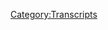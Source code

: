 {{DEFAULTSORT:
    #_TRANSCRIPT_0307:February 3-5, 2013
}}{{Transcript
    | title         = [[307: February 3-5, 2013]]
    | caption       = [https://knowledgefight.libsyn.com/knowledge-fight-february-3-5-2013 Listen to this episode on Libsyn]
    | episodeNumber = [[307: February 3-5, 2013|307]]
    | length        = 01:07:34
}}

{{MessageBox
    | header     = Warning: Bot Generated Content
    | text       = This transcript was automatically generated by transcription software and likely contains many mistakes and misattributions. Please check the audio for definitive quotes, attribution, and context.
    | image      = N3yvass4myg91.webp
    | imagewidth = 50px
    | id         = warning
}}

{{TranscriptBlock
    | name      = Unknown Speaker
    | timestamp = 00:00:00.000
    | text      = Andy in Kansas. You're on the air. Thanks for holding.
}}

{{TranscriptBlock
    | name      = Unknown Speaker
    | timestamp = 00:00:04.000
    | text      = Hello Alex. I'm a first time caller. I'm a huge fan. I love your work.
}}

{{TranscriptBlock
    | name      = Unknown Speaker
    | timestamp = 00:00:07.200
    | text      = I love you. Hey everybody. Welcome back to Knowledge Fight. I'm Dan.
}}

{{TranscriptBlock
    | name      = Unknown Speaker
    | timestamp = 00:00:09.599
    | text      = I'm Jordan. We're couple dudes. Like to sit around, drink novelty beverages,
}}

{{TranscriptBlock
    | name      = Unknown Speaker
    | timestamp = 00:00:12.320
    | text      = and talk a little bit about Alex Jones. Indeed we are, Dan.
}}

{{TranscriptBlock
    | name      = Unknown Speaker
    | timestamp = 00:00:16.079
    | text      = Jordan. Dan!
}}

{{TranscriptBlock
    | name      = Unknown Speaker
    | timestamp = 00:00:16.879
    | text      = Jordan. Who has won 12 French Open titles?
}}

{{TranscriptBlock
    | name      = Unknown Speaker
    | timestamp = 00:00:21.839
    | text      = Okay, I know, I know nothing about the sport. Today who has won his 12th French Open title,
}}

{{TranscriptBlock
    | name      = Unknown Speaker
    | timestamp = 00:00:28.079
    | text      = Dan? I know nothing about anything you're talking about, but I know that it's Rafa,
}}

{{TranscriptBlock
    | name      = Unknown Speaker
    | timestamp = 00:00:31.199
    | text      = since you're talking about it. Rafa!
}}

{{TranscriptBlock
    | name      = Unknown Speaker
    | timestamp = 00:00:32.880
    | text      = Yeah. Everyone out there who doesn't know, Jordan's an insane fan of tennis,
}}

{{TranscriptBlock
    | name      = Unknown Speaker
    | timestamp = 00:00:39.759
    | text      = and specifically Rafa. And I'm happy for you, man. I didn't know that. Congratulations.
}}

{{TranscriptBlock
    | name      = Unknown Speaker
    | timestamp = 00:00:44.320
    | text      = It was amazing. It was amazing. It was a great morning.
}}

{{TranscriptBlock
    | name      = Unknown Speaker
    | timestamp = 00:00:46.399
    | text      = It was a good day for fandom. Yeah, it was fantastic. It was a tight match
}}

{{TranscriptBlock
    | name      = Unknown Speaker
    | timestamp = 00:00:51.280
    | text      = up tight, and then Rafa just murdered him 6-1, 6-1 in the final two sets.
}}

{{TranscriptBlock
    | name      = Unknown Speaker
    | timestamp = 00:00:55.679
    | text      = Great. Incredible. He's got a perfect forehand,
}}

{{TranscriptBlock
    | name      = Unknown Speaker
    | timestamp = 00:00:58.240
    | text      = Dan. He's looping around. So glad you asked me this question.
}}

{{TranscriptBlock
    | name      = Unknown Speaker
    | timestamp = 00:01:02.880
    | text      = Look, you always get your response. That's fair enough. I don't know anything
}}

{{TranscriptBlock
    | name      = Unknown Speaker
    | timestamp = 00:01:06.799
    | text      = about tennis, but I do know a lot about Alex Jones.
}}

{{TranscriptBlock
    | name      = Unknown Speaker
    | timestamp = 00:01:08.879
    | text      = And I have the reverse situation. Indeed. Today, Jordan, we've got an interesting
}}

{{TranscriptBlock
    | name      = Unknown Speaker
    | timestamp = 00:01:13.040
    | text      = episode. We're going back to the past, to 2013, to check in about Alex's path in his
}}

{{TranscriptBlock
    | name      = Unknown Speaker
    | timestamp = 00:01:19.280
    | text      = coverage of stuff after Sandy Hook. We are currently, today, covering February
}}

{{TranscriptBlock
    | name      = Unknown Speaker
    | timestamp = 00:01:24.719
    | text      = 3rd through 5th. A very interesting stretch of time where nothing
}}

{{TranscriptBlock
    | name      = Unknown Speaker
    | timestamp = 00:01:30.000
    | text      = groundbreaking happens. So an interesting, uninteresting stretch
}}

{{TranscriptBlock
    | name      = Unknown Speaker
    | timestamp = 00:01:33.599
    | text      = of time. No, I find it very interesting, but just
}}

{{TranscriptBlock
    | name      = Unknown Speaker
    | timestamp = 00:01:35.920
    | text      = not for any big picture reasons. Maybe outside of this podcast, what happens
}}

{{TranscriptBlock
    | name      = Unknown Speaker
    | timestamp = 00:01:41.040
    | text      = is not interesting at all. But for our interests, very interesting.
}}

{{TranscriptBlock
    | name      = Unknown Speaker
    | timestamp = 00:01:45.120
    | text      = I like it. And very excited. But before we get to it,
}}

{{TranscriptBlock
    | name      = Unknown Speaker
    | timestamp = 00:01:48.640
    | text      = I'd like to take a little time to say thank you to the people who have signed up and are
}}

{{TranscriptBlock
    | name      = Unknown Speaker
    | timestamp = 00:01:52.000
    | text      = supporting the show. We really appreciate it. So first of all, John
}}

{{TranscriptBlock
    | name      = Unknown Speaker
    | timestamp = 00:01:55.040
    | text      = Pants, thank you so much. You're now policy wonk.
}}

{{TranscriptBlock
    | name      = Unknown Speaker
    | timestamp = 00:01:57.760
    | text      = I'm a policy wonk. Thank you, John.
}}

{{TranscriptBlock
    | name      = Unknown Speaker
    | timestamp = 00:01:59.439
    | text      = Thank you, John Pants. Next to Nikolai, thank you so much.
}}

{{TranscriptBlock
    | name      = Unknown Speaker
    | timestamp = 00:02:02.319
    | text      = You're now policy wonk. I'm a policy wonk.
}}

{{TranscriptBlock
    | name      = Unknown Speaker
    | timestamp = 00:02:04.959
    | text      = Thank you, Nikolai. Not Ceausescu?
}}

{{TranscriptBlock
    | name      = Unknown Speaker
    | timestamp = 00:02:07.680
    | text      = No. Certainly not Ceausescu.
}}

{{TranscriptBlock
    | name      = Unknown Speaker
    | timestamp = 00:02:09.599
    | text      = We wouldn't accept that. If I were you.
}}

{{TranscriptBlock
    | name      = Unknown Speaker
    | timestamp = 00:02:12.240
    | text      = Next, Skylar. Thank you so much. You are now a policy wonk.
}}

{{TranscriptBlock
    | name      = Unknown Speaker
    | timestamp = 00:02:15.039
    | text      = I'm a policy wonk. Thank you Skylar.
}}

{{TranscriptBlock
    | name      = Unknown Speaker
    | timestamp = 00:02:17.439
    | text      = Next, Jeff. Thank you so much. You're now
}}

{{TranscriptBlock
    | name      = Unknown Speaker
    | timestamp = 00:02:19.599
    | text      = Policy wonk. I'm a policy wonk. Thanks Jeff. Finally. I'd like to say thank you to somebody who donated on an elevated level
}}

{{TranscriptBlock
    | name      = Unknown Speaker
    | timestamp = 00:02:25.599
    | text      = We appreciate very much. So I regret this but
}}

{{TranscriptBlock
    | name      = Unknown Speaker
    | timestamp = 00:02:29.360
    | text      = Penisaurus dicks you are now a technocrat. I'm a policy wonk crikey mate. That's fantastic. Have yourself a brew
}}

{{TranscriptBlock
    | name      = Unknown Speaker
    | timestamp = 00:02:36.819
    | text      = How's your 401k doing bro? We got to go full tilt boogie on this Watson. All right, let's just get down to business
}}

{{TranscriptBlock
    | name      = Unknown Speaker
    | timestamp = 00:02:42.280
    | text      = We ain't making that money off that heroin
}}

{{TranscriptBlock
    | name      = Unknown Speaker
    | timestamp = 00:02:44.280
    | text      = Why you pimps so good? My neck is freakishly large. I declare info war on you. Thank you so much
}}

{{TranscriptBlock
    | name      = Unknown Speaker
    | timestamp = 00:02:51.680
    | text      = Thank you. Penisaurus dicks. I feel like that's extortion. I feel like that's extortion
}}

{{TranscriptBlock
    | name      = Unknown Speaker
    | timestamp = 00:02:56.400
    | text      = You gave us money in order to elicit some terrible reaction. Yeah
}}

{{TranscriptBlock
    | name      = Unknown Speaker
    | timestamp = 00:03:01.719
    | text      = But thank you very much. Absolutely
}}

{{TranscriptBlock
    | name      = Unknown Speaker
    | timestamp = 00:03:03.719
    | text      = And if you're out there listening and you're thinking hey
}}

{{TranscriptBlock
    | name      = Unknown Speaker
    | timestamp = 00:03:05.639
    | text      = I like this show I'd like to support what these guys do you can do that by going to our website knowledge fight calm clicking
}}

{{TranscriptBlock
    | name      = Unknown Speaker
    | timestamp = 00:03:09.719
    | text      = The button that says support the show. We would appreciate it. Yes, we would so Jordan
}}

{{TranscriptBlock
    | name      = Unknown Speaker
    | timestamp = 00:03:14.199
    | text      = I don't know if you know this but February 3rd
}}

{{TranscriptBlock
    | name      = Unknown Speaker
    | timestamp = 00:03:17.280
    | text      = 2013 was a special day. It was a Sunday. It was okay Super Bowl Sunday. Oh, it was Super Bowl Sunday
}}

{{TranscriptBlock
    | name      = Unknown Speaker
    | timestamp = 00:03:24.560
    | text      = So we've got some bitching to do about stuff that has nothing to do with the real world sublimation
}}

{{TranscriptBlock
    | name      = Unknown Speaker
    | timestamp = 00:03:32.000
    | text      = Perfect war ritual. Yes, absolutely. It's there's a lot of bullshit on on that day about how like I'm not into football
}}

{{TranscriptBlock
    | name      = Unknown Speaker
    | timestamp = 00:03:39.080
    | text      = I'm in the arena of the real world great Alex. Thank you very much
}}

{{TranscriptBlock
    | name      = Unknown Speaker
    | timestamp = 00:03:44.520
    | text      = Does he do does he just do the same episode every Super Bowl Sunday?
}}

{{TranscriptBlock
    | name      = Unknown Speaker
    | timestamp = 00:03:48.759
    | text      = I feel like I've heard him say that he's not into football every single time
}}

{{TranscriptBlock
    | name      = Unknown Speaker
    | timestamp = 00:03:52.360
    | text      = We've covered one of those as somebody who's heard a number of them. There are differences. Okay, but it's very close
}}

{{TranscriptBlock
    | name      = Unknown Speaker
    | timestamp = 00:03:58.159
    | text      = Okay, they're very similar shows
}}

{{TranscriptBlock
    | name      = Unknown Speaker
    | timestamp = 00:04:01.159
    | text      = Just like he uses the Super Bowl existing as a reason to just punch football
}}

{{TranscriptBlock
    | name      = Unknown Speaker
    | timestamp = 00:04:05.919
    | text      = Yeah, I'm like like it imply that he's more of a man than sports fan. Right? Right, which is cool
}}

{{TranscriptBlock
    | name      = Unknown Speaker
    | timestamp = 00:04:13.280
    | text      = It's a great use of time
}}

{{TranscriptBlock
    | name      = Unknown Speaker
    | timestamp = 00:04:15.759
    | text      = He seems a little bit upset about the commercials and he seems upset about
}}

{{TranscriptBlock
    | name      = Unknown Speaker
    | timestamp = 00:04:20.720
    | text      = Sandy Hook choir performing and the halftime show
}}

{{TranscriptBlock
    | name      = Unknown Speaker
    | timestamp = 00:04:23.680
    | text      = But he's not really that upset about it outside of being like they just want to turn everyone against guns. Right? Right, right
}}

{{TranscriptBlock
    | name      = Unknown Speaker
    | timestamp = 00:04:30.639
    | text      = It's not it's not really that to that offensive. It's not really that crazy. That's because they're probably
}}

{{TranscriptBlock
    | name      = Unknown Speaker
    | timestamp = 00:04:37.399
    | text      = They were their props to him. So why would he continue attacking them from that point of view?
}}

{{TranscriptBlock
    | name      = Unknown Speaker
    | timestamp = 00:04:43.800
    | text      = Because he stopped caring about them. Yeah. Yeah, so the show itself is not really all that interesting
}}

{{TranscriptBlock
    | name      = Unknown Speaker
    | timestamp = 00:04:51.160
    | text      = But he does take calls in the second hour and he gets a call that is very important stuff
}}

{{TranscriptBlock
    | name      = Unknown Speaker
    | timestamp = 00:04:57.759
    | text      = this caller is nice to Alex and then flips it on him and
}}

{{TranscriptBlock
    | name      = Unknown Speaker
    | timestamp = 00:05:02.560
    | text      = Drops a reference that Alex knows what it means and anybody who studies Alex knows what it means
}}

{{TranscriptBlock
    | name      = Unknown Speaker
    | timestamp = 00:05:09.199
    | text      = But might confuse the uninitiated. I have a question for you Alex. Yes
}}

{{TranscriptBlock
    | name      = Unknown Speaker
    | timestamp = 00:05:14.800
    | text      = Who's Mallory Mahoney?
}}

{{TranscriptBlock
    | name      = Unknown Speaker
    | timestamp = 00:05:18.680
    | text      = Mallory Mahoney is one of our graphics people that works here at the office
}}

{{TranscriptBlock
    | name      = Unknown Speaker
    | timestamp = 00:05:22.519
    | text      = Wouldn't she formerly with Stoppard?
}}

{{TranscriptBlock
    | name      = Unknown Speaker
    | timestamp = 00:05:24.519
    | text      = You know, you guys are mentally ill and I appreciate your call, you know
}}

{{TranscriptBlock
    | name      = Unknown Speaker
    | timestamp = 00:05:29.240
    | text      = Six graphics people for the magazine and for working in here and the University of Texas is here in Austin Stratford is like
}}

{{TranscriptBlock
    | name      = Unknown Speaker
    | timestamp = 00:05:38.560
    | text      = Private intelligence gathering firm that in my opinion puts out propaganda
}}

{{TranscriptBlock
    | name      = Unknown Speaker
    | timestamp = 00:05:42.680
    | text      = It's like a feedback loop to like agree with the Pentagon's they could say look this private group said somebody worked there for a month
}}

{{TranscriptBlock
    | name      = Unknown Speaker
    | timestamp = 00:05:49.040
    | text      = And a half as a unpaid intern and helped write a paper on China
}}

{{TranscriptBlock
    | name      = Unknown Speaker
    | timestamp = 00:05:52.680
    | text      = And and and I mean what am I gonna do if somebody was ever in the military or somebody ever?
}}

{{TranscriptBlock
    | name      = Unknown Speaker
    | timestamp = 00:05:56.920
    | text      = In you how many people you know about a third of the UT journalism people?
}}

{{TranscriptBlock
    | name      = Unknown Speaker
    | timestamp = 00:06:01.839
    | text      = That we bring in here for interviews because we heard a couple from UT actually three of them from UT
}}

{{TranscriptBlock
    | name      = Unknown Speaker
    | timestamp = 00:06:06.319
    | text      = Did you know about half of them or more out now had an internship so much more?
}}

{{TranscriptBlock
    | name      = Unknown Speaker
    | timestamp = 00:06:10.600
    | text      = There's not many places to get a media internship the Austin American Statesman
}}

{{TranscriptBlock
    | name      = Unknown Speaker
    | timestamp = 00:06:15.079
    | text      = The Austin Chronicle this is for print the Houston
}}

{{TranscriptBlock
    | name      = Unknown Speaker
    | timestamp = 00:06:19.100
    | text      = or the Texas Observer or whatever it's called that's small and then Stratford because it's mainly writing thousands of things a day that is
}}

{{TranscriptBlock
    | name      = Unknown Speaker
    | timestamp = 00:06:26.540
    | text      = mental illness so this caller is
}}

{{TranscriptBlock
    | name      = Unknown Speaker
    | timestamp = 00:06:30.540
    | text      = Lay laying a criticism on Alex. Yeah, that is
}}

{{TranscriptBlock
    | name      = Unknown Speaker
    | timestamp = 00:06:34.699
    | text      = Around and circling the idea that Alex is controlled opposition, right?
}}

{{TranscriptBlock
    | name      = Unknown Speaker
    | timestamp = 00:06:38.740
    | text      = This is what this is big about so Mallory Mahoney has become a code word in these conspiracy worlds these conspiracy circles
}}

{{TranscriptBlock
    | name      = Unknown Speaker
    | timestamp = 00:06:46.019
    | text      = When someone uses her name what they're trying to signal is they believe that Alex is controlled opposition
}}

{{TranscriptBlock
    | name      = Unknown Speaker
    | timestamp = 00:06:50.779
    | text      = Which is proven by the fact that he employed a woman named Molly Molly Maroney who whose name?
}}

{{TranscriptBlock
    | name      = Unknown Speaker
    | timestamp = 00:06:56.819
    | text      = This guy is getting wrong who had previously worked as an intern at Stratford
}}

{{TranscriptBlock
    | name      = Unknown Speaker
    | timestamp = 00:07:00.899
    | text      = After Alex didn't pay him enough to write some of his books or to sell some of the books that he was putting on his
}}

{{TranscriptBlock
    | name      = Unknown Speaker
    | timestamp = 00:07:07.639
    | text      = Website mark dice turned on Alex Jones and started making videos about how Alex was full of shit during that period he would often bring
}}

{{TranscriptBlock
    | name      = Unknown Speaker
    | timestamp = 00:07:14.060
    | text      = Up Molly as evidence that Alex was controlled opposition those videos mysteriously all disappeared when mark and Alex made up and mark changed his tune
}}

{{TranscriptBlock
    | name      = Unknown Speaker
    | timestamp = 00:07:21.240
    | text      = Real fast surprised some might say that that's an example of Alex paying off mark to shut him up
}}

{{TranscriptBlock
    | name      = Unknown Speaker
    | timestamp = 00:07:27.100
    | text      = But an equally likely possibility is that mark was mad that Alex stiffed him
}}

{{TranscriptBlock
    | name      = Unknown Speaker
    | timestamp = 00:07:30.540
    | text      = So he started making shit up and then once Alex paid him he got back to being friends again
}}

{{TranscriptBlock
    | name      = Unknown Speaker
    | timestamp = 00:07:35.379
    | text      = Yeah, that's an easy way to retain friendship whenever your friendship is based on a transaction
}}

{{TranscriptBlock
    | name      = Unknown Speaker
    | timestamp = 00:07:40.939
    | text      = Anyways, yeah, either way as a non insane human. I definitely respect Alex's response to that caller
}}

{{TranscriptBlock
    | name      = Unknown Speaker
    | timestamp = 00:07:46.939
    | text      = He's clearly a bit frustrated by these accusations, but he doesn't seem like he's responding with the kind of blind rage
}}

{{TranscriptBlock
    | name      = Unknown Speaker
    | timestamp = 00:07:52.060
    | text      = He usually uses to deflect from valid criticisms
}}

{{TranscriptBlock
    | name      = Unknown Speaker
    | timestamp = 00:07:55.300
    | text      = His explanation for why someone who used to be an intern at Stratford might end up working at info wars makes total sense
}}

{{TranscriptBlock
    | name      = Unknown Speaker
    | timestamp = 00:08:00.899
    | text      = So in order for someone to make this look suspicious
}}

{{TranscriptBlock
    | name      = Unknown Speaker
    | timestamp = 00:08:03.500
    | text      = I'm going to need something a little bit more damning in order for this like oh, she was at Stratford
}}

{{TranscriptBlock
    | name      = Unknown Speaker
    | timestamp = 00:08:09.259
    | text      = She now works at info wars. It's a clear
}}

{{TranscriptBlock
    | name      = Unknown Speaker
    | timestamp = 00:08:12.300
    | text      = It's proof. Yeah, so I need more and before I get into any of this
}}

{{TranscriptBlock
    | name      = Unknown Speaker
    | timestamp = 00:08:17.019
    | text      = Let me be clear. None of this should be interpreted as me saying that Stratford is not a shady and suspicious entity
}}

{{TranscriptBlock
    | name      = Unknown Speaker
    | timestamp = 00:08:22.939
    | text      = That's a matter that other outlets will probably cover way more competently that I can I am only
}}

{{TranscriptBlock
    | name      = Unknown Speaker
    | timestamp = 00:08:27.379
    | text      = Concerned with checking in on the arguments that people make that try and connect Alex to Stratford
}}

{{TranscriptBlock
    | name      = Unknown Speaker
    | timestamp = 00:08:32.059
    | text      = That is my only interest gotcha
}}

{{TranscriptBlock
    | name      = Unknown Speaker
    | timestamp = 00:08:34.539
    | text      = A lot of the belief that Alex Jones is an agent of Stratford traces back to a February 12th
}}

{{TranscriptBlock
    | name      = Unknown Speaker
    | timestamp = 00:08:39.740
    | text      = 2012 article written by a guy named David Chase Taylor on his website truther.org
}}

{{TranscriptBlock
    | name      = Unknown Speaker
    | timestamp = 00:08:45.700
    | text      = Before addressing his specific points. It's worth noting that a related article link on this article is quote ten reasons
}}

{{TranscriptBlock
    | name      = Unknown Speaker
    | timestamp = 00:08:52.700
    | text      = Why Alex Jones is the biological son or grandson of one Adolf Hitler?
}}

{{TranscriptBlock
    | name      = Unknown Speaker
    | timestamp = 00:08:56.940
    | text      = Okay, so we know we're dealing with some well-sourced calm headed shit. Yeah, I was gonna say I don't think there's anything
}}

{{TranscriptBlock
    | name      = Unknown Speaker
    | timestamp = 00:09:03.299
    | text      = I would believe less than something that came from truther.org like if you just name your website
}}

{{TranscriptBlock
    | name      = Unknown Speaker
    | timestamp = 00:09:09.220
    | text      = Yes, you know that that's why I'm sure that's why I don't trust you
}}

{{TranscriptBlock
    | name      = Unknown Speaker
    | timestamp = 00:09:13.259
    | text      = Also before we accidentally take too much of what this guy says seriously
}}

{{TranscriptBlock
    | name      = Unknown Speaker
    | timestamp = 00:09:16.740
    | text      = It's important to know what he's up to in the more recent days in 2017
}}

{{TranscriptBlock
    | name      = Unknown Speaker
    | timestamp = 00:09:21.580
    | text      = He put out a press release saying quote after months of deliberation and with great trepidation
}}

{{TranscriptBlock
    | name      = Unknown Speaker
    | timestamp = 00:09:25.620
    | text      = I begrudgingly announced that I am the so-called Messiah. Took a turn, didn't it. You know what, I appreciate that he's willing to admit it is a begrudging responsibility. It's so calm. You know what, you don't want to be the Messiah, Dan. I believe that wholeheartedly.
}}

{{TranscriptBlock
    | name      = Unknown Speaker
    | timestamp = 00:09:47.620
    | text      = Yeah, the the the king should not want to be king. Yeah, and it's just so much work
}}

{{TranscriptBlock
    | name      = Unknown Speaker
    | timestamp = 00:09:52.019
    | text      = Yeah, I do not reveal this for fame or gain but rather out of self-preservation
}}

{{TranscriptBlock
    | name      = Unknown Speaker
    | timestamp = 00:09:56.460
    | text      = For it's far less likely that the Geneva-based CIA will assassinate me prior to the end of the Maya calendar
}}

{{TranscriptBlock
    | name      = Unknown Speaker
    | timestamp = 00:10:02.220
    | text      = That sounds right. Once I announce that I am the Messiah. The last thing the CIA wants to do is martyr the whistleblower
}}

{{TranscriptBlock
    | name      = Unknown Speaker
    | timestamp = 00:10:08.220
    | text      = journalist who exposed CIA headquarters beneath Lake Geneva right after he declares he is the so-called chosen one. Right, right, right, right. That's
}}

{{TranscriptBlock
    | name      = Unknown Speaker
    | timestamp = 00:10:16.059
    | text      = That's like mailing something to yourself because you can't afford the copyright. Is that what we're doing?
}}

{{TranscriptBlock
    | name      = Unknown Speaker
    | timestamp = 00:10:23.059
    | text      = It's a little nutty. So here he goes on to say quote, although Jesus Christ allegedly existed 2,000 plus years ago, he holds the title of Messiah and has been deemed the savior of mankind.
}}

{{TranscriptBlock
    | name      = Unknown Speaker
    | timestamp = 00:10:35.059
    | text      = The reality is that mankind didn't need a savior back then like they do now. Therefore the story of Jesus depicted in the Holy Bible is the story of the future Messiah
}}

{{TranscriptBlock
    | name      = Unknown Speaker
    | timestamp = 00:10:44.059
    | text      = which has now been identified as David Chase Taylor. Aside from all the physical traits and similarities, the trials and tribulations suffered by Jesus are reflected in the life of David Chase Taylor.
}}

{{TranscriptBlock
    | name      = Unknown Speaker
    | timestamp = 00:10:53.059
    | text      = Hold on, hold on. He looks like Jesus?
}}

{{TranscriptBlock
    | name      = Unknown Speaker
    | timestamp = 00:10:55.059
    | text      = According to him, yeah. I can't vouch for that. That is to say the persecution allegedly suffered by Jesus has been inflicted upon Taylor tenfold.
}}

{{TranscriptBlock
    | name      = Unknown Speaker
    | timestamp = 00:11:06.059
    | text      = He has been subjected to unspeakable tortures and persecution over the last seven years with his quest to save humanity from extinction.
}}

{{TranscriptBlock
    | name      = Unknown Speaker
    | timestamp = 00:11:14.059
    | text      = I have ten times as many holes in my hands and feet. How dare you?
}}

{{TranscriptBlock
    | name      = Unknown Speaker
    | timestamp = 00:11:18.059
    | text      = Yeah, that's a cool dude. A real good source of information, guys. Winners.
}}

{{TranscriptBlock
    | name      = Unknown Speaker
    | timestamp = 00:11:25.059
    | text      = I'm liking him, I'm liking him. How's he doing? Like where is he in 2019? Because we still need a Messiah, buddy.
}}

{{TranscriptBlock
    | name      = Unknown Speaker
    | timestamp = 00:11:32.059
    | text      = From what I can tell from his website, he's mostly posting open letters to journalists every few days that are basically on his website.
}}

{{TranscriptBlock
    | name      = Unknown Speaker
    | timestamp = 00:11:43.059
    | text      = In case I get killed in the next few days, here's who did it. Just over and over and over again. And he never gets killed.
}}

{{TranscriptBlock
    | name      = Unknown Speaker
    | timestamp = 00:11:53.059
    | text      = There's a purity of that that I just can't get. It's so pure. It's an insanely high level paranoia. But you're right. Pure.
}}

{{TranscriptBlock
    | name      = Unknown Speaker
    | timestamp = 00:12:03.059
    | text      = So when we talk about the accusations that Alex works for Stratfor, consider that the source of those conspiracies trace back to an article written by that dude.
}}

{{TranscriptBlock
    | name      = Unknown Speaker
    | timestamp = 00:12:10.059
    | text      = I went through the original article and here are the basic claims that he makes. Alex is in Austin and Stratfor is headquartered in Austin. So there's a geographic connection.
}}

{{TranscriptBlock
    | name      = Unknown Speaker
    | timestamp = 00:12:19.059
    | text      = Don, you've already solved that conundrum. I believe him wholeheartedly.
}}

{{TranscriptBlock
    | name      = Unknown Speaker
    | timestamp = 00:12:24.059
    | text      = Well, I mean, Boeing is run out of Chicago, so are we connected to them?
}}

{{TranscriptBlock
    | name      = Unknown Speaker
    | timestamp = 00:12:28.059
    | text      = Oh shit, we are.
}}

{{TranscriptBlock
    | name      = Unknown Speaker
    | timestamp = 00:12:30.059
    | text      = Oh no. All state and state farm are both based here, but I don't have private insurance. Let alone does our show have any connection to the insurance industry.
}}

{{TranscriptBlock
    | name      = Unknown Speaker
    | timestamp = 00:12:38.059
    | text      = Geography is nothing. That means zero. The second piece of information that connects them.
}}

{{TranscriptBlock
    | name      = Unknown Speaker
    | timestamp = 00:12:44.059
    | text      = Stratfor was founded in 1996, and according to Taylor, Alex's career began in 1996.
}}

{{TranscriptBlock
    | name      = Unknown Speaker
    | timestamp = 00:12:50.059
    | text      = While it is true that Alex began his run on KJFK in 1996, his public access show predates that.
}}

{{TranscriptBlock
    | name      = Unknown Speaker
    | timestamp = 00:12:56.059
    | text      = Also, Infowars itself wouldn't actually be founded until 1999, so I don't really think there's even a chronological connection here. He's just throwing spaghetti.
}}

{{TranscriptBlock
    | name      = Unknown Speaker
    | timestamp = 00:13:05.059
    | text      = Yeah, I like to entertain it for humor, but this is just nothing.
}}

{{TranscriptBlock
    | name      = Unknown Speaker
    | timestamp = 00:13:10.059
    | text      = Three, both Stratfor and Infowars use intelligence employees to create analysis that they disseminate.
}}

{{TranscriptBlock
    | name      = Unknown Speaker
    | timestamp = 00:13:16.059
    | text      = That's barely even worthwhile as a connection.
}}

{{TranscriptBlock
    | name      = Unknown Speaker
    | timestamp = 00:13:19.059
    | text      = That's a two-bit... They both use pizza ovens to make pizza at Papa John's and at Denny's.
}}

{{TranscriptBlock
    | name      = Unknown Speaker
    | timestamp = 00:13:26.059
    | text      = Connected.
}}

{{TranscriptBlock
    | name      = Unknown Speaker
    | timestamp = 00:13:27.059
    | text      = Exactly.
}}

{{TranscriptBlock
    | name      = Unknown Speaker
    | timestamp = 00:13:28.059
    | text      = Connected.
}}

{{TranscriptBlock
    | name      = Unknown Speaker
    | timestamp = 00:13:29.059
    | text      = The fourth, Alex Jones is supposedly a conspiracy theorist and outsider, yet he's friends with celebrities like Jesse Ventura and Joe Rogan.
}}

{{TranscriptBlock
    | name      = Unknown Speaker
    | timestamp = 00:13:36.059
    | text      = Is celebrity...
}}

{{TranscriptBlock
    | name      = Unknown Speaker
    | timestamp = 00:13:38.059
    | text      = Stuckers!
}}

{{TranscriptBlock
    | name      = Unknown Speaker
    | timestamp = 00:13:41.059
    | text      = That's not suspicious!
}}

{{TranscriptBlock
    | name      = Unknown Speaker
    | timestamp = 00:13:43.059
    | text      = Then the fifth one, both Alex Jones and Stratfor released intelligence predicting 9-11, but so did a whole lot of people.
}}

{{TranscriptBlock
    | name      = Unknown Speaker
    | timestamp = 00:13:50.059
    | text      = So did Bill Cooper.
}}

{{TranscriptBlock
    | name      = Unknown Speaker
    | timestamp = 00:13:52.059
    | text      = That doesn't mean anything.
}}

{{TranscriptBlock
    | name      = Unknown Speaker
    | timestamp = 00:13:54.059
    | text      = This is just selectively using a couple pieces of information to create a false connection that you want to appear in the world.
}}

{{TranscriptBlock
    | name      = Unknown Speaker
    | timestamp = 00:14:00.059
    | text      = And so David Chase Taylor took all this information and made his argument that Alex is working for Stratfor and is a shill.
}}

{{TranscriptBlock
    | name      = Unknown Speaker
    | timestamp = 00:14:08.059
    | text      = Yeah, I think he probably was up until about 2012, and then they just let him go.
}}

{{TranscriptBlock
    | name      = Unknown Speaker
    | timestamp = 00:14:13.059
    | text      = That's what makes the most sense to me.
}}

{{TranscriptBlock
    | name      = Unknown Speaker
    | timestamp = 00:14:15.059
    | text      = You think that David Chase Taylor was right?
}}

{{TranscriptBlock
    | name      = Unknown Speaker
    | timestamp = 00:14:17.059
    | text      = Yeah, based on this information.
}}

{{TranscriptBlock
    | name      = Unknown Speaker
    | timestamp = 00:14:18.059
    | text      = Man, there's one other piece of his argument, though, and that is that David Taylor says that Stratfor is a Zionist Mossad Front, and Alex is married to a Jewish woman, so you do the math.
}}

{{TranscriptBlock
    | name      = Unknown Speaker
    | timestamp = 00:14:31.059
    | text      = That's a big part of the E.
}}

{{TranscriptBlock
    | name      = Unknown Speaker
    | timestamp = 00:14:34.059
    | text      = Okay, I was wondering if the...
}}

{{TranscriptBlock
    | name      = Unknown Speaker
    | timestamp = 00:14:36.059
    | text      = Yeah.
}}

{{TranscriptBlock
    | name      = Unknown Speaker
    | timestamp = 00:14:37.059
    | text      = Yeah, it was gonna come in.
}}

{{TranscriptBlock
    | name      = Unknown Speaker
    | timestamp = 00:14:39.059
    | text      = That is what's really behind all of these people.
}}

{{TranscriptBlock
    | name      = Unknown Speaker
    | timestamp = 00:14:41.059
    | text      = Yeah, yeah, yeah.
}}

{{TranscriptBlock
    | name      = Unknown Speaker
    | timestamp = 00:14:42.059
    | text      = So the people who push the Alex Jones works for Stratfor narrative that's based on the incredibly inconclusive blog post by David Chase Taylor, they aren't doing so because they're worried about Alex secretly working for the feds.
}}

{{TranscriptBlock
    | name      = Unknown Speaker
    | timestamp = 00:14:52.059
    | text      = It's all about the idea of Alex working for Stratfor as an explanation for why he won't come out and admit what they think is an obvious truth, and that is that the NWO and all the world banking system are a big Jewish conspiracy.
}}

{{TranscriptBlock
    | name      = Unknown Speaker
    | timestamp = 00:15:05.059
    | text      = I've reviewed a ton of conspiracies that have spun out of David Chase Taylor's blog post attempting to... they're just attempting to expand on the theory and make more connections between Alex and Stratfor, and they're all super weak, and they all come back to people who are mad that Alex won't publicly say that the real enemy is the Jews.
}}

{{TranscriptBlock
    | name      = Unknown Speaker
    | timestamp = 00:15:21.059
    | text      = Yeah.
}}

{{TranscriptBlock
    | name      = Unknown Speaker
    | timestamp = 00:15:22.059
    | text      = One thing that I've always considered and kept in the back of my mind is how valuable having enemies like that is.
}}

{{TranscriptBlock
    | name      = Unknown Speaker
    | timestamp = 00:15:29.059
    | text      = Yeah.
}}

{{TranscriptBlock
    | name      = Unknown Speaker
    | timestamp = 00:15:30.059
    | text      = And unlike Alex, who's vulnerable to accusations of antisemitism based on his antisemitic worldview, it's almost a get-out-of-jail-free card to have a loud group of people who are way more antisemitic than you attacking you for not being antisemitic enough.
}}

{{TranscriptBlock
    | name      = Unknown Speaker
    | timestamp = 00:15:43.059
    | text      = Yeah.
}}

{{TranscriptBlock
    | name      = Unknown Speaker
    | timestamp = 00:15:44.059
    | text      = It's a really valuable thing.
}}

{{TranscriptBlock
    | name      = Unknown Speaker
    | timestamp = 00:15:45.059
    | text      = It turns out that semitism and antisemitism are a spectrum, and that's what makes it so difficult.
}}

{{TranscriptBlock
    | name      = Unknown Speaker
    | timestamp = 00:15:50.059
    | text      = Yeah.
}}

{{TranscriptBlock
    | name      = Unknown Speaker
    | timestamp = 00:15:51.059
    | text      = Also, if Molly Moroney was some kind of deeply embedded intelligence agent working for Infowars under the cover of being a graphic designer and editorial staff member for Infowars, it makes no sense that they would credit her under her real name.
}}

{{TranscriptBlock
    | name      = Unknown Speaker
    | timestamp = 00:16:05.059
    | text      = Or why would they credit her at all for being a graphic designer on the Infowars magazine?
}}

{{TranscriptBlock
    | name      = Unknown Speaker
    | timestamp = 00:16:11.059
    | text      = I mean, look, hey, just because you're a secret operative doesn't mean you don't want to see your name in the credits.
}}

{{TranscriptBlock
    | name      = Unknown Speaker
    | timestamp = 00:16:18.059
    | text      = You do the work, you get the credit.
}}

{{TranscriptBlock
    | name      = Unknown Speaker
    | timestamp = 00:16:20.059
    | text      = No.
}}

{{TranscriptBlock
    | name      = Unknown Speaker
    | timestamp = 00:16:21.059
    | text      = Yeah, come on.
}}

{{TranscriptBlock
    | name      = Unknown Speaker
    | timestamp = 00:16:22.059
    | text      = No.
}}

{{TranscriptBlock
    | name      = Unknown Speaker
    | timestamp = 00:16:23.059
    | text      = The government always gives those secret operatives credit.
}}

{{TranscriptBlock
    | name      = Unknown Speaker
    | timestamp = 00:16:24.059
    | text      = I think the fact that she's listed in the credits is almost an indication that this is not suspicious at all.
}}

{{TranscriptBlock
    | name      = Unknown Speaker
    | timestamp = 00:16:31.059
    | text      = Something that makes me even less suspicious is that Molly seems to have gone on to have a career in visual arts as opposed to in propaganda.
}}

{{TranscriptBlock
    | name      = Unknown Speaker
    | timestamp = 00:16:39.059
    | text      = In 2013, after she ended her very short time at Infowars, Molly started an art collective called Spratix, SPRATX, Austin, Texas.
}}

{{TranscriptBlock
    | name      = Unknown Speaker
    | timestamp = 00:16:49.059
    | text      = Yeah, they do this really cool thing called Free Art Friday.
}}

{{TranscriptBlock
    | name      = Unknown Speaker
    | timestamp = 00:16:51.059
    | text      = I'm not sure if they still do, but they did this thing where artists would hide pieces of art they'd created around the city for people to find and take home.
}}

{{TranscriptBlock
    | name      = Unknown Speaker
    | timestamp = 00:16:58.059
    | text      = They'd post clues on Instagram as to where the pieces were hidden, so everybody got to play a big city-wide game of hide-and-seek.
}}

{{TranscriptBlock
    | name      = Unknown Speaker
    | timestamp = 00:17:04.059
    | text      = That is the most fun.
}}

{{TranscriptBlock
    | name      = Unknown Speaker
    | timestamp = 00:17:06.059
    | text      = Yeah.
}}

{{TranscriptBlock
    | name      = Unknown Speaker
    | timestamp = 00:17:07.059
    | text      = I probably don't have the energy to partake in something like that, but I am also not so jaded that I think it's not cool.
}}

{{TranscriptBlock
    | name      = Unknown Speaker
    | timestamp = 00:17:13.059
    | text      = No, especially if you... Come on. A former Infowars employee goes out and goes,
}}

{{TranscriptBlock
    | name      = Unknown Speaker
    | timestamp = 00:17:19.059
    | text      = Fuck that entire world. We're gonna play hide-and-seek with art. That's beauty.
}}

{{TranscriptBlock
    | name      = Unknown Speaker
    | timestamp = 00:17:24.059
    | text      = Because she's just an artist.
}}

{{TranscriptBlock
    | name      = Unknown Speaker
    | timestamp = 00:17:25.059
    | text      = Yeah, she's just an artist.
}}

{{TranscriptBlock
    | name      = Unknown Speaker
    | timestamp = 00:17:26.059
    | text      = Since then, Spratix has grown into a full-fledged artist-oriented agency.
}}

{{TranscriptBlock
    | name      = Unknown Speaker
    | timestamp = 00:17:31.059
    | text      = I was waiting for you to say cult.
}}

{{TranscriptBlock
    | name      = Unknown Speaker
    | timestamp = 00:17:32.059
    | text      = No.
}}

{{TranscriptBlock
    | name      = Unknown Speaker
    | timestamp = 00:17:33.059
    | text      = They connect people who need art services with providers and have all sorts of other art-related business wings.
}}

{{TranscriptBlock
    | name      = Unknown Speaker
    | timestamp = 00:17:38.059
    | text      = I've never met her, but from everything I can tell, Molly Moroney seems really cool.
}}

{{TranscriptBlock
    | name      = Unknown Speaker
    | timestamp = 00:17:42.059
    | text      = In fact, the only negative thing I could really find about her is that she worked at Infowars,
}}

{{TranscriptBlock
    | name      = Unknown Speaker
    | timestamp = 00:17:45.059
    | text      = which totally is understandable given that coming out of college...
}}

{{TranscriptBlock
    | name      = Unknown Speaker
    | timestamp = 00:17:51.059
    | text      = No, Alex's explanation for why somebody would take that position at Infowars makes perfect sense.
}}

{{TranscriptBlock
    | name      = Unknown Speaker
    | timestamp = 00:17:57.059
    | text      = No, his explanation for why someone would have an internship at Stratford.
}}

{{TranscriptBlock
    | name      = Unknown Speaker
    | timestamp = 00:18:01.059
    | text      = Oh, yeah.
}}

{{TranscriptBlock
    | name      = Unknown Speaker
    | timestamp = 00:18:02.059
    | text      = But it still works as to why...
}}

{{TranscriptBlock
    | name      = Unknown Speaker
    | timestamp = 00:18:03.059
    | text      = It's why she worked at Infowars, yeah.
}}

{{TranscriptBlock
    | name      = Unknown Speaker
    | timestamp = 00:18:05.059
    | text      = And understandably, she leaves Infowars off her resume nowadays.
}}

{{TranscriptBlock
    | name      = Unknown Speaker
    | timestamp = 00:18:09.059
    | text      = Surprise.
}}

{{TranscriptBlock
    | name      = Unknown Speaker
    | timestamp = 00:18:10.059
    | text      = So I don't know, I think this is a load of bullshit, but it's a big important piece of the anti-Alex Jones world.
}}

{{TranscriptBlock
    | name      = Unknown Speaker
    | timestamp = 00:18:16.059
    | text      = A lot of the people who are critical of him to the level that you and I are,
}}

{{TranscriptBlock
    | name      = Unknown Speaker
    | timestamp = 00:18:21.059
    | text      = a lot of them get really sidetracked into that sort of Molly Moroney world.
}}

{{TranscriptBlock
    | name      = Unknown Speaker
    | timestamp = 00:18:26.059
    | text      = He works for Stratford.
}}

{{TranscriptBlock
    | name      = Unknown Speaker
    | timestamp = 00:18:30.059
    | text      = Boo.
}}

{{TranscriptBlock
    | name      = Unknown Speaker
    | timestamp = 00:18:31.059
    | text      = Yeah, absolutely.
}}

{{TranscriptBlock
    | name      = Unknown Speaker
    | timestamp = 00:18:32.059
    | text      = Lame.
}}

{{TranscriptBlock
    | name      = Unknown Speaker
    | timestamp = 00:18:33.059
    | text      = Get a better conspiracy theory.
}}

{{TranscriptBlock
    | name      = Unknown Speaker
    | timestamp = 00:18:35.059
    | text      = So in this next clip from the third, Alex says something that seems to imply
}}

{{TranscriptBlock
    | name      = Unknown Speaker
    | timestamp = 00:18:40.059
    | text      = that he does believe that there were actors at Sandy Hook, which is not good.
}}

{{TranscriptBlock
    | name      = Unknown Speaker
    | timestamp = 00:18:45.059
    | text      = But it's clear that that's at least in the background and kind of what he believes.
}}

{{TranscriptBlock
    | name      = Unknown Speaker
    | timestamp = 00:18:49.059
    | text      = See, what's happened is the public has lost faith in the mainstream media and the government,
}}

{{TranscriptBlock
    | name      = Unknown Speaker
    | timestamp = 00:18:53.059
    | text      = which overall is a healthy thing.
}}

{{TranscriptBlock
    | name      = Unknown Speaker
    | timestamp = 00:18:55.059
    | text      = The founding fathers stated that, history shows that.
}}

{{TranscriptBlock
    | name      = Unknown Speaker
    | timestamp = 00:18:57.059
    | text      = But they had judgment.
}}

{{TranscriptBlock
    | name      = Unknown Speaker
    | timestamp = 00:18:59.059
    | text      = It doesn't mean that then everything is fake.
}}

{{TranscriptBlock
    | name      = Unknown Speaker
    | timestamp = 00:19:03.059
    | text      = It doesn't mean that I'm Bill Hicks or that I'm really an actor
}}

{{TranscriptBlock
    | name      = Unknown Speaker
    | timestamp = 00:19:09.059
    | text      = and the professor in Florida who says that Sandy Hook may have been staged with crisis actors,
}}

{{TranscriptBlock
    | name      = Unknown Speaker
    | timestamp = 00:19:14.059
    | text      = which they really have, that I'm him.
}}

{{TranscriptBlock
    | name      = Unknown Speaker
    | timestamp = 00:19:16.059
    | text      = I mean, mental illness.
}}

{{TranscriptBlock
    | name      = Unknown Speaker
    | timestamp = 00:19:18.059
    | text      = Mental illness.
}}

{{TranscriptBlock
    | name      = Unknown Speaker
    | timestamp = 00:19:20.059
    | text      = I think that what he's saying is that crisis actors do exist, but it's so muddy,
}}

{{TranscriptBlock
    | name      = Unknown Speaker
    | timestamp = 00:19:28.059
    | text      = like what he's expressing, that it could easily be interpreted as him saying that this professor from Florida
}}

{{TranscriptBlock
    | name      = Unknown Speaker
    | timestamp = 00:19:35.059
    | text      = says that there were crisis actors at Sandy Hook and there were.
}}

{{TranscriptBlock
    | name      = Unknown Speaker
    | timestamp = 00:19:38.059
    | text      = Right.
}}

{{TranscriptBlock
    | name      = Unknown Speaker
    | timestamp = 00:19:39.059
    | text      = It's a reasonable mishearing of that, I think.
}}

{{TranscriptBlock
    | name      = Unknown Speaker
    | timestamp = 00:19:42.059
    | text      = Yeah, I think I agree with you.
}}

{{TranscriptBlock
    | name      = Unknown Speaker
    | timestamp = 00:19:44.059
    | text      = His meaning was, and that has happened.
}}

{{TranscriptBlock
    | name      = Unknown Speaker
    | timestamp = 00:19:47.059
    | text      = There have been crisis actors.
}}

{{TranscriptBlock
    | name      = Unknown Speaker
    | timestamp = 00:19:49.059
    | text      = He is not necessarily confirming Sandy Hook in specific.
}}

{{TranscriptBlock
    | name      = Unknown Speaker
    | timestamp = 00:19:53.059
    | text      = But it's close.
}}

{{TranscriptBlock
    | name      = Unknown Speaker
    | timestamp = 00:19:54.059
    | text      = It is real close.
}}

{{TranscriptBlock
    | name      = Unknown Speaker
    | timestamp = 00:19:55.059
    | text      = So that's about it for the third.
}}

{{TranscriptBlock
    | name      = Unknown Speaker
    | timestamp = 00:19:57.059
    | text      = There's really not a whole lot going on.
}}

{{TranscriptBlock
    | name      = Unknown Speaker
    | timestamp = 00:19:59.059
    | text      = It's a pretty boring show, because I think Alex wants to go watch the Super Bowl.
}}

{{TranscriptBlock
    | name      = Unknown Speaker
    | timestamp = 00:20:02.059
    | text      = Yeah.
}}

{{TranscriptBlock
    | name      = Unknown Speaker
    | timestamp = 00:20:04.059
    | text      = So I think he's-
}}

{{TranscriptBlock
    | name      = Unknown Speaker
    | timestamp = 00:20:06.059
    | text      = I got him at minus three.
}}

{{TranscriptBlock
    | name      = Unknown Speaker
    | timestamp = 00:20:08.059
    | text      = Yeah, I think he's probably concerned about his bets, so he doesn't put in the best show ever.
}}

{{TranscriptBlock
    | name      = Unknown Speaker
    | timestamp = 00:20:14.059
    | text      = So we get to the fourth, get into Monday, and Alex has a big fucking bone to pick with the President of the United States.
}}

{{TranscriptBlock
    | name      = Unknown Speaker
    | timestamp = 00:20:22.059
    | text      = Oh, yeah? Which one?
}}

{{TranscriptBlock
    | name      = Unknown Speaker
    | timestamp = 00:20:23.059
    | text      = Barack Obama.
}}

{{TranscriptBlock
    | name      = Unknown Speaker
    | timestamp = 00:20:24.059
    | text      = Oh, okay.
}}

{{TranscriptBlock
    | name      = Unknown Speaker
    | timestamp = 00:20:25.059
    | text      = Barack Obama has put out a picture of himself skeet shooting at Camp David.
}}

{{TranscriptBlock
    | name      = Unknown Speaker
    | timestamp = 00:20:29.059
    | text      = Oh, no.
}}

{{TranscriptBlock
    | name      = Unknown Speaker
    | timestamp = 00:20:30.059
    | text      = And how dare-
}}

{{TranscriptBlock
    | name      = Unknown Speaker
    | timestamp = 00:20:31.059
    | text      = Oh, no.
}}

{{TranscriptBlock
    | name      = Unknown Speaker
    | timestamp = 00:20:32.059
    | text      = How dare this man be pictured with a gun?
}}

{{TranscriptBlock
    | name      = Unknown Speaker
    | timestamp = 00:20:34.059
    | text      = I don't understand. What are you talking about?
}}

{{TranscriptBlock
    | name      = Unknown Speaker
    | timestamp = 00:20:36.059
    | text      = Well, you got to get them coming. You got to get them going.
}}

{{TranscriptBlock
    | name      = Unknown Speaker
    | timestamp = 00:20:38.059
    | text      = That's a good point.
}}

{{TranscriptBlock
    | name      = Unknown Speaker
    | timestamp = 00:20:39.059
    | text      = There's nothing you can do that's right.
}}

{{TranscriptBlock
    | name      = Unknown Speaker
    | timestamp = 00:20:41.059
    | text      = Yeah, yeah, yeah, yeah.
}}

{{TranscriptBlock
    | name      = Unknown Speaker
    | timestamp = 00:20:43.059
    | text      = I know shotguns, and I have photographed and videotaped, even as a novice before I had a TV show, firing shotguns and firing rifles and firing handguns over and over again.
}}

{{TranscriptBlock
    | name      = Unknown Speaker
    | timestamp = 00:21:01.059
    | text      = And I can tell you right now, that looks like a fake photo to me.
}}

{{TranscriptBlock
    | name      = Unknown Speaker
    | timestamp = 00:21:08.059
    | text      = And I actually noticed that first there's a controversy that, oh, he doesn't really skeet shoot or like guns, which they kind of stirred up.
}}

{{TranscriptBlock
    | name      = Unknown Speaker
    | timestamp = 00:21:18.059
    | text      = And then the White House over the weekend, and I'm going to cover this, I have it here on the stack once we get over some of the top news.
}}

{{TranscriptBlock
    | name      = Unknown Speaker
    | timestamp = 00:21:26.059
    | text      = The White House comes out and says, don't you claim this isn't real?
}}

{{TranscriptBlock
    | name      = Unknown Speaker
    | timestamp = 00:21:31.059
    | text      = And then another little comment, they say, by the way, this is copyright, no one is allowed to Photoshop this.
}}

{{TranscriptBlock
    | name      = Unknown Speaker
    | timestamp = 00:21:37.059
    | text      = This is only for media.
}}

{{TranscriptBlock
    | name      = Unknown Speaker
    | timestamp = 00:21:39.059
    | text      = So first things first, there is nothing suspicious about the White House saying that people can't Photoshop or use the image without permission.
}}

{{TranscriptBlock
    | name      = Unknown Speaker
    | timestamp = 00:21:46.059
    | text      = That's a boilerplate disclaimer that's literally applied to every picture on the White House that they release.
}}

{{TranscriptBlock
    | name      = Unknown Speaker
    | timestamp = 00:21:51.059
    | text      = No one ever enforces it, but it's a universal thing that Alex is making a big deal out of because the Daily Caller, the conservative trash rag run by Tucker Carlson, made a big deal out of that.
}}

{{TranscriptBlock
    | name      = Unknown Speaker
    | timestamp = 00:22:03.059
    | text      = The idea that you can't Photoshop it.
}}

{{TranscriptBlock
    | name      = Unknown Speaker
    | timestamp = 00:22:05.059
    | text      = They pretended that it was a suspicious detail only relevant to this image, which isn't true.
}}

{{TranscriptBlock
    | name      = Unknown Speaker
    | timestamp = 00:22:10.059
    | text      = The Daily Caller article was then boosted by Drudge, which Alex picks up.
}}

{{TranscriptBlock
    | name      = Unknown Speaker
    | timestamp = 00:22:14.059
    | text      = And now we've got a conspiracy that Alex says you can't Photoshop a picture of him with a gun.
}}

{{TranscriptBlock
    | name      = Unknown Speaker
    | timestamp = 00:22:18.059
    | text      = Dan, I will tell you this right now.
}}

{{TranscriptBlock
    | name      = Unknown Speaker
    | timestamp = 00:22:20.059
    | text      = The Cubs won last night, but I can't tell you anything further without the express written consent of Major League Baseball.
}}

{{TranscriptBlock
    | name      = Unknown Speaker
    | timestamp = 00:22:27.059
    | text      = Right. And it's only that game.
}}

{{TranscriptBlock
    | name      = Unknown Speaker
    | timestamp = 00:22:29.059
    | text      = And it's only that game.
}}

{{TranscriptBlock
    | name      = Unknown Speaker
    | timestamp = 00:22:30.059
    | text      = Because something happened that game.
}}

{{TranscriptBlock
    | name      = Unknown Speaker
    | timestamp = 00:22:32.059
    | text      = Yeah, it's just a completely manufactured pile of bullshit.
}}

{{TranscriptBlock
    | name      = Unknown Speaker
    | timestamp = 00:22:36.059
    | text      = So, I'll tell you this too. The fourth, not much going on.
}}

{{TranscriptBlock
    | name      = Unknown Speaker
    | timestamp = 00:22:41.059
    | text      = Not a very exciting, vibrant show.
}}

{{TranscriptBlock
    | name      = Unknown Speaker
    | timestamp = 00:22:44.059
    | text      = But one thing important does happen.
}}

{{TranscriptBlock
    | name      = Unknown Speaker
    | timestamp = 00:22:46.059
    | text      = And it's not that Lord Monckton shows up.
}}

{{TranscriptBlock
    | name      = Unknown Speaker
    | timestamp = 00:22:49.059
    | text      = Though he does.
}}

{{TranscriptBlock
    | name      = Unknown Speaker
    | timestamp = 00:22:50.059
    | text      = Okay, of course he does.
}}

{{TranscriptBlock
    | name      = Unknown Speaker
    | timestamp = 00:22:51.059
    | text      = That is not what's important.
}}

{{TranscriptBlock
    | name      = Unknown Speaker
    | timestamp = 00:22:52.059
    | text      = What's important is that Alex gets a call that tips him off that certain somebody is coming to Texas and Alex is not happy about this.
}}

{{TranscriptBlock
    | name      = Unknown Speaker
    | timestamp = 00:23:02.059
    | text      = Ladies and gentlemen, there is no rest for people that want to fight tyranny.
}}

{{TranscriptBlock
    | name      = Unknown Speaker
    | timestamp = 00:23:07.059
    | text      = I can't help it.
}}

{{TranscriptBlock
    | name      = Unknown Speaker
    | timestamp = 00:23:09.059
    | text      = Piers Morgan is coming to Texas.
}}

{{TranscriptBlock
    | name      = Unknown Speaker
    | timestamp = 00:23:11.059
    | text      = He's going to Katy, Texas.
}}

{{TranscriptBlock
    | name      = Unknown Speaker
    | timestamp = 00:23:12.059
    | text      = That's west of Houston.
}}

{{TranscriptBlock
    | name      = Unknown Speaker
    | timestamp = 00:23:14.059
    | text      = It'll take me about two hours to go there when this radio show ends.
}}

{{TranscriptBlock
    | name      = Unknown Speaker
    | timestamp = 00:23:18.059
    | text      = You know, I've got a chiropractor appointment.
}}

{{TranscriptBlock
    | name      = Unknown Speaker
    | timestamp = 00:23:21.059
    | text      = My shoulder, I've got to reschedule that.
}}

{{TranscriptBlock
    | name      = Unknown Speaker
    | timestamp = 00:23:25.059
    | text      = Anyways, I've never even been to a chiropractor but my shoulder is real tight and I'm in front of those lights again.
}}

{{TranscriptBlock
    | name      = Unknown Speaker
    | timestamp = 00:23:30.059
    | text      = What are you talking about?
}}

{{TranscriptBlock
    | name      = Unknown Speaker
    | timestamp = 00:23:32.059
    | text      = Yeah, I'm going. That's it.
}}

{{TranscriptBlock
    | name      = Unknown Speaker
    | timestamp = 00:23:34.059
    | text      = I'm going to Katy, Texas because he's coming into our territory.
}}

{{TranscriptBlock
    | name      = Unknown Speaker
    | timestamp = 00:23:41.059
    | text      = So Alex has heard that Piers Morgan is going to a gun shop in Katy, Texas.
}}

{{TranscriptBlock
    | name      = Unknown Speaker
    | timestamp = 00:23:46.059
    | text      = And he is going to fucking finish the show and run to Katy.
}}

{{TranscriptBlock
    | name      = Unknown Speaker
    | timestamp = 00:23:51.059
    | text      = What is this round? This is the Thrilla in Manila.
}}

{{TranscriptBlock
    | name      = Unknown Speaker
    | timestamp = 00:23:54.059
    | text      = This is what's going on. This is the third matchup between the two of them.
}}

{{TranscriptBlock
    | name      = Unknown Speaker
    | timestamp = 00:23:57.059
    | text      = That's what Alex thinks this is.
}}

{{TranscriptBlock
    | name      = Unknown Speaker
    | timestamp = 00:23:58.059
    | text      = It's the rubber match, man.
}}

{{TranscriptBlock
    | name      = Unknown Speaker
    | timestamp = 00:23:59.059
    | text      = God.
}}

{{TranscriptBlock
    | name      = Unknown Speaker
    | timestamp = 00:24:00.059
    | text      = Yeah, it's very exciting.
}}

{{TranscriptBlock
    | name      = Unknown Speaker
    | timestamp = 00:24:01.059
    | text      = So Alex kind of, as the show is coming to an end, as he's getting towards the end of the show, he's struggling with this idea.
}}

{{TranscriptBlock
    | name      = Unknown Speaker
    | timestamp = 00:24:10.059
    | text      = Because he's like, it's a long trip to Katy, Texas.
}}

{{TranscriptBlock
    | name      = Unknown Speaker
    | timestamp = 00:24:13.059
    | text      = This is almost by Houston. Like, I got to, I don't know, is Piers Morgan actually even going to come?
}}

{{TranscriptBlock
    | name      = Unknown Speaker
    | timestamp = 00:24:19.059
    | text      = He's really, he's like, I'm going to do this. He's amping himself up.
}}

{{TranscriptBlock
    | name      = Unknown Speaker
    | timestamp = 00:24:23.059
    | text      = But at the same time, he has doubts.
}}

{{TranscriptBlock
    | name      = Unknown Speaker
    | timestamp = 00:24:25.059
    | text      = And then those doubts go away.
}}

{{TranscriptBlock
    | name      = Unknown Speaker
    | timestamp = 00:24:27.059
    | text      = I mean, this is an anti-gun gun shop that is groveling up to Piers Morgan, it looks like.
}}

{{TranscriptBlock
    | name      = Unknown Speaker
    | timestamp = 00:24:35.059
    | text      = And they're located on 1200 S. Mason Road in Katy, Texas.
}}

{{TranscriptBlock
    | name      = Unknown Speaker
    | timestamp = 00:24:41.059
    | text      = Our store and range hours are Monday through Friday, 10 a.m. to 7 p.m.
}}

{{TranscriptBlock
    | name      = Unknown Speaker
    | timestamp = 00:24:46.059
    | text      = But they said February 4th, 2013, 6 p.m., that they're going to be closing early for a special event.
}}

{{TranscriptBlock
    | name      = Unknown Speaker
    | timestamp = 00:24:57.059
    | text      = And what, how, what, how cowardly.
}}

{{TranscriptBlock
    | name      = Unknown Speaker
    | timestamp = 00:25:01.059
    | text      = I'll guarantee you, when they hear I'm coming, they're going to have police out there, they're going to be freaking out in fear.
}}

{{TranscriptBlock
    | name      = Unknown Speaker
    | timestamp = 00:25:08.059
    | text      = And all I'm doing, by the way, I've got all his producer's phone numbers, I need it all, okay?
}}

{{TranscriptBlock
    | name      = Unknown Speaker
    | timestamp = 00:25:15.059
    | text      = And by the way, I got to get on the horn.
}}

{{TranscriptBlock
    | name      = Unknown Speaker
    | timestamp = 00:25:17.059
    | text      = I want to get some of the retired cops I know that every once in a while do bodyguard work.
}}

{{TranscriptBlock
    | name      = Unknown Speaker
    | timestamp = 00:25:20.059
    | text      = I got to get one of them to go with me.
}}

{{TranscriptBlock
    | name      = Unknown Speaker
    | timestamp = 00:25:21.059
    | text      = Just because no telling what the other side will try.
}}

{{TranscriptBlock
    | name      = Unknown Speaker
    | timestamp = 00:25:23.059
    | text      = Anyways, the whole point is this is just amazing, ladies and gentlemen.
}}

{{TranscriptBlock
    | name      = Unknown Speaker
    | timestamp = 00:25:28.059
    | text      = Absolutely amazing that all of this is happening, all of this is unfolding right now.
}}

{{TranscriptBlock
    | name      = Unknown Speaker
    | timestamp = 00:25:35.059
    | text      = I mean, this just makes my head spin.
}}

{{TranscriptBlock
    | name      = Unknown Speaker
    | timestamp = 00:25:37.059
    | text      = I'm going.
}}

{{TranscriptBlock
    | name      = Unknown Speaker
    | timestamp = 00:25:38.059
    | text      = In fact, when this show ends, I'm saddling up, I'm going to Katy, Texas, and I want to see you there.
}}

{{TranscriptBlock
    | name      = Unknown Speaker
    | timestamp = 00:25:44.059
    | text      = So Alex is trying to get his audience to come, too.
}}

{{TranscriptBlock
    | name      = Unknown Speaker
    | timestamp = 00:25:47.059
    | text      = He's trying to turn this into a, like a big meetup.
}}

{{TranscriptBlock
    | name      = Unknown Speaker
    | timestamp = 00:25:50.059
    | text      = A mess, yeah.
}}

{{TranscriptBlock
    | name      = Unknown Speaker
    | timestamp = 00:25:51.059
    | text      = So this is exciting to me.
}}

{{TranscriptBlock
    | name      = Unknown Speaker
    | timestamp = 00:25:53.059
    | text      = My favorite part is anytime he has a surprise like, oh, I've got to go here, he always tells us what he was going to be doing.
}}

{{TranscriptBlock
    | name      = Unknown Speaker
    | timestamp = 00:26:02.059
    | text      = The chiropractor.
}}

{{TranscriptBlock
    | name      = Unknown Speaker
    | timestamp = 00:26:03.059
    | text      = I know, I've never been to the chiropractor.
}}

{{TranscriptBlock
    | name      = Unknown Speaker
    | timestamp = 00:26:07.059
    | text      = I've got to go to the chiropractor, I've never been to the chiropractor, I've got a bum shoulder going on anyways.
}}

{{TranscriptBlock
    | name      = Unknown Speaker
    | timestamp = 00:26:10.059
    | text      = I hear it's great to go to a chiropractor.
}}

{{TranscriptBlock
    | name      = Unknown Speaker
    | timestamp = 00:26:12.059
    | text      = I digress.
}}

{{TranscriptBlock
    | name      = Unknown Speaker
    | timestamp = 00:26:13.059
    | text      = So this is like, I was listening to these episodes and I'm like, there is very little to talk about here.
}}

{{TranscriptBlock
    | name      = Unknown Speaker
    | timestamp = 00:26:21.059
    | text      = Very little that interests me.
}}

{{TranscriptBlock
    | name      = Unknown Speaker
    | timestamp = 00:26:23.059
    | text      = Like, he's spinning this whole bullshit about the Super Bowl because there's the power outage during the Super Bowl.
}}

{{TranscriptBlock
    | name      = Unknown Speaker
    | timestamp = 00:26:28.059
    | text      = Yeah, it was that one.
}}

{{TranscriptBlock
    | name      = Unknown Speaker
    | timestamp = 00:26:29.059
    | text      = He's going on about how, like, it was 33 minutes long, the outage, because of the Illuminati signaling that the globalists want you to get used to power going out.
}}

{{TranscriptBlock
    | name      = Unknown Speaker
    | timestamp = 00:26:39.059
    | text      = I'm just sitting there like, oh my God, this is so bad.
}}

{{TranscriptBlock
    | name      = Unknown Speaker
    | timestamp = 00:26:44.059
    | text      = I just listen to it like, I don't, I can't, I cannot interest myself in researching that.
}}

{{TranscriptBlock
    | name      = Unknown Speaker
    | timestamp = 00:26:49.059
    | text      = I just cannot.
}}

{{TranscriptBlock
    | name      = Unknown Speaker
    | timestamp = 00:26:50.059
    | text      = You don't want to research why 33 minutes is the exact amount that the globalists would require or take.
}}

{{TranscriptBlock
    | name      = Unknown Speaker
    | timestamp = 00:26:55.059
    | text      = Because the Masons love that number.
}}

{{TranscriptBlock
    | name      = Unknown Speaker
    | timestamp = 00:26:57.059
    | text      = Right, see, there you go.
}}

{{TranscriptBlock
    | name      = Unknown Speaker
    | timestamp = 00:26:58.059
    | text      = You already did research it.
}}

{{TranscriptBlock
    | name      = Unknown Speaker
    | timestamp = 00:27:00.059
    | text      = I think it's implied.
}}

{{TranscriptBlock
    | name      = Unknown Speaker
    | timestamp = 00:27:01.059
    | text      = What's implied, sure.
}}

{{TranscriptBlock
    | name      = Unknown Speaker
    | timestamp = 00:27:03.059
    | text      = I mean, I did look into the power outage and like, what caused it.
}}

{{TranscriptBlock
    | name      = Unknown Speaker
    | timestamp = 00:27:07.059
    | text      = No, what fucking wasn't the Illuminati.
}}

{{TranscriptBlock
    | name      = Unknown Speaker
    | timestamp = 00:27:09.059
    | text      = No, no.
}}

{{TranscriptBlock
    | name      = Unknown Speaker
    | timestamp = 00:27:10.059
    | text      = But, so, I just like, I was so desperate for something.
}}

{{TranscriptBlock
    | name      = Unknown Speaker
    | timestamp = 00:27:14.059
    | text      = I needed, I needed a taste.
}}

{{TranscriptBlock
    | name      = Unknown Speaker
    | timestamp = 00:27:16.059
    | text      = And Piers Morgan coming to fucking Texas is exactly what I needed.
}}

{{TranscriptBlock
    | name      = Unknown Speaker
    | timestamp = 00:27:21.059
    | text      = The idea that Alex is like, he hears that Piers Morgan's coming and he's like, oh my God, the last time I fucked with that dude, I got so many ratings.
}}

{{TranscriptBlock
    | name      = Unknown Speaker
    | timestamp = 00:27:29.059
    | text      = Huge ratings.
}}

{{TranscriptBlock
    | name      = Unknown Speaker
    | timestamp = 00:27:30.059
    | text      = I was so popular.
}}

{{TranscriptBlock
    | name      = Unknown Speaker
    | timestamp = 00:27:32.059
    | text      = King shit, yeah.
}}

{{TranscriptBlock
    | name      = Unknown Speaker
    | timestamp = 00:27:33.059
    | text      = I talked about it for weeks.
}}

{{TranscriptBlock
    | name      = Unknown Speaker
    | timestamp = 00:27:35.059
    | text      = Ever.
}}

{{TranscriptBlock
    | name      = Unknown Speaker
    | timestamp = 00:27:36.059
    | text      = I sold so many pills.
}}

{{TranscriptBlock
    | name      = Unknown Speaker
    | timestamp = 00:27:37.059
    | text      = It was great.
}}

{{TranscriptBlock
    | name      = Unknown Speaker
    | timestamp = 00:27:38.059
    | text      = I gotta do it again.
}}

{{TranscriptBlock
    | name      = Unknown Speaker
    | timestamp = 00:27:40.059
    | text      = I have to.
}}

{{TranscriptBlock
    | name      = Unknown Speaker
    | timestamp = 00:27:41.059
    | text      = So, here is Alex Jones confronting Piers Morgan.
}}

{{TranscriptBlock
    | name      = Unknown Speaker
    | timestamp = 00:27:47.059
    | text      = He shot video of this.
}}

{{TranscriptBlock
    | name      = Unknown Speaker
    | timestamp = 00:27:49.059
    | text      = He shot video of this?
}}

{{TranscriptBlock
    | name      = Unknown Speaker
    | timestamp = 00:27:50.059
    | text      = There's a video.
}}

{{TranscriptBlock
    | name      = Unknown Speaker
    | timestamp = 00:27:51.059
    | text      = This actually happened?
}}

{{TranscriptBlock
    | name      = Unknown Speaker
    | timestamp = 00:27:52.059
    | text      = Yes.
}}

{{TranscriptBlock
    | name      = Unknown Speaker
    | timestamp = 00:27:53.059
    | text      = Oh, boy.
}}

{{TranscriptBlock
    | name      = Unknown Speaker
    | timestamp = 00:27:54.059
    | text      = Now, pay very close attention to how sad Alex sounds in his quote unquote confrontation.
}}

{{TranscriptBlock
    | name      = Unknown Speaker
    | timestamp = 00:28:00.059
    | text      = Good to see you, man.
}}

{{TranscriptBlock
    | name      = Unknown Speaker
    | timestamp = 00:28:01.059
    | text      = Good to see you.
}}

{{TranscriptBlock
    | name      = Unknown Speaker
    | timestamp = 00:28:02.059
    | text      = You good?
}}

{{TranscriptBlock
    | name      = Unknown Speaker
    | timestamp = 00:28:03.059
    | text      = Yeah, I hope you have me back on.
}}

{{TranscriptBlock
    | name      = Unknown Speaker
    | timestamp = 00:28:04.059
    | text      = I hear you're a big customer here.
}}

{{TranscriptBlock
    | name      = Unknown Speaker
    | timestamp = 00:28:05.059
    | text      = Oh, no, but I, some of my listeners already say it's the best around here.
}}

{{TranscriptBlock
    | name      = Unknown Speaker
    | timestamp = 00:28:09.059
    | text      = Yeah.
}}

{{TranscriptBlock
    | name      = Unknown Speaker
    | timestamp = 00:28:10.059
    | text      = You good at enjoying global fame?
}}

{{TranscriptBlock
    | name      = Unknown Speaker
    | timestamp = 00:28:12.059
    | text      = Oh, well, I already had quite a few listeners, but no, it certainly went viral.
}}

{{TranscriptBlock
    | name      = Unknown Speaker
    | timestamp = 00:28:15.059
    | text      = Yeah, yeah.
}}

{{TranscriptBlock
    | name      = Unknown Speaker
    | timestamp = 00:28:16.059
    | text      = That's why we should do another interview.
}}

{{TranscriptBlock
    | name      = Unknown Speaker
    | timestamp = 00:28:17.059
    | text      = We would do.
}}

{{TranscriptBlock
    | name      = Unknown Speaker
    | timestamp = 00:28:19.059
    | text      = My ears haven't recovered yet.
}}

{{TranscriptBlock
    | name      = Unknown Speaker
    | timestamp = 00:28:21.059
    | text      = They what?
}}

{{TranscriptBlock
    | name      = Unknown Speaker
    | timestamp = 00:28:22.059
    | text      = My ears haven't recovered.
}}

{{TranscriptBlock
    | name      = Unknown Speaker
    | timestamp = 00:28:23.059
    | text      = Well, it was good that I had a fever and was actually sick.
}}

{{TranscriptBlock
    | name      = Unknown Speaker
    | timestamp = 00:28:26.059
    | text      = That's why I was sweating.
}}

{{TranscriptBlock
    | name      = Unknown Speaker
    | timestamp = 00:28:27.059
    | text      = I mean, I almost didn't come because of that, but I said I'd do it.
}}

{{TranscriptBlock
    | name      = Unknown Speaker
    | timestamp = 00:28:31.059
    | text      = That's kind of why I got, I didn't blow up on purpose, but I thought it turned out as
}}

{{TranscriptBlock
    | name      = Unknown Speaker
    | timestamp = 00:28:35.059
    | text      = good for people thinking about the debate.
}}

{{TranscriptBlock
    | name      = Unknown Speaker
    | timestamp = 00:28:38.059
    | text      = So, in 30 seconds, Alex multiple times asks to be back on his show and not in a you're
}}

{{TranscriptBlock
    | name      = Unknown Speaker
    | timestamp = 00:28:46.059
    | text      = afraid of me kind of way.
}}

{{TranscriptBlock
    | name      = Unknown Speaker
    | timestamp = 00:28:47.059
    | text      = No.
}}

{{TranscriptBlock
    | name      = Unknown Speaker
    | timestamp = 00:28:48.059
    | text      = No.
}}

{{TranscriptBlock
    | name      = Unknown Speaker
    | timestamp = 00:28:49.059
    | text      = Groffily kind of way.
}}

{{TranscriptBlock
    | name      = Unknown Speaker
    | timestamp = 00:28:50.059
    | text      = Oh, yeah.
}}

{{TranscriptBlock
    | name      = Unknown Speaker
    | timestamp = 00:28:51.059
    | text      = And I like, well, I mean, like, oh, it went viral.
}}

{{TranscriptBlock
    | name      = Unknown Speaker
    | timestamp = 00:28:52.059
    | text      = Like a lot of people, you know, like, you should have me back on.
}}

{{TranscriptBlock
    | name      = Unknown Speaker
    | timestamp = 00:28:55.059
    | text      = Right.
}}

{{TranscriptBlock
    | name      = Unknown Speaker
    | timestamp = 00:28:56.059
    | text      = It's, it is not the Alex that he likes to present himself as.
}}

{{TranscriptBlock
    | name      = Unknown Speaker
    | timestamp = 00:28:59.859
    | text      = That is an Alex.
}}

{{TranscriptBlock
    | name      = Unknown Speaker
    | timestamp = 00:29:00.859
    | text      = That is.
}}

{{TranscriptBlock
    | name      = Unknown Speaker
    | timestamp = 00:29:01.859
    | text      = Where he's like, I, if I can pull this off, I will get back on CNN.
}}

{{TranscriptBlock
    | name      = Unknown Speaker
    | timestamp = 00:29:06.059
    | text      = My reach will expand even further.
}}

{{TranscriptBlock
    | name      = Unknown Speaker
    | timestamp = 00:29:07.900
    | text      = That is, that is literally like a first time screenwriter walking up to Spielberg and being
}}

{{TranscriptBlock
    | name      = Unknown Speaker
    | timestamp = 00:29:13.380
    | text      = like, hey, you know, if you want to take a look at this, you know, it's no big deal.
}}

{{TranscriptBlock
    | name      = Unknown Speaker
    | timestamp = 00:29:17.339
    | text      = I wrote it.
}}

{{TranscriptBlock
    | name      = Unknown Speaker
    | timestamp = 00:29:18.339
    | text      = It was, it's, I think it's pretty good.
}}

{{TranscriptBlock
    | name      = Unknown Speaker
    | timestamp = 00:29:19.339
    | text      = And I have my friend read it and yeah, you just, you just take a, you know, send it back
}}

{{TranscriptBlock
    | name      = Unknown Speaker
    | timestamp = 00:29:23.180
    | text      = to me, whatever you need.
}}

{{TranscriptBlock
    | name      = Unknown Speaker
    | timestamp = 00:29:24.339
    | text      = So in this next clip, Alex goes even further and asks again to be back on the show.
}}

{{TranscriptBlock
    | name      = Unknown Speaker
    | timestamp = 00:29:29.420
    | text      = Are you going to have me back on?
}}

{{TranscriptBlock
    | name      = Unknown Speaker
    | timestamp = 00:29:30.420
    | text      = I don't want to promote you that much, Alex.
}}

{{TranscriptBlock
    | name      = Unknown Speaker
    | timestamp = 00:29:33.420
    | text      = I know, exactly.
}}

{{TranscriptBlock
    | name      = Unknown Speaker
    | timestamp = 00:29:34.420
    | text      = But I thought you won the debate though.
}}

{{TranscriptBlock
    | name      = Unknown Speaker
    | timestamp = 00:29:36.059
    | text      = You were saying it was the best interview ever.
}}

{{TranscriptBlock
    | name      = Unknown Speaker
    | timestamp = 00:29:37.319
    | text      = You said on your Twitter, you wanted to shake my hand and have a civilized conversation.
}}

{{TranscriptBlock
    | name      = Unknown Speaker
    | timestamp = 00:29:40.660
    | text      = Here we are.
}}

{{TranscriptBlock
    | name      = Unknown Speaker
    | timestamp = 00:29:41.660
    | text      = All right.
}}

{{TranscriptBlock
    | name      = Unknown Speaker
    | timestamp = 00:29:42.660
    | text      = Good to see you again.
}}

{{TranscriptBlock
    | name      = Unknown Speaker
    | timestamp = 00:29:43.660
    | text      = You just had a civilized conversation.
}}

{{TranscriptBlock
    | name      = Unknown Speaker
    | timestamp = 00:29:44.660
    | text      = I've had very civilized conversations in Texas since I've been here.
}}

{{TranscriptBlock
    | name      = Unknown Speaker
    | timestamp = 00:29:46.859
    | text      = All right.
}}

{{TranscriptBlock
    | name      = Unknown Speaker
    | timestamp = 00:29:47.859
    | text      = Well, good.
}}

{{TranscriptBlock
    | name      = Unknown Speaker
    | timestamp = 00:29:48.859
    | text      = We'll see.
}}

{{TranscriptBlock
    | name      = Unknown Speaker
    | timestamp = 00:29:49.859
    | text      = We just had a friendly talk right there.
}}

{{TranscriptBlock
    | name      = Unknown Speaker
    | timestamp = 00:29:50.859
    | text      = Good to see you again.
}}

{{TranscriptBlock
    | name      = Unknown Speaker
    | timestamp = 00:29:51.859
    | text      = All right.
}}

{{TranscriptBlock
    | name      = Unknown Speaker
    | timestamp = 00:29:52.859
    | text      = Good seeing you.
}}

{{TranscriptBlock
    | name      = Unknown Speaker
    | timestamp = 00:29:53.859
    | text      = Good luck with the show.
}}

{{TranscriptBlock
    | name      = Unknown Speaker
    | timestamp = 00:29:54.859
    | text      = Good to see you guys.
}}

{{TranscriptBlock
    | name      = Unknown Speaker
    | timestamp = 00:29:55.859
    | text      = Then he gets kicked out.
}}

{{TranscriptBlock
    | name      = Unknown Speaker
    | timestamp = 00:29:56.859
    | text      = That was lame.
}}

{{TranscriptBlock
    | name      = Unknown Speaker
    | timestamp = 00:29:57.859
    | text      = Then Alex gets kicked out by the CNN producers who are like, you can't be, we're filming.
}}

{{TranscriptBlock
    | name      = Unknown Speaker
    | timestamp = 00:29:58.859
    | text      = Yeah.
}}

{{TranscriptBlock
    | name      = Unknown Speaker
    | timestamp = 00:29:59.859
    | text      = And Alex is like, I talked to the owner.
}}

{{TranscriptBlock
    | name      = Unknown Speaker
    | timestamp = 00:30:00.859
    | text      = Where is he?
}}

{{TranscriptBlock
    | name      = Unknown Speaker
    | timestamp = 00:30:01.859
    | text      = He's like, he's right there.
}}

{{TranscriptBlock
    | name      = Unknown Speaker
    | timestamp = 00:30:02.859
    | text      = You have to go.
}}

{{TranscriptBlock
    | name      = Unknown Speaker
    | timestamp = 00:30:05.859
    | text      = So Alex gets kicked out.
}}

{{TranscriptBlock
    | name      = Unknown Speaker
    | timestamp = 00:30:07.220
    | text      = Poor Alex.
}}

{{TranscriptBlock
    | name      = Unknown Speaker
    | timestamp = 00:30:08.220
    | text      = There's a clip of him talking to one of the producers and it's like, it's, it's presented
}}

{{TranscriptBlock
    | name      = Unknown Speaker
    | timestamp = 00:30:12.140
    | text      = like a sort of stealth footage.
}}

{{TranscriptBlock
    | name      = Unknown Speaker
    | timestamp = 00:30:14.579
    | text      = And it's again, it's her being like super polite to him and being like, I should come
}}

{{TranscriptBlock
    | name      = Unknown Speaker
    | timestamp = 00:30:18.420
    | text      = back on.
}}

{{TranscriptBlock
    | name      = Unknown Speaker
    | timestamp = 00:30:19.420
    | text      = And they're like, oh yeah, great.
}}

{{TranscriptBlock
    | name      = Unknown Speaker
    | timestamp = 00:30:21.420
    | text      = Great.
}}

{{TranscriptBlock
    | name      = Unknown Speaker
    | timestamp = 00:30:22.420
    | text      = Now that was very sycophantic, very weaselly, very, very, you hate to see a guy brought
}}

{{TranscriptBlock
    | name      = Unknown Speaker
    | timestamp = 00:30:29.819
    | text      = that low.
}}

{{TranscriptBlock
    | name      = Unknown Speaker
    | timestamp = 00:30:30.819
    | text      = It's really not how I wanted to see Alex.
}}

{{TranscriptBlock
    | name      = Unknown Speaker
    | timestamp = 00:30:32.259
    | text      = Now how you would like to see him and how he would like you to see him is how he sounds
}}

{{TranscriptBlock
    | name      = Unknown Speaker
    | timestamp = 00:30:37.339
    | text      = once he gets outside and he has his rally in front of him and all of his fans, he sounds
}}

{{TranscriptBlock
    | name      = Unknown Speaker
    | timestamp = 00:30:43.380
    | text      = very different.
}}

{{TranscriptBlock
    | name      = Unknown Speaker
    | timestamp = 00:30:45.339
    | text      = We're here saying we don't agree with what you're doing coming to Texas to quite frankly
}}

{{TranscriptBlock
    | name      = Unknown Speaker
    | timestamp = 00:30:50.539
    | text      = piss on us.
}}

{{TranscriptBlock
    | name      = Unknown Speaker
    | timestamp = 00:30:51.539
    | text      = All right.
}}

{{TranscriptBlock
    | name      = Unknown Speaker
    | timestamp = 00:30:52.539
    | text      = That's what's going on here.
}}

{{TranscriptBlock
    | name      = Unknown Speaker
    | timestamp = 00:30:53.920
    | text      = And listen, Piers Morgan, Obama's out there with a shotgun shooting it right now.
}}

{{TranscriptBlock
    | name      = Unknown Speaker
    | timestamp = 00:30:58.619
    | text      = Oh, I don't want your guns and you're here shooting guns.
}}

{{TranscriptBlock
    | name      = Unknown Speaker
    | timestamp = 00:31:01.660
    | text      = You know, you've lost this round.
}}

{{TranscriptBlock
    | name      = Unknown Speaker
    | timestamp = 00:31:03.539
    | text      = So now you want to play possum and go back to the old thing of Obama saying, I'm not
}}

{{TranscriptBlock
    | name      = Unknown Speaker
    | timestamp = 00:31:07.059
    | text      = going to take anybody's guns.
}}

{{TranscriptBlock
    | name      = Unknown Speaker
    | timestamp = 00:31:08.059
    | text      = I promise.
}}

{{TranscriptBlock
    | name      = Unknown Speaker
    | timestamp = 00:31:09.059
    | text      = And Biden, that's what you're doing.
}}

{{TranscriptBlock
    | name      = Unknown Speaker
    | timestamp = 00:31:11.900
    | text      = That's what you're doing.
}}

{{TranscriptBlock
    | name      = Unknown Speaker
    | timestamp = 00:31:12.900
    | text      = Okay.
}}

{{TranscriptBlock
    | name      = Unknown Speaker
    | timestamp = 00:31:13.900
    | text      = And then implying that, oh, we're not going to have you back on right now because we don't
}}

{{TranscriptBlock
    | name      = Unknown Speaker
    | timestamp = 00:31:16.619
    | text      = want to give you too much attention.
}}

{{TranscriptBlock
    | name      = Unknown Speaker
    | timestamp = 00:31:18.420
    | text      = That's cause I kicked your butt.
}}

{{TranscriptBlock
    | name      = Unknown Speaker
    | timestamp = 00:31:20.339
    | text      = Your show got attention from me.
}}

{{TranscriptBlock
    | name      = Unknown Speaker
    | timestamp = 00:31:22.059
    | text      = You have a half million viewers.
}}

{{TranscriptBlock
    | name      = Unknown Speaker
    | timestamp = 00:31:23.319
    | text      = I have 3 million a day.
}}

{{TranscriptBlock
    | name      = Unknown Speaker
    | timestamp = 00:31:24.759
    | text      = CNN's crumbling.
}}

{{TranscriptBlock
    | name      = Unknown Speaker
    | timestamp = 00:31:25.759
    | text      = It's all over the news.
}}

{{TranscriptBlock
    | name      = Unknown Speaker
    | timestamp = 00:31:26.759
    | text      = Yeah.
}}

{{TranscriptBlock
    | name      = Unknown Speaker
    | timestamp = 00:31:27.759
    | text      = Mainstream media is a joke.
}}

{{TranscriptBlock
    | name      = Unknown Speaker
    | timestamp = 00:31:28.759
    | text      = You're here because you're a red coat in our country saying, take our rights opportunistically
}}

{{TranscriptBlock
    | name      = Unknown Speaker
    | timestamp = 00:31:34.140
    | text      = that brags you stand on the graves of children.
}}

{{TranscriptBlock
    | name      = Unknown Speaker
    | timestamp = 00:31:36.940
    | text      = You're the worst gun control salesman ever.
}}

{{TranscriptBlock
    | name      = Unknown Speaker
    | timestamp = 00:31:39.099
    | text      = So we're exploiting your red coat treason for the whole world.
}}

{{TranscriptBlock
    | name      = Unknown Speaker
    | timestamp = 00:31:43.180
    | text      = We're showing everybody what a globalist collaborator scum you are.
}}

{{TranscriptBlock
    | name      = Unknown Speaker
    | timestamp = 00:31:47.640
    | text      = So that's how he wants to present himself as opposed to the guy who goes into the green
}}

{{TranscriptBlock
    | name      = Unknown Speaker
    | timestamp = 00:31:52.059
    | text      = room is like, Hey man, can I come back on your show?
}}

{{TranscriptBlock
    | name      = Unknown Speaker
    | timestamp = 00:31:54.579
    | text      = Uh, no, Alex, if, if you wanted to make the claim of, uh, like in court, if they want
}}

{{TranscriptBlock
    | name      = Unknown Speaker
    | timestamp = 00:32:01.099
    | text      = to do like, Hey, this is all an act.
}}

{{TranscriptBlock
    | name      = Unknown Speaker
    | timestamp = 00:32:03.339
    | text      = This is all bullshit.
}}

{{TranscriptBlock
    | name      = Unknown Speaker
    | timestamp = 00:32:04.700
    | text      = Play those two clips back to back and everybody will be like, Oh yeah, it is.
}}

{{TranscriptBlock
    | name      = Unknown Speaker
    | timestamp = 00:32:07.940
    | text      = It is an act.
}}

{{TranscriptBlock
    | name      = Unknown Speaker
    | timestamp = 00:32:08.940
    | text      = It is bullshit.
}}

{{TranscriptBlock
    | name      = Unknown Speaker
    | timestamp = 00:32:09.940
    | text      = Fine.
}}

{{TranscriptBlock
    | name      = Unknown Speaker
    | timestamp = 00:32:10.940
    | text      = And you know, what's wild to me is that Alex put out the video where he's talking to Piers
}}

{{TranscriptBlock
    | name      = Unknown Speaker
    | timestamp = 00:32:13.779
    | text      = Morgan.
}}

{{TranscriptBlock
    | name      = Unknown Speaker
    | timestamp = 00:32:14.779
    | text      = He put that out?
}}

{{TranscriptBlock
    | name      = Unknown Speaker
    | timestamp = 00:32:15.779
    | text      = Yeah.
}}

{{TranscriptBlock
    | name      = Unknown Speaker
    | timestamp = 00:32:16.779
    | text      = I didn't have to put that down.
}}

{{TranscriptBlock
    | name      = Unknown Speaker
    | timestamp = 00:32:17.779
    | text      = I thought that was the CNN.
}}

{{TranscriptBlock
    | name      = Unknown Speaker
    | timestamp = 00:32:18.779
    | text      = I thought that was somebody from CNN who was just like, look at how fake and bullshit this
}}

{{TranscriptBlock
    | name      = Unknown Speaker
    | timestamp = 00:32:22.579
    | text      = guy is.
}}

{{TranscriptBlock
    | name      = Unknown Speaker
    | timestamp = 00:32:23.579
    | text      = Alex put that out.
}}

{{TranscriptBlock
    | name      = Unknown Speaker
    | timestamp = 00:32:24.579
    | text      = He put that out.
}}

{{TranscriptBlock
    | name      = Unknown Speaker
    | timestamp = 00:32:25.579
    | text      = Yeah.
}}

{{TranscriptBlock
    | name      = Unknown Speaker
    | timestamp = 00:32:26.579
    | text      = What a fucking moron.
}}

{{TranscriptBlock
    | name      = Unknown Speaker
    | timestamp = 00:32:27.579
    | text      = Yeah.
}}

{{TranscriptBlock
    | name      = Unknown Speaker
    | timestamp = 00:32:28.579
    | text      = It's insane.
}}

{{TranscriptBlock
    | name      = Unknown Speaker
    | timestamp = 00:32:29.579
    | text      = I hate it.
}}

{{TranscriptBlock
    | name      = Unknown Speaker
    | timestamp = 00:32:30.579
    | text      = I can't imagine what would possess a person to, uh, uh, to do that, like, uh, just present
}}

{{TranscriptBlock
    | name      = Unknown Speaker
    | timestamp = 00:32:33.579
    | text      = themselves as so two faces, but whatever, man.
}}

{{TranscriptBlock
    | name      = Unknown Speaker
    | timestamp = 00:32:37.779
    | text      = So Alex has his rally, he's yelling into a bull horn and there's tyranny crusher one
}}

{{TranscriptBlock
    | name      = Unknown Speaker
    | timestamp = 00:32:42.460
    | text      = through six or something and there's tons of video of him getting interviewed by the
}}

{{TranscriptBlock
    | name      = Unknown Speaker
    | timestamp = 00:32:48.299
    | text      = local news stations and it's like he got exactly what he wanted out of this.
}}

{{TranscriptBlock
    | name      = Unknown Speaker
    | timestamp = 00:32:52.859
    | text      = He went down there to cause a scene, get a few of his listeners out in order to create
}}

{{TranscriptBlock
    | name      = Unknown Speaker
    | timestamp = 00:32:57.099
    | text      = the appearance that there's something actually going on that'll attract the local media.
}}

{{TranscriptBlock
    | name      = Unknown Speaker
    | timestamp = 00:33:01.720
    | text      = He gets some sort of footage of him with Piers Morgan, even if it is fucking embarrassing
}}

{{TranscriptBlock
    | name      = Unknown Speaker
    | timestamp = 00:33:06.940
    | text      = to him.
}}

{{TranscriptBlock
    | name      = Unknown Speaker
    | timestamp = 00:33:07.940
    | text      = And then it doesn't matter cause who he really is, is who he is outside with his fans behind
}}

{{TranscriptBlock
    | name      = Unknown Speaker
    | timestamp = 00:33:12.859
    | text      = them where he's doing a wrestling promo shooting on peers as opposed to like, Hey man, I was
}}

{{TranscriptBlock
    | name      = Unknown Speaker
    | timestamp = 00:33:17.539
    | text      = just trying to, I was just trying to be nice to him cause I didn't want to offend the gun
}}

{{TranscriptBlock
    | name      = Unknown Speaker
    | timestamp = 00:33:21.859
    | text      = store owner.
}}

{{TranscriptBlock
    | name      = Unknown Speaker
    | timestamp = 00:33:22.940
    | text      = That sort of shit.
}}

{{TranscriptBlock
    | name      = Unknown Speaker
    | timestamp = 00:33:23.940
    | text      = Right.
}}

{{TranscriptBlock
    | name      = Unknown Speaker
    | timestamp = 00:33:24.940
    | text      = Fuck off.
}}

{{TranscriptBlock
    | name      = Unknown Speaker
    | timestamp = 00:33:25.940
    | text      = That's who you are.
}}

{{TranscriptBlock
    | name      = Unknown Speaker
    | timestamp = 00:33:26.940
    | text      = You are the guy begging to get on CNN.
}}

{{TranscriptBlock
    | name      = Unknown Speaker
    | timestamp = 00:33:27.940
    | text      = Oh man.
}}

{{TranscriptBlock
    | name      = Unknown Speaker
    | timestamp = 00:33:28.940
    | text      = See now I feel like that's a good idea.
}}

{{TranscriptBlock
    | name      = Unknown Speaker
    | timestamp = 00:33:30.660
    | text      = And when we were in Austin, we should have gotten a few listeners and held a rally outside
}}

{{TranscriptBlock
    | name      = Unknown Speaker
    | timestamp = 00:33:34.539
    | text      = of his studio, tried to get the local media on there and the media will be interested.
}}

{{TranscriptBlock
    | name      = Unknown Speaker
    | timestamp = 00:33:38.299
    | text      = I think they would love it.
}}

{{TranscriptBlock
    | name      = Unknown Speaker
    | timestamp = 00:33:39.299
    | text      = I think that would be weirdos screaming about Alex Jones.
}}

{{TranscriptBlock
    | name      = Unknown Speaker
    | timestamp = 00:33:43.059
    | text      = I think the local media, I think that would be a zero for the, uh, the press, but it,
}}

{{TranscriptBlock
    | name      = Unknown Speaker
    | timestamp = 00:33:50.539
    | text      = but the 99 theses on his door and we get shot by the snipers claims he has on the roof.
}}

{{TranscriptBlock
    | name      = Unknown Speaker
    | timestamp = 00:33:56.700
    | text      = So he goes out and he does that and uh, he has a good time, obviously has a great time.
}}

{{TranscriptBlock
    | name      = Unknown Speaker
    | timestamp = 00:34:01.299
    | text      = Uh, then he comes back on the fifth and I have a strong suspicion that he might have
}}

{{TranscriptBlock
    | name      = Unknown Speaker
    | timestamp = 00:34:06.140
    | text      = partied the night after, uh, going to yell at Piers Martin.
}}

{{TranscriptBlock
    | name      = Unknown Speaker
    | timestamp = 00:34:09.860
    | text      = Surprise.
}}

{{TranscriptBlock
    | name      = Unknown Speaker
    | timestamp = 00:34:10.860
    | text      = All right folks, get ready.
}}

{{TranscriptBlock
    | name      = Unknown Speaker
    | timestamp = 00:34:12.860
    | text      = I'm running on about three hours sleep and so that should provide us with a interesting
}}

{{TranscriptBlock
    | name      = Unknown Speaker
    | timestamp = 00:34:18.659
    | text      = show.
}}

{{TranscriptBlock
    | name      = Unknown Speaker
    | timestamp = 00:34:19.659
    | text      = I've noticed some of my best broadcasts when I'm exhausted.
}}

{{TranscriptBlock
    | name      = Unknown Speaker
    | timestamp = 00:34:22.019
    | text      = This does not end up living.
}}

{{TranscriptBlock
    | name      = Unknown Speaker
    | timestamp = 00:34:23.739
    | text      = This isn't one of those?
}}

{{TranscriptBlock
    | name      = Unknown Speaker
    | timestamp = 00:34:24.739
    | text      = This doesn't, uh, no.
}}

{{TranscriptBlock
    | name      = Unknown Speaker
    | timestamp = 00:34:25.739
    | text      = That, uh, the prediction does not come true.
}}

{{TranscriptBlock
    | name      = Unknown Speaker
    | timestamp = 00:34:28.019
    | text      = Usually they're really great cause I do a lot of crank before the show, but I've heard
}}

{{TranscriptBlock
    | name      = Unknown Speaker
    | timestamp = 00:34:31.280
    | text      = out this morning, so, uh, this one's probably not gonna, not gonna be that great.
}}

{{TranscriptBlock
    | name      = Unknown Speaker
    | timestamp = 00:34:35.219
    | text      = Whatever the case, uh, whatever the reason he is, uh, on, on no sleep.
}}

{{TranscriptBlock
    | name      = Unknown Speaker
    | timestamp = 00:34:39.900
    | text      = He is on no sleep.
}}

{{TranscriptBlock
    | name      = Unknown Speaker
    | timestamp = 00:34:40.900
    | text      = Yes.
}}

{{TranscriptBlock
    | name      = Unknown Speaker
    | timestamp = 00:34:41.900
    | text      = And it's not, it just, it, I don't know.
}}

{{TranscriptBlock
    | name      = Unknown Speaker
    | timestamp = 00:34:45.019
    | text      = He, I think he made some unforced errors on this show and if that's a product of not sleeping
}}

{{TranscriptBlock
    | name      = Unknown Speaker
    | timestamp = 00:34:49.980
    | text      = then, then that's good, but, uh, it's not as crazy as you kind of want it to be.
}}

{{TranscriptBlock
    | name      = Unknown Speaker
    | timestamp = 00:34:55.780
    | text      = Yeah.
}}

{{TranscriptBlock
    | name      = Unknown Speaker
    | timestamp = 00:34:56.780
    | text      = Well, let's start off the show, uh, expressing support for violent militias and vigilantism
}}

{{TranscriptBlock
    | name      = Unknown Speaker
    | timestamp = 00:35:03.420
    | text      = against immigrants.
}}

{{TranscriptBlock
    | name      = Unknown Speaker
    | timestamp = 00:35:04.420
    | text      = Yeah.
}}

{{TranscriptBlock
    | name      = Unknown Speaker
    | timestamp = 00:35:05.420
    | text      = But why wouldn't you?
}}

{{TranscriptBlock
    | name      = Unknown Speaker
    | timestamp = 00:35:06.420
    | text      = Uh, America next, vigilante militias patrol Mexico and in the areas where they're doing
}}

{{TranscriptBlock
    | name      = Unknown Speaker
    | timestamp = 00:35:11.900
    | text      = it's the only areas that are safe.
}}

{{TranscriptBlock
    | name      = Unknown Speaker
    | timestamp = 00:35:13.539
    | text      = Yeah.
}}

{{TranscriptBlock
    | name      = Unknown Speaker
    | timestamp = 00:35:14.539
    | text      = When the government's corrupt, people take the law into their own hands.
}}

{{TranscriptBlock
    | name      = Unknown Speaker
    | timestamp = 00:35:17.739
    | text      = You cannot support that, Alex, Alex, that is not good.
}}

{{TranscriptBlock
    | name      = Unknown Speaker
    | timestamp = 00:35:24.659
    | text      = You don't want to be in the business of determining what is and what is not sincere vigilante
}}

{{TranscriptBlock
    | name      = Unknown Speaker
    | timestamp = 00:35:29.619
    | text      = is.
}}

{{TranscriptBlock
    | name      = Unknown Speaker
    | timestamp = 00:35:30.619
    | text      = All right.
}}

{{TranscriptBlock
    | name      = Unknown Speaker
    | timestamp = 00:35:31.619
    | text      = All right, Alex.
}}

{{TranscriptBlock
    | name      = Unknown Speaker
    | timestamp = 00:35:32.619
    | text      = So, uh, so the cops are killing unarmed black people.
}}

{{TranscriptBlock
    | name      = Unknown Speaker
    | timestamp = 00:35:36.380
    | text      = Government's corrupt.
}}

{{TranscriptBlock
    | name      = Unknown Speaker
    | timestamp = 00:35:37.380
    | text      = Totally.
}}

{{TranscriptBlock
    | name      = Unknown Speaker
    | timestamp = 00:35:38.380
    | text      = I assume that you want them to take justice in their own hands when those cops are, uh,
}}

{{TranscriptBlock
    | name      = Unknown Speaker
    | timestamp = 00:35:41.940
    | text      = you know, you present an interesting case study, Alex, uh, mom on that.
}}

{{TranscriptBlock
    | name      = Unknown Speaker
    | timestamp = 00:35:46.820
    | text      = Surprised?
}}

{{TranscriptBlock
    | name      = Unknown Speaker
    | timestamp = 00:35:47.820
    | text      = Yeah.
}}

{{TranscriptBlock
    | name      = Unknown Speaker
    | timestamp = 00:35:48.820
    | text      = Uh, I don't know.
}}

{{TranscriptBlock
    | name      = Unknown Speaker
    | timestamp = 00:35:49.820
    | text      = I just think that's a, like an insanely, uh, dangerous precedent to set.
}}

{{TranscriptBlock
    | name      = Unknown Speaker
    | timestamp = 00:35:54.500
    | text      = That's ridiculous.
}}

{{TranscriptBlock
    | name      = Unknown Speaker
    | timestamp = 00:35:55.500
    | text      = Yeah.
}}

{{TranscriptBlock
    | name      = Unknown Speaker
    | timestamp = 00:35:56.500
    | text      = Because if you're supporting, uh, like vigilante groups, uh, then, uh, you, you, you don't
}}

{{TranscriptBlock
    | name      = Unknown Speaker
    | timestamp = 00:36:01.699
    | text      = have a lot of, you don't have a lot of firm ground to stand on.
}}

{{TranscriptBlock
    | name      = Unknown Speaker
    | timestamp = 00:36:04.539
    | text      = So, uh, in this next clip, Alex talks about going to yell at Piers Morgan and he has his
}}

{{TranscriptBlock
    | name      = Unknown Speaker
    | timestamp = 00:36:10.739
    | text      = standard, uh, excuse for why the footage isn't better.
}}

{{TranscriptBlock
    | name      = Unknown Speaker
    | timestamp = 00:36:14.699
    | text      = This happens every single time he goes and does anything.
}}

{{TranscriptBlock
    | name      = Unknown Speaker
    | timestamp = 00:36:17.219
    | text      = It was just amazing how CNN was behaving behind the scenes.
}}

{{TranscriptBlock
    | name      = Unknown Speaker
    | timestamp = 00:36:22.820
    | text      = And then as soon as we turned our cameras off, they ran up and said, are you ready to
}}

{{TranscriptBlock
    | name      = Unknown Speaker
    | timestamp = 00:36:25.900
    | text      = come back?
}}

{{TranscriptBlock
    | name      = Unknown Speaker
    | timestamp = 00:36:26.900
    | text      = I'm with peers.
}}

{{TranscriptBlock
    | name      = Unknown Speaker
    | timestamp = 00:36:27.900
    | text      = You'll be, you know, you'll be nice.
}}

{{TranscriptBlock
    | name      = Unknown Speaker
    | timestamp = 00:36:29.900
    | text      = Do it by satellite.
}}

{{TranscriptBlock
    | name      = Unknown Speaker
    | timestamp = 00:36:31.179
    | text      = Are you ready?
}}

{{TranscriptBlock
    | name      = Unknown Speaker
    | timestamp = 00:36:32.179
    | text      = That's just so funny.
}}

{{TranscriptBlock
    | name      = Unknown Speaker
    | timestamp = 00:36:36.460
    | text      = So that almost turned into a cry.
}}

{{TranscriptBlock
    | name      = Unknown Speaker
    | timestamp = 00:36:38.579
    | text      = That almost turned into a cry.
}}

{{TranscriptBlock
    | name      = Unknown Speaker
    | timestamp = 00:36:39.980
    | text      = That was a laugh.
}}

{{TranscriptBlock
    | name      = Unknown Speaker
    | timestamp = 00:36:40.980
    | text      = Cry felt a little sad.
}}

{{TranscriptBlock
    | name      = Unknown Speaker
    | timestamp = 00:36:41.980
    | text      = Yeah.
}}

{{TranscriptBlock
    | name      = Unknown Speaker
    | timestamp = 00:36:42.980
    | text      = Yeah.
}}

{{TranscriptBlock
    | name      = Unknown Speaker
    | timestamp = 00:36:43.980
    | text      = It's always off camera, man.
}}

{{TranscriptBlock
    | name      = Unknown Speaker
    | timestamp = 00:36:44.980
    | text      = It's always just didn't get it on camera, but, uh, you know, it's, uh, it's, it's lame.
}}

{{TranscriptBlock
    | name      = Unknown Speaker
    | timestamp = 00:36:49.980
    | text      = But also that's, that's such a fun feature that dovetails with everything else.
}}

{{TranscriptBlock
    | name      = Unknown Speaker
    | timestamp = 00:36:54.860
    | text      = Because if you're a conspiracy theorist, of course you couldn't get the good stuff on
}}

{{TranscriptBlock
    | name      = Unknown Speaker
    | timestamp = 00:36:58.980
    | text      = camera.
}}

{{TranscriptBlock
    | name      = Unknown Speaker
    | timestamp = 00:36:59.980
    | text      = They're too smart for that.
}}

{{TranscriptBlock
    | name      = Unknown Speaker
    | timestamp = 00:37:01.980
    | text      = Like being lazy plays into the, the good conspiracy theorist as opposed to actually putting effort
}}

{{TranscriptBlock
    | name      = Unknown Speaker
    | timestamp = 00:37:08.659
    | text      = into making something work.
}}

{{TranscriptBlock
    | name      = Unknown Speaker
    | timestamp = 00:37:10.059
    | text      = Yeah.
}}

{{TranscriptBlock
    | name      = Unknown Speaker
    | timestamp = 00:37:11.059
    | text      = Like it's perfect.
}}

{{TranscriptBlock
    | name      = Unknown Speaker
    | timestamp = 00:37:12.059
    | text      = It's, it's good.
}}

{{TranscriptBlock
    | name      = Unknown Speaker
    | timestamp = 00:37:13.059
    | text      = It's real good stuff.
}}

{{TranscriptBlock
    | name      = Unknown Speaker
    | timestamp = 00:37:14.059
    | text      = It's a good hustle.
}}

{{TranscriptBlock
    | name      = Unknown Speaker
    | timestamp = 00:37:15.059
    | text      = Yeah.
}}

{{TranscriptBlock
    | name      = Unknown Speaker
    | timestamp = 00:37:16.059
    | text      = Um, so in this next clip, Alex, uh, talks about his, like, he doesn't really want to
}}

{{TranscriptBlock
    | name      = Unknown Speaker
    | timestamp = 00:37:19.179
    | text      = go back on Piers Morgan show.
}}

{{TranscriptBlock
    | name      = Unknown Speaker
    | timestamp = 00:37:20.739
    | text      = Not now.
}}

{{TranscriptBlock
    | name      = Unknown Speaker
    | timestamp = 00:37:21.739
    | text      = Granted, there's video of him asking three times in a minute to come back on his show
}}

{{TranscriptBlock
    | name      = Unknown Speaker
    | timestamp = 00:37:24.940
    | text      = a lot.
}}

{{TranscriptBlock
    | name      = Unknown Speaker
    | timestamp = 00:37:25.940
    | text      = Uh, but Alex is like, nah, he needs me, right?
}}

{{TranscriptBlock
    | name      = Unknown Speaker
    | timestamp = 00:37:30.300
    | text      = Some people ask me, why are you talking about Piers Morgan if he has a half million viewers
}}

{{TranscriptBlock
    | name      = Unknown Speaker
    | timestamp = 00:37:34.780
    | text      = on average, when I went on, it was a million than 800,000 for the next week.
}}

{{TranscriptBlock
    | name      = Unknown Speaker
    | timestamp = 00:37:38.820
    | text      = And we have the CNN head producer saying, Oh, we want to get you back on soon.
}}

{{TranscriptBlock
    | name      = Unknown Speaker
    | timestamp = 00:37:42.460
    | text      = It's just peers really doesn't yet.
}}

{{TranscriptBlock
    | name      = Unknown Speaker
    | timestamp = 00:37:44.260
    | text      = We've never had ratings like this yet.
}}

{{TranscriptBlock
    | name      = Unknown Speaker
    | timestamp = 00:37:46.179
    | text      = We've never had ratings in his two years on CNN until I went on there and now he doesn't
}}

{{TranscriptBlock
    | name      = Unknown Speaker
    | timestamp = 00:37:51.019
    | text      = have them anymore.
}}

{{TranscriptBlock
    | name      = Unknown Speaker
    | timestamp = 00:37:52.019
    | text      = He's trying to get them back with Ted Nugent and people isn't going to happen.
}}

{{TranscriptBlock
    | name      = Unknown Speaker
    | timestamp = 00:37:55.960
    | text      = People are sick of it.
}}

{{TranscriptBlock
    | name      = Unknown Speaker
    | timestamp = 00:37:57.019
    | text      = They want folks to get in the face of the gun grabbers.
}}

{{TranscriptBlock
    | name      = Unknown Speaker
    | timestamp = 00:38:00.460
    | text      = It's just sad.
}}

{{TranscriptBlock
    | name      = Unknown Speaker
    | timestamp = 00:38:01.659
    | text      = I just, I just hear sad, uh, like I, I, Ted Nugent's crazy.
}}

{{TranscriptBlock
    | name      = Unknown Speaker
    | timestamp = 00:38:06.500
    | text      = He's going on.
}}

{{TranscriptBlock
    | name      = Unknown Speaker
    | timestamp = 00:38:07.500
    | text      = Why can't I get back on?
}}

{{TranscriptBlock
    | name      = Unknown Speaker
    | timestamp = 00:38:08.500
    | text      = I need another hit.
}}

{{TranscriptBlock
    | name      = Unknown Speaker
    | timestamp = 00:38:10.380
    | text      = Yeah.
}}

{{TranscriptBlock
    | name      = Unknown Speaker
    | timestamp = 00:38:11.380
    | text      = Yeah.
}}

{{TranscriptBlock
    | name      = Unknown Speaker
    | timestamp = 00:38:12.380
    | text      = I do believe him when he says that, uh, even Ted Nugent is going back on and people are
}}

{{TranscriptBlock
    | name      = Unknown Speaker
    | timestamp = 00:38:16.820
    | text      = sick of it.
}}

{{TranscriptBlock
    | name      = Unknown Speaker
    | timestamp = 00:38:17.820
    | text      = Like I, that was a very direct quote.
}}

{{TranscriptBlock
    | name      = Unknown Speaker
    | timestamp = 00:38:19.699
    | text      = I enjoyed that.
}}

{{TranscriptBlock
    | name      = Unknown Speaker
    | timestamp = 00:38:21.260
    | text      = Yeah.
}}

{{TranscriptBlock
    | name      = Unknown Speaker
    | timestamp = 00:38:22.260
    | text      = That, that checks out.
}}

{{TranscriptBlock
    | name      = Unknown Speaker
    | timestamp = 00:38:23.260
    | text      = Yeah.
}}

{{TranscriptBlock
    | name      = Unknown Speaker
    | timestamp = 00:38:24.260
    | text      = Yeah.
}}

{{TranscriptBlock
    | name      = Unknown Speaker
    | timestamp = 00:38:25.260
    | text      = Yeah.
}}

{{TranscriptBlock
    | name      = Unknown Speaker
    | timestamp = 00:38:26.260
    | text      = Um, so at this point in the show on the fifth, Alex interviews the guy who owns the gun store
}}

{{TranscriptBlock
    | name      = Unknown Speaker
    | timestamp = 00:38:29.139
    | text      = where Piers Morgan went to.
}}

{{TranscriptBlock
    | name      = Unknown Speaker
    | timestamp = 00:38:30.900
    | text      = How is he still making hay out of this shit?
}}

{{TranscriptBlock
    | name      = Unknown Speaker
    | timestamp = 00:38:34.219
    | text      = This is insane.
}}

{{TranscriptBlock
    | name      = Unknown Speaker
    | timestamp = 00:38:35.599
    | text      = This guy has some complaints about Piers Morgan.
}}

{{TranscriptBlock
    | name      = Unknown Speaker
    | timestamp = 00:38:38.260
    | text      = He says that Piers edited the interview to make him look stupid.
}}

{{TranscriptBlock
    | name      = Unknown Speaker
    | timestamp = 00:38:42.500
    | text      = Sure.
}}

{{TranscriptBlock
    | name      = Unknown Speaker
    | timestamp = 00:38:43.500
    | text      = Sure.
}}

{{TranscriptBlock
    | name      = Unknown Speaker
    | timestamp = 00:38:44.500
    | text      = Sure.
}}

{{TranscriptBlock
    | name      = Unknown Speaker
    | timestamp = 00:38:45.500
    | text      = Sure.
}}

{{TranscriptBlock
    | name      = Unknown Speaker
    | timestamp = 00:38:46.500
    | text      = Sure.
}}

{{TranscriptBlock
    | name      = Unknown Speaker
    | timestamp = 00:38:47.500
    | text      = Sure.
}}

{{TranscriptBlock
    | name      = Unknown Speaker
    | timestamp = 00:38:48.500
    | text      = I don't know how much that is true.
}}

{{TranscriptBlock
    | name      = Unknown Speaker
    | timestamp = 00:38:49.500
    | text      = I don't particularly care, but Alex has some slightly pettier complaints about Piers Morgan.
}}

{{TranscriptBlock
    | name      = Unknown Speaker
    | timestamp = 00:38:51.340
    | text      = You know, one reason I blew up at Morgan too is that I'm in there about 10 minutes before
}}

{{TranscriptBlock
    | name      = Unknown Speaker
    | timestamp = 00:38:56.260
    | text      = we go live sitting there with him.
}}

{{TranscriptBlock
    | name      = Unknown Speaker
    | timestamp = 00:38:57.659
    | text      = He's looking at me, looking at me real coldly and they're like, yeah, look, he's not wearing
}}

{{TranscriptBlock
    | name      = Unknown Speaker
    | timestamp = 00:39:01.619
    | text      = a jacket.
}}

{{TranscriptBlock
    | name      = Unknown Speaker
    | timestamp = 00:39:02.619
    | text      = Move him out front.
}}

{{TranscriptBlock
    | name      = Unknown Speaker
    | timestamp = 00:39:03.619
    | text      = Yeah.
}}

{{TranscriptBlock
    | name      = Unknown Speaker
    | timestamp = 00:39:04.619
    | text      = Look at the belly.
}}

{{TranscriptBlock
    | name      = Unknown Speaker
    | timestamp = 00:39:05.619
    | text      = And I hear him.
}}

{{TranscriptBlock
    | name      = Unknown Speaker
    | timestamp = 00:39:06.619
    | text      = And so they move us out.
}}

{{TranscriptBlock
    | name      = Unknown Speaker
    | timestamp = 00:39:07.619
    | text      = And I say, Alex, with his tucked in shirt is a little bit of a pot belly.
}}

{{TranscriptBlock
    | name      = Unknown Speaker
    | timestamp = 00:39:10.659
    | text      = You're paranoid about it.
}}

{{TranscriptBlock
    | name      = Unknown Speaker
    | timestamp = 00:39:11.659
    | text      = I mean, literally I hear them whispering how to make me look bad.
}}

{{TranscriptBlock
    | name      = Unknown Speaker
    | timestamp = 00:39:14.860
    | text      = And it's just like, you're a bunch of cockroaches.
}}

{{TranscriptBlock
    | name      = Unknown Speaker
    | timestamp = 00:39:16.860
    | text      = Ridiculous.
}}

{{TranscriptBlock
    | name      = Unknown Speaker
    | timestamp = 00:39:17.860
    | text      = Ridiculous.
}}

{{TranscriptBlock
    | name      = Unknown Speaker
    | timestamp = 00:39:18.860
    | text      = I heard these producers want to make me look fat.
}}

{{TranscriptBlock
    | name      = Unknown Speaker
    | timestamp = 00:39:24.699
    | text      = It is fun when you can blame any moment of insecurity you have on actually real things
}}

{{TranscriptBlock
    | name      = Unknown Speaker
    | timestamp = 00:39:29.980
    | text      = making you feel insecure.
}}

{{TranscriptBlock
    | name      = Unknown Speaker
    | timestamp = 00:39:31.739
    | text      = Like he can't just wrestle with the idea that this insecurity is self-generated from him.
}}

{{TranscriptBlock
    | name      = Unknown Speaker
    | timestamp = 00:39:35.579
    | text      = It has to be some, even, even that has to be a cabal of people forcing him to feel embarrassed.
}}

{{TranscriptBlock
    | name      = Unknown Speaker
    | timestamp = 00:39:41.699
    | text      = It has to be a sneaky plan of people trying to highlight his belly.
}}

{{TranscriptBlock
    | name      = Unknown Speaker
    | timestamp = 00:39:45.739
    | text      = Get the fuck out of here.
}}

{{TranscriptBlock
    | name      = Unknown Speaker
    | timestamp = 00:39:46.739
    | text      = You can't just say like, I wore the wrong shirt and it didn't look good on camera.
}}

{{TranscriptBlock
    | name      = Unknown Speaker
    | timestamp = 00:39:51.500
    | text      = Just say you didn't wear the right shirt.
}}

{{TranscriptBlock
    | name      = Unknown Speaker
    | timestamp = 00:39:53.380
    | text      = So ridiculous.
}}

{{TranscriptBlock
    | name      = Unknown Speaker
    | timestamp = 00:39:55.179
    | text      = So I wouldn't care about Alex interviewing this gun store owner.
}}

{{TranscriptBlock
    | name      = Unknown Speaker
    | timestamp = 00:39:59.300
    | text      = It's not particularly interesting to me.
}}

{{TranscriptBlock
    | name      = Unknown Speaker
    | timestamp = 00:40:00.920
    | text      = There are too many dead horses about that are getting beaten.
}}

{{TranscriptBlock
    | name      = Unknown Speaker
    | timestamp = 00:40:04.019
    | text      = Right.
}}

{{TranscriptBlock
    | name      = Unknown Speaker
    | timestamp = 00:40:05.019
    | text      = The only reason that I actually even think that it's very worth our time is that I think
}}

{{TranscriptBlock
    | name      = Unknown Speaker
    | timestamp = 00:40:09.699
    | text      = that this next clip is one of the few times I have ever heard Alex give an actual apology.
}}

{{TranscriptBlock
    | name      = Unknown Speaker
    | timestamp = 00:40:17.539
    | text      = I have almost never, even when he's had to give formal apologies to like James Alifantis
}}

{{TranscriptBlock
    | name      = Unknown Speaker
    | timestamp = 00:40:23.340
    | text      = and Hamdi Ulukaya, I still think that this is one of the only real sincere apologies
}}

{{TranscriptBlock
    | name      = Unknown Speaker
    | timestamp = 00:40:30.179
    | text      = he's ever given.
}}

{{TranscriptBlock
    | name      = Unknown Speaker
    | timestamp = 00:40:31.179
    | text      = Oh God.
}}

{{TranscriptBlock
    | name      = Unknown Speaker
    | timestamp = 00:40:32.179
    | text      = All right.
}}

{{TranscriptBlock
    | name      = Unknown Speaker
    | timestamp = 00:40:33.179
    | text      = I've been waiting for a full hour sometime next week to just talk about the American
}}

{{TranscriptBlock
    | name      = Unknown Speaker
    | timestamp = 00:40:36.420
    | text      = success story.
}}

{{TranscriptBlock
    | name      = Unknown Speaker
    | timestamp = 00:40:37.539
    | text      = And I'm glad Mike Adams called me up to say, look, that's a baloney media article.
}}

{{TranscriptBlock
    | name      = Unknown Speaker
    | timestamp = 00:40:41.820
    | text      = And I apologize that I bought in to what the media was saying.
}}

{{TranscriptBlock
    | name      = Unknown Speaker
    | timestamp = 00:40:45.460
    | text      = I've got to learn just like you said, I can't believe I trusted him.
}}

{{TranscriptBlock
    | name      = Unknown Speaker
    | timestamp = 00:40:48.619
    | text      = I called you and said, don't trust him, but I trusted him.
}}

{{TranscriptBlock
    | name      = Unknown Speaker
    | timestamp = 00:40:51.280
    | text      = So I apologize for believing them and saying that tactical firearms was a not pro second
}}

{{TranscriptBlock
    | name      = Unknown Speaker
    | timestamp = 00:40:57.260
    | text      = amendment.
}}

{{TranscriptBlock
    | name      = Unknown Speaker
    | timestamp = 00:40:58.260
    | text      = I apologize.
}}

{{TranscriptBlock
    | name      = Unknown Speaker
    | timestamp = 00:40:59.260
    | text      = That's all right.
}}

{{TranscriptBlock
    | name      = Unknown Speaker
    | timestamp = 00:41:00.260
    | text      = Thank you, brother.
}}

{{TranscriptBlock
    | name      = Unknown Speaker
    | timestamp = 00:41:01.260
    | text      = He is the only people he will apologize to.
}}

{{TranscriptBlock
    | name      = Unknown Speaker
    | timestamp = 00:41:04.619
    | text      = Full throated apology for if you remember in the first earlier episode, he said that
}}

{{TranscriptBlock
    | name      = Unknown Speaker
    | timestamp = 00:41:11.079
    | text      = this was an anti-gun gunshot.
}}

{{TranscriptBlock
    | name      = Unknown Speaker
    | timestamp = 00:41:13.500
    | text      = And so he has to give an apology.
}}

{{TranscriptBlock
    | name      = Unknown Speaker
    | timestamp = 00:41:15.500
    | text      = I'm so sorry that I bought into the bullshit that I thought that you were a gun store that
}}

{{TranscriptBlock
    | name      = Unknown Speaker
    | timestamp = 00:41:19.280
    | text      = was against the second fucking amendment.
}}

{{TranscriptBlock
    | name      = Unknown Speaker
    | timestamp = 00:41:21.780
    | text      = Jesus.
}}

{{TranscriptBlock
    | name      = Unknown Speaker
    | timestamp = 00:41:22.780
    | text      = It is, it is almost like that is almost like he's apologizing to a high priest of guns.
}}

{{TranscriptBlock
    | name      = Unknown Speaker
    | timestamp = 00:41:29.260
    | text      = Like that was very much like my only real God is, is represented by you on this earth.
}}

{{TranscriptBlock
    | name      = Unknown Speaker
    | timestamp = 00:41:37.219
    | text      = The trigger.
}}

{{TranscriptBlock
    | name      = Unknown Speaker
    | timestamp = 00:41:38.219
    | text      = Yeah.
}}

{{TranscriptBlock
    | name      = Unknown Speaker
    | timestamp = 00:41:39.219
    | text      = Yeah.
}}

{{TranscriptBlock
    | name      = Unknown Speaker
    | timestamp = 00:41:40.219
    | text      = It does feel that way.
}}

{{TranscriptBlock
    | name      = Unknown Speaker
    | timestamp = 00:41:41.219
    | text      = It's very, it's very weird.
}}

{{TranscriptBlock
    | name      = Unknown Speaker
    | timestamp = 00:41:42.219
    | text      = It's a, I mean, it shows that like he is afraid of being out of the good graces of gun weirdos.
}}

{{TranscriptBlock
    | name      = Unknown Speaker
    | timestamp = 00:41:48.739
    | text      = Yeah.
}}

{{TranscriptBlock
    | name      = Unknown Speaker
    | timestamp = 00:41:49.739
    | text      = Yeah.
}}

{{TranscriptBlock
    | name      = Unknown Speaker
    | timestamp = 00:41:50.739
    | text      = It's like if he will go out of his way to apologize for that as opposed to just like
}}

{{TranscriptBlock
    | name      = Unknown Speaker
    | timestamp = 00:41:55.260
    | text      = leaving it be, it means that someone is mad at him on a gun forum, I would assume.
}}

{{TranscriptBlock
    | name      = Unknown Speaker
    | timestamp = 00:42:00.980
    | text      = Well, the, the, the worst thing that you can call somebody in the gun community is an apostate,
}}

{{TranscriptBlock
    | name      = Unknown Speaker
    | timestamp = 00:42:06.179
    | text      = which I suppose is what he's describing an anti second amendment gun shop.
}}

{{TranscriptBlock
    | name      = Unknown Speaker
    | timestamp = 00:42:10.699
    | text      = Yeah.
}}

{{TranscriptBlock
    | name      = Unknown Speaker
    | timestamp = 00:42:11.699
    | text      = So Alex has that guest, which great guns, then he has another guest and this guy really,
}}

{{TranscriptBlock
    | name      = Unknown Speaker
    | timestamp = 00:42:18.380
    | text      = really bummed me out.
}}

{{TranscriptBlock
    | name      = Unknown Speaker
    | timestamp = 00:42:19.380
    | text      = All right.
}}

{{TranscriptBlock
    | name      = Unknown Speaker
    | timestamp = 00:42:20.380
    | text      = So for the rest of the hour, we are joined by syndicated radio host and of course a doctor.
}}

{{TranscriptBlock
    | name      = Unknown Speaker
    | timestamp = 00:42:27.900
    | text      = And he is on the broadcast with us here, joining us from his office, Dr. Peter Glidden.
}}

{{TranscriptBlock
    | name      = Unknown Speaker
    | timestamp = 00:42:34.139
    | text      = And I wanted to get him on to talk about 780,000 people are killed each year from MD treatments.
}}

{{TranscriptBlock
    | name      = Unknown Speaker
    | timestamp = 00:42:39.500
    | text      = That's conservative.
}}

{{TranscriptBlock
    | name      = Unknown Speaker
    | timestamp = 00:42:40.500
    | text      = At least 31 school shootings have been on the psychotropic type stuff.
}}

{{TranscriptBlock
    | name      = Unknown Speaker
    | timestamp = 00:42:44.900
    | text      = We're going to get into all that.
}}

{{TranscriptBlock
    | name      = Unknown Speaker
    | timestamp = 00:42:46.460
    | text      = And a bunch of other statistics that are hard numbers that we need to talk about here today.
}}

{{TranscriptBlock
    | name      = Unknown Speaker
    | timestamp = 00:42:52.619
    | text      = But I wanted to get Dr. Glidden on first to talk about several, several new big announcements
}}

{{TranscriptBlock
    | name      = Unknown Speaker
    | timestamp = 00:42:59.739
    | text      = that just show the total Twilight zone level that we're in.
}}

{{TranscriptBlock
    | name      = Unknown Speaker
    | timestamp = 00:43:02.780
    | text      = And we can have a document cam shot here for TV viewers.
}}

{{TranscriptBlock
    | name      = Unknown Speaker
    | timestamp = 00:43:06.019
    | text      = Harvard study confirms fluoride reduces children's IQ.
}}

{{TranscriptBlock
    | name      = Unknown Speaker
    | timestamp = 00:43:11.900
    | text      = Okay.
}}

{{TranscriptBlock
    | name      = Unknown Speaker
    | timestamp = 00:43:13.780
    | text      = Now this came out last year, but now there's another report in the Huffington post about
}}

{{TranscriptBlock
    | name      = Unknown Speaker
    | timestamp = 00:43:17.860
    | text      = this.
}}

{{TranscriptBlock
    | name      = Unknown Speaker
    | timestamp = 00:43:18.860
    | text      = Who's called me a conspiracy theorist talking about this in the past.
}}

{{TranscriptBlock
    | name      = Unknown Speaker
    | timestamp = 00:43:22.539
    | text      = This is interesting.
}}

{{TranscriptBlock
    | name      = Unknown Speaker
    | timestamp = 00:43:23.900
    | text      = So here we have a doctor showing up on Alex's show.
}}

{{TranscriptBlock
    | name      = Unknown Speaker
    | timestamp = 00:43:27.639
    | text      = We can just assume right off the bat, a couple of things.
}}

{{TranscriptBlock
    | name      = Unknown Speaker
    | timestamp = 00:43:30.739
    | text      = Veterinary.
}}

{{TranscriptBlock
    | name      = Unknown Speaker
    | timestamp = 00:43:31.739
    | text      = What are they?
}}

{{TranscriptBlock
    | name      = Unknown Speaker
    | timestamp = 00:43:32.739
    | text      = What are the things that we can assume?
}}

{{TranscriptBlock
    | name      = Unknown Speaker
    | timestamp = 00:43:33.860
    | text      = Not a doctor in the field that we are going to be discussing.
}}

{{TranscriptBlock
    | name      = Unknown Speaker
    | timestamp = 00:43:37.260
    | text      = Obviously that's the first thing.
}}

{{TranscriptBlock
    | name      = Unknown Speaker
    | timestamp = 00:43:40.019
    | text      = Not a doctor.
}}

{{TranscriptBlock
    | name      = Unknown Speaker
    | timestamp = 00:43:41.019
    | text      = Yes.
}}

{{TranscriptBlock
    | name      = Unknown Speaker
    | timestamp = 00:43:42.019
    | text      = Not a doctor with a degree in naturopathy, which is not the same thing as being a medical
}}

{{TranscriptBlock
    | name      = Unknown Speaker
    | timestamp = 00:43:45.019
    | text      = doctor.
}}

{{TranscriptBlock
    | name      = Unknown Speaker
    | timestamp = 00:43:46.019
    | text      = Probably some jail time maybe.
}}

{{TranscriptBlock
    | name      = Unknown Speaker
    | timestamp = 00:43:47.019
    | text      = So what's the second thing we can assume?
}}

{{TranscriptBlock
    | name      = Unknown Speaker
    | timestamp = 00:43:48.500
    | text      = You think it's jail time?
}}

{{TranscriptBlock
    | name      = Unknown Speaker
    | timestamp = 00:43:49.500
    | text      = That is incorrect.
}}

{{TranscriptBlock
    | name      = Unknown Speaker
    | timestamp = 00:43:50.500
    | text      = Okay.
}}

{{TranscriptBlock
    | name      = Unknown Speaker
    | timestamp = 00:43:51.500
    | text      = The second thing is that they're probably connected to a product that Alex makes money
}}

{{TranscriptBlock
    | name      = Unknown Speaker
    | timestamp = 00:43:54.019
    | text      = off of.
}}

{{TranscriptBlock
    | name      = Unknown Speaker
    | timestamp = 00:43:55.019
    | text      = For sure.
}}

{{TranscriptBlock
    | name      = Unknown Speaker
    | timestamp = 00:43:56.019
    | text      = A very quick search of the name Peter Glidden reveals that he's a quote member of the scientific
}}

{{TranscriptBlock
    | name      = Unknown Speaker
    | timestamp = 00:43:59.460
    | text      = advisory board at Young Jevity, the supplement line that sponsors Alex's show at this point
}}

{{TranscriptBlock
    | name      = Unknown Speaker
    | timestamp = 00:44:04.980
    | text      = in time.
}}

{{TranscriptBlock
    | name      = Unknown Speaker
    | timestamp = 00:44:05.980
    | text      = Of course.
}}

{{TranscriptBlock
    | name      = Unknown Speaker
    | timestamp = 00:44:06.980
    | text      = Much like all the fucking assholes who come on Alex's show from Young Jevity, which I
}}

{{TranscriptBlock
    | name      = Unknown Speaker
    | timestamp = 00:44:09.440
    | text      = stress is run by a veterinarian pretending to be a human doctor, Peter Glidden is somebody
}}

{{TranscriptBlock
    | name      = Unknown Speaker
    | timestamp = 00:44:14.239
    | text      = who espouses sincerely dangerous ideas.
}}

{{TranscriptBlock
    | name      = Unknown Speaker
    | timestamp = 00:44:17.940
    | text      = One of his big claims to fame is arguing that chemotherapy doesn't work and it's just a
}}

{{TranscriptBlock
    | name      = Unknown Speaker
    | timestamp = 00:44:21.639
    | text      = scam by doctors to keep cancer patients sick and make more money off them.
}}

{{TranscriptBlock
    | name      = Unknown Speaker
    | timestamp = 00:44:26.099
    | text      = Instead of getting that chemo and lining your medical doctor's pockets, you should use naturopathy
}}

{{TranscriptBlock
    | name      = Unknown Speaker
    | timestamp = 00:44:30.340
    | text      = and line the pockets of non-doctors like him.
}}

{{TranscriptBlock
    | name      = Unknown Speaker
    | timestamp = 00:44:33.739
    | text      = Glidden justifies his claim by citing a 2004 study from the Clinical Oncology Journal.
}}

{{TranscriptBlock
    | name      = Unknown Speaker
    | timestamp = 00:44:38.760
    | text      = He has selected one line that he uses to make his argument that says, quote, the overall
}}

{{TranscriptBlock
    | name      = Unknown Speaker
    | timestamp = 00:44:43.639
    | text      = contribution of curative and adjuvant cytotoxic chemotherapy to five-year survival in adults
}}

{{TranscriptBlock
    | name      = Unknown Speaker
    | timestamp = 00:44:49.900
    | text      = was estimated to be 2.3% in Australia and 2.1% in the USA.
}}

{{TranscriptBlock
    | name      = Unknown Speaker
    | timestamp = 00:44:54.940
    | text      = And then he concluded that this means that chemotherapy only works in 2% of the people
}}

{{TranscriptBlock
    | name      = Unknown Speaker
    | timestamp = 00:44:58.380
    | text      = they use it on.
}}

{{TranscriptBlock
    | name      = Unknown Speaker
    | timestamp = 00:44:59.699
    | text      = Of course, Glidden is intentionally misleading people about this study.
}}

{{TranscriptBlock
    | name      = Unknown Speaker
    | timestamp = 00:45:03.400
    | text      = The 2% number is 2% of the total people diagnosed with cancer, not 2% of the people who get
}}

{{TranscriptBlock
    | name      = Unknown Speaker
    | timestamp = 00:45:08.500
    | text      = chemo, which is very different statistically.
}}

{{TranscriptBlock
    | name      = Unknown Speaker
    | timestamp = 00:45:11.539
    | text      = A large number of the people considered in that statistic didn't get chemo.
}}

{{TranscriptBlock
    | name      = Unknown Speaker
    | timestamp = 00:45:14.880
    | text      = So the 2.1% is in no way related to the efficacy of chemo as a cancer treatment.
}}

{{TranscriptBlock
    | name      = Unknown Speaker
    | timestamp = 00:45:20.059
    | text      = The misrepresentation of this study is important.
}}

{{TranscriptBlock
    | name      = Unknown Speaker
    | timestamp = 00:45:23.340
    | text      = It's attacking science in the name of longevity.
}}

{{TranscriptBlock
    | name      = Unknown Speaker
    | timestamp = 00:45:26.059
    | text      = And the real consequence of someone believing him is that they might die.
}}

{{TranscriptBlock
    | name      = Unknown Speaker
    | timestamp = 00:45:30.000
    | text      = I know that chemo isn't 100% a sure thing, but I would love to see double-blind peer-reviewed
}}

{{TranscriptBlock
    | name      = Unknown Speaker
    | timestamp = 00:45:34.559
    | text      = studies on beyond tangy tangerine before we start having any of that fucking conversation.
}}

{{TranscriptBlock
    | name      = Unknown Speaker
    | timestamp = 00:45:41.000
    | text      = Alternative medicine is all good, and it's all good and well.
}}

{{TranscriptBlock
    | name      = Unknown Speaker
    | timestamp = 00:45:44.039
    | text      = And there's nothing wrong with studying natural cures to ailments, even ones that have mainstream
}}

{{TranscriptBlock
    | name      = Unknown Speaker
    | timestamp = 00:45:47.840
    | text      = medical treatments already.
}}

{{TranscriptBlock
    | name      = Unknown Speaker
    | timestamp = 00:45:49.619
    | text      = Science is a big tent.
}}

{{TranscriptBlock
    | name      = Unknown Speaker
    | timestamp = 00:45:50.619
    | text      = That said, where it all becomes a huge problem is when you use your unfounded medicine bullshit,
}}

{{TranscriptBlock
    | name      = Unknown Speaker
    | timestamp = 00:45:57.219
    | text      = this alternative medicine bullshit, primarily to attack mainstream medical treatments.
}}

{{TranscriptBlock
    | name      = Unknown Speaker
    | timestamp = 00:46:01.820
    | text      = This isn't trying to advance medical treatment.
}}

{{TranscriptBlock
    | name      = Unknown Speaker
    | timestamp = 00:46:03.900
    | text      = It's not based on a concern that patients aren't getting the appropriate care.
}}

{{TranscriptBlock
    | name      = Unknown Speaker
    | timestamp = 00:46:07.099
    | text      = It's a transparent attempt to trick vulnerable people into spending their money on you instead
}}

{{TranscriptBlock
    | name      = Unknown Speaker
    | timestamp = 00:46:11.059
    | text      = of doctors.
}}

{{TranscriptBlock
    | name      = Unknown Speaker
    | timestamp = 00:46:12.059
    | text      = And man, that sucks.
}}

{{TranscriptBlock
    | name      = Unknown Speaker
    | timestamp = 00:46:13.780
    | text      = Oh, also Peter Glidden also hosts a show on the Genesis Communications Network called
}}

{{TranscriptBlock
    | name      = Unknown Speaker
    | timestamp = 00:46:18.059
    | text      = Fire Your Doctor Now.
}}

{{TranscriptBlock
    | name      = Unknown Speaker
    | timestamp = 00:46:19.579
    | text      = Stop it.
}}

{{TranscriptBlock
    | name      = Unknown Speaker
    | timestamp = 00:46:20.579
    | text      = Synthesis.
}}

{{TranscriptBlock
    | name      = Unknown Speaker
    | timestamp = 00:46:21.579
    | text      = How dare you?
}}

{{TranscriptBlock
    | name      = Unknown Speaker
    | timestamp = 00:46:22.579
    | text      = All of his doctor guys are all people that are making money off him.
}}

{{TranscriptBlock
    | name      = Unknown Speaker
    | timestamp = 00:46:25.619
    | text      = They're all on the grift.
}}

{{TranscriptBlock
    | name      = Unknown Speaker
    | timestamp = 00:46:27.900
    | text      = That is awful to have the double whammy of where 100% get as many guns in as many people's
}}

{{TranscriptBlock
    | name      = Unknown Speaker
    | timestamp = 00:46:35.460
    | text      = hands as possible, and at the same time remove as many doctors as we can from this world.
}}

{{TranscriptBlock
    | name      = Unknown Speaker
    | timestamp = 00:46:41.559
    | text      = We want to get you hurt, and we want to make sure you stay hurt.
}}

{{TranscriptBlock
    | name      = Unknown Speaker
    | timestamp = 00:46:44.619
    | text      = It's deeply disturbing.
}}

{{TranscriptBlock
    | name      = Unknown Speaker
    | timestamp = 00:46:45.619
    | text      = Yeah, that's fucked up.
}}

{{TranscriptBlock
    | name      = Unknown Speaker
    | timestamp = 00:46:47.019
    | text      = So now about this fluoride study that he mentions, Alex has no idea what he's talking about.
}}

{{TranscriptBlock
    | name      = Unknown Speaker
    | timestamp = 00:46:51.760
    | text      = But also, part of the reason that the misuse of that study, the Harvard study, became so
}}

{{TranscriptBlock
    | name      = Unknown Speaker
    | timestamp = 00:46:56.880
    | text      = prevalent is that larger platforms allowed themselves to be infiltrated by anti-science
}}

{{TranscriptBlock
    | name      = Unknown Speaker
    | timestamp = 00:47:01.260
    | text      = bullshit artists who used their platforms against them.
}}

{{TranscriptBlock
    | name      = Unknown Speaker
    | timestamp = 00:47:04.579
    | text      = Right.
}}

{{TranscriptBlock
    | name      = Unknown Speaker
    | timestamp = 00:47:05.579
    | text      = The Harvard study is an analysis that some researchers did of a bunch of studies on the
}}

{{TranscriptBlock
    | name      = Unknown Speaker
    | timestamp = 00:47:09.340
    | text      = effects of fluoride in IQ.
}}

{{TranscriptBlock
    | name      = Unknown Speaker
    | timestamp = 00:47:11.239
    | text      = The researchers at Harvard didn't run any new trials.
}}

{{TranscriptBlock
    | name      = Unknown Speaker
    | timestamp = 00:47:13.940
    | text      = They merely reviewed 27 already existing studies and discussed what they purported to have
}}

{{TranscriptBlock
    | name      = Unknown Speaker
    | timestamp = 00:47:18.940
    | text      = found.
}}

{{TranscriptBlock
    | name      = Unknown Speaker
    | timestamp = 00:47:19.940
    | text      = Most of the studies they analyzed were about 10 years old and from China.
}}

{{TranscriptBlock
    | name      = Unknown Speaker
    | timestamp = 00:47:23.059
    | text      = The studies were looking at people living in villages in China, Mongolia, and Iran,
}}

{{TranscriptBlock
    | name      = Unknown Speaker
    | timestamp = 00:47:27.019
    | text      = where the natural fluoride levels, I stress, not added fluoride water.
}}

{{TranscriptBlock
    | name      = Unknown Speaker
    | timestamp = 00:47:32.059
    | text      = Oh, goddamn these fucking people.
}}

{{TranscriptBlock
    | name      = Unknown Speaker
    | timestamp = 00:47:34.380
    | text      = The natural fluoride levels in their drinking water was approximately 12 times the level
}}

{{TranscriptBlock
    | name      = Unknown Speaker
    | timestamp = 00:47:38.480
    | text      = it is here in the United States.
}}

{{TranscriptBlock
    | name      = Unknown Speaker
    | timestamp = 00:47:39.579
    | text      = Oh, I remember this one now.
}}

{{TranscriptBlock
    | name      = Unknown Speaker
    | timestamp = 00:47:40.940
    | text      = Yeah.
}}

{{TranscriptBlock
    | name      = Unknown Speaker
    | timestamp = 00:47:41.940
    | text      = Now I remember this one.
}}

{{TranscriptBlock
    | name      = Unknown Speaker
    | timestamp = 00:47:42.940
    | text      = I don't think that anyone would dispute that even beneficial chemicals being taken in at
}}

{{TranscriptBlock
    | name      = Unknown Speaker
    | timestamp = 00:47:45.820
    | text      = that high of a rate can be dangerous, but that's not how Alex or his fake doctor friends
}}

{{TranscriptBlock
    | name      = Unknown Speaker
    | timestamp = 00:47:49.800
    | text      = present that information.
}}

{{TranscriptBlock
    | name      = Unknown Speaker
    | timestamp = 00:47:51.420
    | text      = They point to this meta-analysis of studies and just flippantly declare victory and pretend
}}

{{TranscriptBlock
    | name      = Unknown Speaker
    | timestamp = 00:47:55.739
    | text      = that Harvard came out and admitted that they were right all along and that fluoride's an
}}

{{TranscriptBlock
    | name      = Unknown Speaker
    | timestamp = 00:47:59.980
    | text      = attack on the population, blah.
}}

{{TranscriptBlock
    | name      = Unknown Speaker
    | timestamp = 00:48:02.400
    | text      = The researchers who did that meta-analysis of studies were also very clear in their paper
}}

{{TranscriptBlock
    | name      = Unknown Speaker
    | timestamp = 00:48:06.579
    | text      = that the 27 studies that they reviewed had serious issues regarding the scientific method.
}}

{{TranscriptBlock
    | name      = Unknown Speaker
    | timestamp = 00:48:11.860
    | text      = Some of them would probably not stand up to scrutiny if they were submitted to be published
}}

{{TranscriptBlock
    | name      = Unknown Speaker
    | timestamp = 00:48:16.099
    | text      = on their own, but they exist within the body of this meta-analysis.
}}

{{TranscriptBlock
    | name      = Unknown Speaker
    | timestamp = 00:48:19.780
    | text      = Yeah.
}}

{{TranscriptBlock
    | name      = Unknown Speaker
    | timestamp = 00:48:20.780
    | text      = Subsequent studies have found no link between fluoride and IQ, but it doesn't matter.
}}

{{TranscriptBlock
    | name      = Unknown Speaker
    | timestamp = 00:48:24.900
    | text      = The misrepresentation of that Harvard study had already taken hold in communities that
}}

{{TranscriptBlock
    | name      = Unknown Speaker
    | timestamp = 00:48:28.260
    | text      = wanted to believe the false conclusion, so no amount of proof that that conclusion is
}}

{{TranscriptBlock
    | name      = Unknown Speaker
    | timestamp = 00:48:32.500
    | text      = wrong.
}}

{{TranscriptBlock
    | name      = Unknown Speaker
    | timestamp = 00:48:33.500
    | text      = It's going to be sufficient.
}}

{{TranscriptBlock
    | name      = Unknown Speaker
    | timestamp = 00:48:34.500
    | text      = And one of the biggest reasons that this narrative became so popular was because exactly what
}}

{{TranscriptBlock
    | name      = Unknown Speaker
    | timestamp = 00:48:38.579
    | text      = Alex pointed out.
}}

{{TranscriptBlock
    | name      = Unknown Speaker
    | timestamp = 00:48:39.920
    | text      = There was a Huffington Post headline, quote, Harvard study confirms fluoride reduces children's
}}

{{TranscriptBlock
    | name      = Unknown Speaker
    | timestamp = 00:48:44.699
    | text      = IQ.
}}

{{TranscriptBlock
    | name      = Unknown Speaker
    | timestamp = 00:48:45.699
    | text      = No.
}}

{{TranscriptBlock
    | name      = Unknown Speaker
    | timestamp = 00:48:46.699
    | text      = However...
}}

{{TranscriptBlock
    | name      = Unknown Speaker
    | timestamp = 00:48:47.699
    | text      = You fucking...
}}

{{TranscriptBlock
    | name      = Unknown Speaker
    | timestamp = 00:48:48.699
    | text      = It wasn't written by anybody.
}}

{{TranscriptBlock
    | name      = Unknown Speaker
    | timestamp = 00:48:49.699
    | text      = It was written on the publicly generated, the one that they got rid of because of stupid
}}

{{TranscriptBlock
    | name      = Unknown Speaker
    | timestamp = 00:48:53.659
    | text      = shit like this.
}}

{{TranscriptBlock
    | name      = Unknown Speaker
    | timestamp = 00:48:54.659
    | text      = Yep.
}}

{{TranscriptBlock
    | name      = Unknown Speaker
    | timestamp = 00:48:55.659
    | text      = God damn it.
}}

{{TranscriptBlock
    | name      = Unknown Speaker
    | timestamp = 00:48:56.659
    | text      = It was on the HuffPost contributor platform.
}}

{{TranscriptBlock
    | name      = Unknown Speaker
    | timestamp = 00:48:58.019
    | text      = Motherfuckers.
}}

{{TranscriptBlock
    | name      = Unknown Speaker
    | timestamp = 00:48:59.019
    | text      = Yep.
}}

{{TranscriptBlock
    | name      = Unknown Speaker
    | timestamp = 00:49:00.019
    | text      = The HuffPost contributor blog post was written by Joseph Mercola, who is an anti-vax pseudoscience
}}

{{TranscriptBlock
    | name      = Unknown Speaker
    | timestamp = 00:49:05.219
    | text      = grifter and has been for a really long time.
}}

{{TranscriptBlock
    | name      = Unknown Speaker
    | timestamp = 00:49:08.380
    | text      = Multiple times, the government has had to tell him to cease and desist of making medical
}}

{{TranscriptBlock
    | name      = Unknown Speaker
    | timestamp = 00:49:12.420
    | text      = claims that he was putting forth about products he sold, and in 2016, he had to pay back over
}}

{{TranscriptBlock
    | name      = Unknown Speaker
    | timestamp = 00:49:17.539
    | text      = $5.3 million to customers he'd defrauded by selling them tanning beds, which would reduce
}}

{{TranscriptBlock
    | name      = Unknown Speaker
    | timestamp = 00:49:22.699
    | text      = their risk of cancer.
}}

{{TranscriptBlock
    | name      = Unknown Speaker
    | timestamp = 00:49:24.300
    | text      = He's a real pile of shit, and probably worth a whole episode at some point, and if he ever
}}

{{TranscriptBlock
    | name      = Unknown Speaker
    | timestamp = 00:49:28.039
    | text      = shows up on Infowars, look forward to that.
}}

{{TranscriptBlock
    | name      = Unknown Speaker
    | timestamp = 00:49:30.980
    | text      = But for now, just know, Joseph Mercola sucks.
}}

{{TranscriptBlock
    | name      = Unknown Speaker
    | timestamp = 00:49:34.420
    | text      = Huffington Post did a lot of damage by allowing people like him to have free reign to attach
}}

{{TranscriptBlock
    | name      = Unknown Speaker
    | timestamp = 00:49:39.260
    | text      = their misinformation to the presumably legitimate name of their platform.
}}

{{TranscriptBlock
    | name      = Unknown Speaker
    | timestamp = 00:49:43.739
    | text      = Even people like Alex understand that mainstream media outlets have more rigorous editorial
}}

{{TranscriptBlock
    | name      = Unknown Speaker
    | timestamp = 00:49:47.800
    | text      = standards than he does.
}}

{{TranscriptBlock
    | name      = Unknown Speaker
    | timestamp = 00:49:49.659
    | text      = That's why he constantly backs up his stories by saying, it's in the mainstream news.
}}

{{TranscriptBlock
    | name      = Unknown Speaker
    | timestamp = 00:49:54.159
    | text      = He knows that makes his bullshit sound more believable, because the mainstream news does
}}

{{TranscriptBlock
    | name      = Unknown Speaker
    | timestamp = 00:49:58.699
    | text      = fact checking.
}}

{{TranscriptBlock
    | name      = Unknown Speaker
    | timestamp = 00:49:59.699
    | text      = Yeah.
}}

{{TranscriptBlock
    | name      = Unknown Speaker
    | timestamp = 00:50:00.699
    | text      = The HuffPost contributor platform does not, but shares a name with an outlet that you
}}

{{TranscriptBlock
    | name      = Unknown Speaker
    | timestamp = 00:50:03.539
    | text      = would expect does.
}}

{{TranscriptBlock
    | name      = Unknown Speaker
    | timestamp = 00:50:04.960
    | text      = That's so annoying, and they are so stupid.
}}

{{TranscriptBlock
    | name      = Unknown Speaker
    | timestamp = 00:50:07.260
    | text      = It's such misinformation.
}}

{{TranscriptBlock
    | name      = Unknown Speaker
    | timestamp = 00:50:08.260
    | text      = That was such a stupid thing that they did.
}}

{{TranscriptBlock
    | name      = Unknown Speaker
    | timestamp = 00:50:10.500
    | text      = Yep.
}}

{{TranscriptBlock
    | name      = Unknown Speaker
    | timestamp = 00:50:11.500
    | text      = Wow.
}}

{{TranscriptBlock
    | name      = Unknown Speaker
    | timestamp = 00:50:12.500
    | text      = Pretty wild.
}}

{{TranscriptBlock
    | name      = Unknown Speaker
    | timestamp = 00:50:13.500
    | text      = It doesn't affect your IQ unless you take tons of it, and then you're poisoned at that
}}

{{TranscriptBlock
    | name      = Unknown Speaker
    | timestamp = 00:50:18.860
    | text      = point.
}}

{{TranscriptBlock
    | name      = Unknown Speaker
    | timestamp = 00:50:20.860
    | text      = It's ridiculous.
}}

{{TranscriptBlock
    | name      = Unknown Speaker
    | timestamp = 00:50:21.860
    | text      = It is a severe disservice that science journalism has done.
}}

{{TranscriptBlock
    | name      = Unknown Speaker
    | timestamp = 00:50:29.579
    | text      = Not like intentionally.
}}

{{TranscriptBlock
    | name      = Unknown Speaker
    | timestamp = 00:50:31.980
    | text      = It's almost like there should be...
}}

{{TranscriptBlock
    | name      = Unknown Speaker
    | timestamp = 00:50:33.619
    | text      = In the same way that there are clearance levels for stuff, something like that study should
}}

{{TranscriptBlock
    | name      = Unknown Speaker
    | timestamp = 00:50:38.820
    | text      = be under a clearance level, so you can't fucking abuse that kind of bullshit.
}}

{{TranscriptBlock
    | name      = Unknown Speaker
    | timestamp = 00:50:43.019
    | text      = Yeah.
}}

{{TranscriptBlock
    | name      = Unknown Speaker
    | timestamp = 00:50:44.019
    | text      = But if you do that, then you automatically...
}}

{{TranscriptBlock
    | name      = Unknown Speaker
    | timestamp = 00:50:45.019
    | text      = No, no, no.
}}

{{TranscriptBlock
    | name      = Unknown Speaker
    | timestamp = 00:50:46.019
    | text      = Of course.
}}

{{TranscriptBlock
    | name      = Unknown Speaker
    | timestamp = 00:50:47.019
    | text      = No, no, no.
}}

{{TranscriptBlock
    | name      = Unknown Speaker
    | timestamp = 00:50:48.019
    | text      = I know.
}}

{{TranscriptBlock
    | name      = Unknown Speaker
    | timestamp = 00:50:49.019
    | text      = It's an unfeasible thing, but it's just like...
}}

{{TranscriptBlock
    | name      = Unknown Speaker
    | timestamp = 00:50:50.019
    | text      = It breeds its own problems.
}}

{{TranscriptBlock
    | name      = Unknown Speaker
    | timestamp = 00:50:51.019
    | text      = Right.
}}

{{TranscriptBlock
    | name      = Unknown Speaker
    | timestamp = 00:50:52.019
    | text      = But that just...
}}

{{TranscriptBlock
    | name      = Unknown Speaker
    | timestamp = 00:50:53.019
    | text      = It can't be allowed into the wrong hands.
}}

{{TranscriptBlock
    | name      = Unknown Speaker
    | timestamp = 00:50:54.019
    | text      = That's that kind of instinctual reaction you have to it.
}}

{{TranscriptBlock
    | name      = Unknown Speaker
    | timestamp = 00:50:56.900
    | text      = I viscerally agree with you, and it's that same thing of the lie travels around the world
}}

{{TranscriptBlock
    | name      = Unknown Speaker
    | timestamp = 00:51:01.820
    | text      = before the truth gets out of bed.
}}

{{TranscriptBlock
    | name      = Unknown Speaker
    | timestamp = 00:51:04.619
    | text      = It's so much easier for this to propagate, and people...
}}

{{TranscriptBlock
    | name      = Unknown Speaker
    | timestamp = 00:51:09.659
    | text      = It's a more compelling, interesting story that the government is trying to poison the
}}

{{TranscriptBlock
    | name      = Unknown Speaker
    | timestamp = 00:51:14.099
    | text      = water.
}}

{{TranscriptBlock
    | name      = Unknown Speaker
    | timestamp = 00:51:15.099
    | text      = Right.
}}

{{TranscriptBlock
    | name      = Unknown Speaker
    | timestamp = 00:51:16.099
    | text      = It triggers your brain's desire for stories.
}}

{{TranscriptBlock
    | name      = Unknown Speaker
    | timestamp = 00:51:19.420
    | text      = And because of the intersection between capitalism and journalism, and science journalism especially,
}}

{{TranscriptBlock
    | name      = Unknown Speaker
    | timestamp = 00:51:25.739
    | text      = nobody wants to read headlines that are like, incremental benefits shown might occur based
}}

{{TranscriptBlock
    | name      = Unknown Speaker
    | timestamp = 00:51:32.320
    | text      = upon these controlled variables being applied in this specific fashion.
}}

{{TranscriptBlock
    | name      = Unknown Speaker
    | timestamp = 00:51:37.860
    | text      = Let's also not get into ideas about how accusations of well poisoning are also a deep, rich, anti-Semitic
}}

{{TranscriptBlock
    | name      = Unknown Speaker
    | timestamp = 00:51:46.300
    | text      = tradition from history.
}}

{{TranscriptBlock
    | name      = Unknown Speaker
    | timestamp = 00:51:48.420
    | text      = Oh, boy.
}}

{{TranscriptBlock
    | name      = Unknown Speaker
    | timestamp = 00:51:49.659
    | text      = So it also triggers that a little bit, and it has that same sort of visceral history.
}}

{{TranscriptBlock
    | name      = Unknown Speaker
    | timestamp = 00:51:55.599
    | text      = So Dr. Glidden...
}}

{{TranscriptBlock
    | name      = Unknown Speaker
    | timestamp = 00:51:56.599
    | text      = Why am I calling him a doctor?
}}

{{TranscriptBlock
    | name      = Unknown Speaker
    | timestamp = 00:51:58.940
    | text      = Yeah, that should be...
}}

{{TranscriptBlock
    | name      = Unknown Speaker
    | timestamp = 00:52:00.219
    | text      = Mr. Glidden.
}}

{{TranscriptBlock
    | name      = Unknown Speaker
    | timestamp = 00:52:02.059
    | text      = Not a Dr. Glidden.
}}

{{TranscriptBlock
    | name      = Unknown Speaker
    | timestamp = 00:52:03.059
    | text      = Pete.
}}

{{TranscriptBlock
    | name      = Unknown Speaker
    | timestamp = 00:52:04.059
    | text      = So Pete.
}}

{{TranscriptBlock
    | name      = Unknown Speaker
    | timestamp = 00:52:05.059
    | text      = Yeah, he's just Pete.
}}

{{TranscriptBlock
    | name      = Unknown Speaker
    | timestamp = 00:52:07.380
    | text      = This guy sucks.
}}

{{TranscriptBlock
    | name      = Unknown Speaker
    | timestamp = 00:52:08.380
    | text      = He tells people not to get chemo and shit.
}}

{{TranscriptBlock
    | name      = Unknown Speaker
    | timestamp = 00:52:11.219
    | text      = God damn it.
}}

{{TranscriptBlock
    | name      = Unknown Speaker
    | timestamp = 00:52:12.219
    | text      = But he got in a little bit of trouble because he was calling himself a doctor, and that's
}}

{{TranscriptBlock
    | name      = Unknown Speaker
    | timestamp = 00:52:17.219
    | text      = not cool.
}}

{{TranscriptBlock
    | name      = Unknown Speaker
    | timestamp = 00:52:18.539
    | text      = And I love the way he describes this, like getting in trouble.
}}

{{TranscriptBlock
    | name      = Unknown Speaker
    | timestamp = 00:52:22.239
    | text      = This is so awesome.
}}

{{TranscriptBlock
    | name      = Unknown Speaker
    | timestamp = 00:52:23.659
    | text      = This is a 30-second little clip, and what he does is like, you first of all are amazing.
}}

{{TranscriptBlock
    | name      = Unknown Speaker
    | timestamp = 00:52:29.519
    | text      = You're a delusion.
}}

{{TranscriptBlock
    | name      = Unknown Speaker
    | timestamp = 00:52:30.519
    | text      = And then second, you belong on Alex's show.
}}

{{TranscriptBlock
    | name      = Unknown Speaker
    | timestamp = 00:52:33.780
    | text      = The only reason we put up with this nonsense is because there is not a free medical market
}}

{{TranscriptBlock
    | name      = Unknown Speaker
    | timestamp = 00:52:39.619
    | text      = in the United States.
}}

{{TranscriptBlock
    | name      = Unknown Speaker
    | timestamp = 00:52:40.619
    | text      = There isn't.
}}

{{TranscriptBlock
    | name      = Unknown Speaker
    | timestamp = 00:52:41.619
    | text      = You want a perfect example?
}}

{{TranscriptBlock
    | name      = Unknown Speaker
    | timestamp = 00:52:43.139
    | text      = The state of Illinois just fined me $5,000 for putting the word doctor on my website.
}}

{{TranscriptBlock
    | name      = Unknown Speaker
    | timestamp = 00:52:49.900
    | text      = $5,000.
}}

{{TranscriptBlock
    | name      = Unknown Speaker
    | timestamp = 00:52:50.900
    | text      = The only person that can call themselves a doctor in the state of Illinois are people
}}

{{TranscriptBlock
    | name      = Unknown Speaker
    | timestamp = 00:52:54.519
    | text      = that have MDs after their name.
}}

{{TranscriptBlock
    | name      = Unknown Speaker
    | timestamp = 00:52:56.739
    | text      = It's ridiculous, ladies and gentlemen, which is why the best thing you can do for your
}}

{{TranscriptBlock
    | name      = Unknown Speaker
    | timestamp = 00:53:01.420
    | text      = health if you're suffering from a chronic disease is fire your MD now, get on board
}}

{{TranscriptBlock
    | name      = Unknown Speaker
    | timestamp = 00:53:05.940
    | text      = with medical nutrition, and take your health back.
}}

{{TranscriptBlock
    | name      = Unknown Speaker
    | timestamp = 00:53:09.780
    | text      = That's an ad pivot.
}}

{{TranscriptBlock
    | name      = Unknown Speaker
    | timestamp = 00:53:11.099
    | text      = He did an ad pivot as a guest.
}}

{{TranscriptBlock
    | name      = Unknown Speaker
    | timestamp = 00:53:12.860
    | text      = That was a fucking, wow.
}}

{{TranscriptBlock
    | name      = Unknown Speaker
    | timestamp = 00:53:15.500
    | text      = Because firing your doctor today is the name of his show.
}}

{{TranscriptBlock
    | name      = Unknown Speaker
    | timestamp = 00:53:17.860
    | text      = Yeah, yeah, yeah, yeah.
}}

{{TranscriptBlock
    | name      = Unknown Speaker
    | timestamp = 00:53:18.860
    | text      = Holy shit.
}}

{{TranscriptBlock
    | name      = Unknown Speaker
    | timestamp = 00:53:19.860
    | text      = I don't know if I've ever heard a guest do an ad pivot.
}}

{{TranscriptBlock
    | name      = Unknown Speaker
    | timestamp = 00:53:21.539
    | text      = And he did it so smooth.
}}

{{TranscriptBlock
    | name      = Unknown Speaker
    | timestamp = 00:53:23.539
    | text      = That was, I bet Alex was even like, whoa, holy shit, good work.
}}

{{TranscriptBlock
    | name      = Unknown Speaker
    | timestamp = 00:53:27.780
    | text      = It's like he heard the music come in and he must have listened to Alex's show, or maybe
}}

{{TranscriptBlock
    | name      = Unknown Speaker
    | timestamp = 00:53:32.139
    | text      = he does the same thing on his show.
}}

{{TranscriptBlock
    | name      = Unknown Speaker
    | timestamp = 00:53:33.900
    | text      = Right, right, right.
}}

{{TranscriptBlock
    | name      = Unknown Speaker
    | timestamp = 00:53:34.900
    | text      = Maybe on fire your doctor now, he does a lot of ad pivots.
}}

{{TranscriptBlock
    | name      = Unknown Speaker
    | timestamp = 00:53:36.860
    | text      = Maybe that's where Alex got them from.
}}

{{TranscriptBlock
    | name      = Unknown Speaker
    | timestamp = 00:53:38.579
    | text      = Yeah.
}}

{{TranscriptBlock
    | name      = Unknown Speaker
    | timestamp = 00:53:39.579
    | text      = Man, that was smooth as silk.
}}

{{TranscriptBlock
    | name      = Unknown Speaker
    | timestamp = 00:53:40.579
    | text      = He's saying, the state of Illinois charged me $5,000 for saying I'm a doctor when I'm
}}

{{TranscriptBlock
    | name      = Unknown Speaker
    | timestamp = 00:53:44.460
    | text      = not a doctor.
}}

{{TranscriptBlock
    | name      = Unknown Speaker
    | timestamp = 00:53:45.460
    | text      = What's the fucking, what kind of oppression will we live in?
}}

{{TranscriptBlock
    | name      = Unknown Speaker
    | timestamp = 00:53:48.099
    | text      = I can't call myself a doctor?
}}

{{TranscriptBlock
    | name      = Unknown Speaker
    | timestamp = 00:53:49.940
    | text      = There's no free medical market because I can't just go to school.
}}

{{TranscriptBlock
    | name      = Unknown Speaker
    | timestamp = 00:53:54.420
    | text      = He was actually calling for free tuition.
}}

{{TranscriptBlock
    | name      = Unknown Speaker
    | timestamp = 00:53:56.739
    | text      = That's what he was doing.
}}

{{TranscriptBlock
    | name      = Unknown Speaker
    | timestamp = 00:53:58.619
    | text      = I mean.
}}

{{TranscriptBlock
    | name      = Unknown Speaker
    | timestamp = 00:53:59.619
    | text      = I think that's right.
}}

{{TranscriptBlock
    | name      = Unknown Speaker
    | timestamp = 00:54:00.619
    | text      = I still, he's also.
}}

{{TranscriptBlock
    | name      = Unknown Speaker
    | timestamp = 00:54:01.619
    | text      = He still would never have become a doctor.
}}

{{TranscriptBlock
    | name      = Unknown Speaker
    | timestamp = 00:54:02.780
    | text      = No, no, no.
}}

{{TranscriptBlock
    | name      = Unknown Speaker
    | timestamp = 00:54:03.780
    | text      = He's also calling for, you don't have to do homework.
}}

{{TranscriptBlock
    | name      = Unknown Speaker
    | timestamp = 00:54:06.219
    | text      = Yeah, exactly.
}}

{{TranscriptBlock
    | name      = Unknown Speaker
    | timestamp = 00:54:07.219
    | text      = You don't have to do any of that.
}}

{{TranscriptBlock
    | name      = Unknown Speaker
    | timestamp = 00:54:08.219
    | text      = That's true.
}}

{{TranscriptBlock
    | name      = Unknown Speaker
    | timestamp = 00:54:09.219
    | text      = It's not free tuition, free degrees, which is a mess.
}}

{{TranscriptBlock
    | name      = Unknown Speaker
    | timestamp = 00:54:12.780
    | text      = Yeah, that is unfortunate.
}}

{{TranscriptBlock
    | name      = Unknown Speaker
    | timestamp = 00:54:14.500
    | text      = So.
}}

{{TranscriptBlock
    | name      = Unknown Speaker
    | timestamp = 00:54:16.219
    | text      = Just the balls on, they won't even let me call me a doctor.
}}

{{TranscriptBlock
    | name      = Unknown Speaker
    | timestamp = 00:54:20.139
    | text      = It's me calling me.
}}

{{TranscriptBlock
    | name      = Unknown Speaker
    | timestamp = 00:54:21.139
    | text      = You can only call yourself a doctor if you have a doctorate.
}}

{{TranscriptBlock
    | name      = Unknown Speaker
    | timestamp = 00:54:24.019
    | text      = I don't even actually think that's true.
}}

{{TranscriptBlock
    | name      = Unknown Speaker
    | timestamp = 00:54:25.619
    | text      = Like if you're a DO, I think you can call yourself a doctor too, like a doctor of osteopathy.
}}

{{TranscriptBlock
    | name      = Unknown Speaker
    | timestamp = 00:54:30.219
    | text      = I just think that if you're a naturopath, you can't call yourself a doctor because it's
}}

{{TranscriptBlock
    | name      = Unknown Speaker
    | timestamp = 00:54:33.420
    | text      = misleading.
}}

{{TranscriptBlock
    | name      = Unknown Speaker
    | timestamp = 00:54:34.420
    | text      = Yeah.
}}

{{TranscriptBlock
    | name      = Unknown Speaker
    | timestamp = 00:54:35.420
    | text      = Because you're lying.
}}

{{TranscriptBlock
    | name      = Unknown Speaker
    | timestamp = 00:54:36.420
    | text      = Right.
}}

{{TranscriptBlock
    | name      = Unknown Speaker
    | timestamp = 00:54:37.420
    | text      = Because you're not.
}}

{{TranscriptBlock
    | name      = Unknown Speaker
    | timestamp = 00:54:38.420
    | text      = So I think that this interview is low key super important.
}}

{{TranscriptBlock
    | name      = Unknown Speaker
    | timestamp = 00:54:42.980
    | text      = And it's one of the few times that I think it's totally not interesting to anybody outside
}}

{{TranscriptBlock
    | name      = Unknown Speaker
    | timestamp = 00:54:49.559
    | text      = of our world probably.
}}

{{TranscriptBlock
    | name      = Unknown Speaker
    | timestamp = 00:54:51.139
    | text      = But to me, this next clip is one of the biggest case studies for like, what could have happened
}}

{{TranscriptBlock
    | name      = Unknown Speaker
    | timestamp = 00:54:58.219
    | text      = if people paid attention to Alex?
}}

{{TranscriptBlock
    | name      = Unknown Speaker
    | timestamp = 00:55:00.619
    | text      = How differently could life have been if they actually paid attention?
}}

{{TranscriptBlock
    | name      = Unknown Speaker
    | timestamp = 00:55:05.500
    | text      = Here's an example.
}}

{{TranscriptBlock
    | name      = Unknown Speaker
    | timestamp = 00:55:06.500
    | text      = Rob Dew, the head of the Nightly News crew, he was out tubing, got caught in some rocks,
}}

{{TranscriptBlock
    | name      = Unknown Speaker
    | timestamp = 00:55:11.579
    | text      = ripped, I forget the names of it, the ACL, but also the other side of his knee.
}}

{{TranscriptBlock
    | name      = Unknown Speaker
    | timestamp = 00:55:16.219
    | text      = They said the two different doctors, 100% you need surgery, you'll never walk again.
}}

{{TranscriptBlock
    | name      = Unknown Speaker
    | timestamp = 00:55:20.940
    | text      = I said, listen, go to a chiropractor.
}}

{{TranscriptBlock
    | name      = Unknown Speaker
    | timestamp = 00:55:22.659
    | text      = He said, no, I'm going to go to one.
}}

{{TranscriptBlock
    | name      = Unknown Speaker
    | timestamp = 00:55:24.420
    | text      = I said, try to work that out.
}}

{{TranscriptBlock
    | name      = Unknown Speaker
    | timestamp = 00:55:26.159
    | text      = Six months later, he hiked four miles up a mountain with me and his knee is completely
}}

{{TranscriptBlock
    | name      = Unknown Speaker
    | timestamp = 00:55:30.300
    | text      = better.
}}

{{TranscriptBlock
    | name      = Unknown Speaker
    | timestamp = 00:55:31.300
    | text      = And he went to chiropractors and they worked it out and realigned it and told him the exercises
}}

{{TranscriptBlock
    | name      = Unknown Speaker
    | timestamp = 00:55:35.460
    | text      = to do and also to take, you know, high powered vitamins and minerals.
}}

{{TranscriptBlock
    | name      = Unknown Speaker
    | timestamp = 00:55:40.400
    | text      = And guess what?
}}

{{TranscriptBlock
    | name      = Unknown Speaker
    | timestamp = 00:55:41.400
    | text      = They didn't get to cut open his knee.
}}

{{TranscriptBlock
    | name      = Unknown Speaker
    | timestamp = 00:55:43.739
    | text      = Ted Anderson, they told him, you've got to have surgery on this knee.
}}

{{TranscriptBlock
    | name      = Unknown Speaker
    | timestamp = 00:55:47.000
    | text      = Six months on Beyond Tangy Tangerine, the essential fatty acids and other products from
}}

{{TranscriptBlock
    | name      = Unknown Speaker
    | timestamp = 00:55:50.980
    | text      = Infowarshealth.com, gone, gone.
}}

{{TranscriptBlock
    | name      = Unknown Speaker
    | timestamp = 00:55:54.420
    | text      = They absolutely do not want you to know this because they want to cut you open.
}}

{{TranscriptBlock
    | name      = Unknown Speaker
    | timestamp = 00:55:59.239
    | text      = They want to cut you open.
}}

{{TranscriptBlock
    | name      = Unknown Speaker
    | timestamp = 00:56:00.719
    | text      = So first of all, that's fucked up.
}}

{{TranscriptBlock
    | name      = Unknown Speaker
    | timestamp = 00:56:02.539
    | text      = That's illegal.
}}

{{TranscriptBlock
    | name      = Unknown Speaker
    | timestamp = 00:56:03.539
    | text      = You bet it is.
}}

{{TranscriptBlock
    | name      = Unknown Speaker
    | timestamp = 00:56:04.539
    | text      = That's illegal.
}}

{{TranscriptBlock
    | name      = Unknown Speaker
    | timestamp = 00:56:05.539
    | text      = You bet it is.
}}

{{TranscriptBlock
    | name      = Unknown Speaker
    | timestamp = 00:56:06.539
    | text      = You can't do that.
}}

{{TranscriptBlock
    | name      = Unknown Speaker
    | timestamp = 00:56:07.539
    | text      = You can't claim that you did.
}}

{{TranscriptBlock
    | name      = Unknown Speaker
    | timestamp = 00:56:08.539
    | text      = That's illegal.
}}

{{TranscriptBlock
    | name      = Unknown Speaker
    | timestamp = 00:56:09.539
    | text      = Uh-huh.
}}

{{TranscriptBlock
    | name      = Unknown Speaker
    | timestamp = 00:56:10.539
    | text      = That's super illegal.
}}

{{TranscriptBlock
    | name      = Unknown Speaker
    | timestamp = 00:56:11.539
    | text      = And this would have gotten Alex fined a very serious amount if anybody was paying attention
}}

{{TranscriptBlock
    | name      = Unknown Speaker
    | timestamp = 00:56:17.659
    | text      = back in 2013.
}}

{{TranscriptBlock
    | name      = Unknown Speaker
    | timestamp = 00:56:19.300
    | text      = Endorsements and testimonials are really interesting things according to the law.
}}

{{TranscriptBlock
    | name      = Unknown Speaker
    | timestamp = 00:56:23.440
    | text      = When you're advertising a product, one of the more powerful ways someone might try and
}}

{{TranscriptBlock
    | name      = Unknown Speaker
    | timestamp = 00:56:26.980
    | text      = discuss the efficacy of said product is to vouch for it working personally.
}}

{{TranscriptBlock
    | name      = Unknown Speaker
    | timestamp = 00:56:30.980
    | text      = I know this works because it worked for me.
}}

{{TranscriptBlock
    | name      = Unknown Speaker
    | timestamp = 00:56:33.659
    | text      = There are rules about how those are used.
}}

{{TranscriptBlock
    | name      = Unknown Speaker
    | timestamp = 00:56:37.820
    | text      = The FTC is pretty clear about how they can and can't be used.
}}

{{TranscriptBlock
    | name      = Unknown Speaker
    | timestamp = 00:56:41.380
    | text      = And one of the chief guidelines is that if you're expressing an endorsement from someone
}}

{{TranscriptBlock
    | name      = Unknown Speaker
    | timestamp = 00:56:45.940
    | text      = else, you have to accurately express their beliefs.
}}

{{TranscriptBlock
    | name      = Unknown Speaker
    | timestamp = 00:56:49.980
    | text      = You have to represent them accurately.
}}

{{TranscriptBlock
    | name      = Unknown Speaker
    | timestamp = 00:56:52.480
    | text      = So if Ted Anderson and Rob Doo don't believe that Young Jevity products were responsible
}}

{{TranscriptBlock
    | name      = Unknown Speaker
    | timestamp = 00:56:56.940
    | text      = for their knee recoveries, Alex just committed a crime.
}}

{{TranscriptBlock
    | name      = Unknown Speaker
    | timestamp = 00:57:00.519
    | text      = So they would have to under oath say, yes, absolutely, I have a reasonable basis for
}}

{{TranscriptBlock
    | name      = Unknown Speaker
    | timestamp = 00:57:05.579
    | text      = believing that Young Jevity helped me get my ACL back.
}}

{{TranscriptBlock
    | name      = Unknown Speaker
    | timestamp = 00:57:09.820
    | text      = What are those surgery scars?
}}

{{TranscriptBlock
    | name      = Unknown Speaker
    | timestamp = 00:57:11.900
    | text      = Hold on now.
}}

{{TranscriptBlock
    | name      = Unknown Speaker
    | timestamp = 00:57:13.179
    | text      = Furthermore, making unsubstantiated claims in the context of a testimonial in no way
}}

{{TranscriptBlock
    | name      = Unknown Speaker
    | timestamp = 00:57:18.280
    | text      = gets you off the hook for making unsubstantiated claims.
}}

{{TranscriptBlock
    | name      = Unknown Speaker
    | timestamp = 00:57:21.320
    | text      = If Young Jevity is marketing by having Alex talk about unsubstantiated and misleading
}}

{{TranscriptBlock
    | name      = Unknown Speaker
    | timestamp = 00:57:25.300
    | text      = medical claims, they are still liable for those claims.
}}

{{TranscriptBlock
    | name      = Unknown Speaker
    | timestamp = 00:57:28.500
    | text      = It's not like, hey, Alex said it's fine.
}}

{{TranscriptBlock
    | name      = Unknown Speaker
    | timestamp = 00:57:30.579
    | text      = That's not how it works.
}}

{{TranscriptBlock
    | name      = Unknown Speaker
    | timestamp = 00:57:32.019
    | text      = Also, by FTC rules, Alex really fucked up because, quote, an advertisement employing
}}

{{TranscriptBlock
    | name      = Unknown Speaker
    | timestamp = 00:57:38.500
    | text      = endorsements by one or more consumers about the performance of an advertised product or
}}

{{TranscriptBlock
    | name      = Unknown Speaker
    | timestamp = 00:57:42.380
    | text      = service will be interpreted as representing that product, that the product or service
}}

{{TranscriptBlock
    | name      = Unknown Speaker
    | timestamp = 00:57:47.019
    | text      = is effective for the purpose depicted in the advertisement.
}}

{{TranscriptBlock
    | name      = Unknown Speaker
    | timestamp = 00:57:50.219
    | text      = Therefore, the advertiser must possess and rely upon adequate substantiation, including,
}}

{{TranscriptBlock
    | name      = Unknown Speaker
    | timestamp = 00:57:56.380
    | text      = when appropriate, competent and reliable scientific evidence to support such claims made through
}}

{{TranscriptBlock
    | name      = Unknown Speaker
    | timestamp = 00:58:00.780
    | text      = endorsements in the same manner an advertiser would be required to if they had made the
}}

{{TranscriptBlock
    | name      = Unknown Speaker
    | timestamp = 00:58:04.539
    | text      = representation directly.
}}

{{TranscriptBlock
    | name      = Unknown Speaker
    | timestamp = 00:58:07.019
    | text      = Because he used two testimonials endorsements, the law now interprets this as a medical claim
}}

{{TranscriptBlock
    | name      = Unknown Speaker
    | timestamp = 00:58:12.420
    | text      = that needs to be supported by evidence in exactly the same way as if Young Jevity had
}}

{{TranscriptBlock
    | name      = Unknown Speaker
    | timestamp = 00:58:16.739
    | text      = come out and said, our product cures ACL tears.
}}

{{TranscriptBlock
    | name      = Unknown Speaker
    | timestamp = 00:58:20.739
    | text      = Because Alex used two examples, and at no point did they say something like, these results
}}

{{TranscriptBlock
    | name      = Unknown Speaker
    | timestamp = 00:58:25.219
    | text      = are not typical, or something similar as a disclaimer, he effectively committed a crime.
}}

{{TranscriptBlock
    | name      = Unknown Speaker
    | timestamp = 00:58:30.059
    | text      = Perhaps the most important breach of ethics here, though, is that the two testimonials
}}

{{TranscriptBlock
    | name      = Unknown Speaker
    | timestamp = 00:58:33.820
    | text      = are being offered, they're from people with material connections to the company they're
}}

{{TranscriptBlock
    | name      = Unknown Speaker
    | timestamp = 00:58:37.860
    | text      = making claims about.
}}

{{TranscriptBlock
    | name      = Unknown Speaker
    | timestamp = 00:58:39.300
    | text      = Rob Dew is the InfoWars Nightly News Director, and Young Jevity is one of InfoWars main sponsors.
}}

{{TranscriptBlock
    | name      = Unknown Speaker
    | timestamp = 00:58:44.980
    | text      = At this point, InfoWars Life and InfoWars Health are basically just resellers of Young
}}

{{TranscriptBlock
    | name      = Unknown Speaker
    | timestamp = 00:58:49.059
    | text      = Jevity products.
}}

{{TranscriptBlock
    | name      = Unknown Speaker
    | timestamp = 00:58:50.179
    | text      = Rob Dew's salary is in part subsidized by Young Jevity, so his testimonial is tainted.
}}

{{TranscriptBlock
    | name      = Unknown Speaker
    | timestamp = 00:58:55.380
    | text      = Now, it is completely ethical when Trump goes to one of his own golf courses, tweets out
}}

{{TranscriptBlock
    | name      = Unknown Speaker
    | timestamp = 00:59:01.539
    | text      = a lot of ads about his own golf courses, pays all of our money to his own golf courses.
}}

{{TranscriptBlock
    | name      = Unknown Speaker
    | timestamp = 00:59:08.659
    | text      = This is very ethical behavior.
}}

{{TranscriptBlock
    | name      = Unknown Speaker
    | timestamp = 00:59:10.980
    | text      = It's just because they're so great golf courses.
}}

{{TranscriptBlock
    | name      = Unknown Speaker
    | timestamp = 00:59:14.019
    | text      = They're great.
}}

{{TranscriptBlock
    | name      = Unknown Speaker
    | timestamp = 00:59:15.019
    | text      = Similarly, Ted is not an impartial party.
}}

{{TranscriptBlock
    | name      = Unknown Speaker
    | timestamp = 00:59:17.760
    | text      = He syndicates Alex's show, so he has a financial interest in promoting their sponsors.
}}

{{TranscriptBlock
    | name      = Unknown Speaker
    | timestamp = 00:59:21.579
    | text      = Additionally, Ted syndicates Peter Glidden's show, as well as the shows of multiple other
}}

{{TranscriptBlock
    | name      = Unknown Speaker
    | timestamp = 00:59:25.659
    | text      = representatives of Young Jevity.
}}

{{TranscriptBlock
    | name      = Unknown Speaker
    | timestamp = 00:59:27.579
    | text      = When Ted lost his license to sell precious metals, Midas Resources, his company, went
}}

{{TranscriptBlock
    | name      = Unknown Speaker
    | timestamp = 00:59:31.539
    | text      = back to reselling Young Jevity products.
}}

{{TranscriptBlock
    | name      = Unknown Speaker
    | timestamp = 00:59:33.659
    | text      = He is deeply involved with the company, so his testimony is deeply, deeply tainted.
}}

{{TranscriptBlock
    | name      = Unknown Speaker
    | timestamp = 00:59:37.980
    | text      = The FTC is pretty clear that using these sorts of testimonials are an example of deceptive
}}

{{TranscriptBlock
    | name      = Unknown Speaker
    | timestamp = 00:59:42.860
    | text      = marketing, which is 100% what's being done.
}}

{{TranscriptBlock
    | name      = Unknown Speaker
    | timestamp = 00:59:47.460
    | text      = A lot of that legal language is for parsing very specific, different, little, tiny changes
}}

{{TranscriptBlock
    | name      = Unknown Speaker
    | timestamp = 00:59:53.219
    | text      = here.
}}

{{TranscriptBlock
    | name      = Unknown Speaker
    | timestamp = 00:59:54.219
    | text      = It's a great example of the layman being able to understand the law pretty instinctively.
}}

{{TranscriptBlock
    | name      = Unknown Speaker
    | timestamp = 00:59:59.219
    | text      = When you hear that, if you have no idea, you have no familiarity with the American legal
}}

{{TranscriptBlock
    | name      = Unknown Speaker
    | timestamp = 01:00:03.019
    | text      = system whatsoever.
}}

{{TranscriptBlock
    | name      = Unknown Speaker
    | timestamp = 01:00:04.019
    | text      = You hear that and you're like-
}}

{{TranscriptBlock
    | name      = Unknown Speaker
    | timestamp = 01:00:05.019
    | text      = You don't know the FTC's a thing.
}}

{{TranscriptBlock
    | name      = Unknown Speaker
    | timestamp = 01:00:06.019
    | text      = Yeah, yeah, yeah.
}}

{{TranscriptBlock
    | name      = Unknown Speaker
    | timestamp = 01:00:07.019
    | text      = You hear that and you're like, no, no, no, no, that's not okay.
}}

{{TranscriptBlock
    | name      = Unknown Speaker
    | timestamp = 01:00:08.780
    | text      = Okay, that's bullshit.
}}

{{TranscriptBlock
    | name      = Unknown Speaker
    | timestamp = 01:00:09.780
    | text      = Yeah, yeah.
}}

{{TranscriptBlock
    | name      = Unknown Speaker
    | timestamp = 01:00:10.780
    | text      = We can't be doing that.
}}

{{TranscriptBlock
    | name      = Unknown Speaker
    | timestamp = 01:00:11.780
    | text      = Come on now.
}}

{{TranscriptBlock
    | name      = Unknown Speaker
    | timestamp = 01:00:12.780
    | text      = It's fairly intuitive in terms of what the guidelines are.
}}

{{TranscriptBlock
    | name      = Unknown Speaker
    | timestamp = 01:00:15.699
    | text      = You can't lie about what people endorse.
}}

{{TranscriptBlock
    | name      = Unknown Speaker
    | timestamp = 01:00:19.500
    | text      = You're fucking around if you have a financial interest that backs your endorsement.
}}

{{TranscriptBlock
    | name      = Unknown Speaker
    | timestamp = 01:00:23.739
    | text      = Right.
}}

{{TranscriptBlock
    | name      = Unknown Speaker
    | timestamp = 01:00:24.739
    | text      = Yeah.
}}

{{TranscriptBlock
    | name      = Unknown Speaker
    | timestamp = 01:00:25.739
    | text      = It makes a lot of sense.
}}

{{TranscriptBlock
    | name      = Unknown Speaker
    | timestamp = 01:00:26.739
    | text      = I know this is beating a dead horse, but in that very short clip, Alex Jones manifested
}}

{{TranscriptBlock
    | name      = Unknown Speaker
    | timestamp = 01:00:30.619
    | text      = multiple instances of behavior that are directly against the rules of the FTC.
}}

{{TranscriptBlock
    | name      = Unknown Speaker
    | timestamp = 01:00:35.420
    | text      = If anyone cared about what he was doing or paying attention in 2013, he could have been
}}

{{TranscriptBlock
    | name      = Unknown Speaker
    | timestamp = 01:00:39.659
    | text      = shut down years ago for using this kind of deceptive and possibly overtly illegal business
}}

{{TranscriptBlock
    | name      = Unknown Speaker
    | timestamp = 01:00:45.219
    | text      = practice.
}}

{{TranscriptBlock
    | name      = Unknown Speaker
    | timestamp = 01:00:46.219
    | text      = If the globalists actually existed and gave a flying fuck about what Alex was doing, they
}}

{{TranscriptBlock
    | name      = Unknown Speaker
    | timestamp = 01:00:50.380
    | text      = could have had him any time, which further reinforces my argument that Alex is pretty
}}

{{TranscriptBlock
    | name      = Unknown Speaker
    | timestamp = 01:00:54.500
    | text      = aware that he's fighting against an imaginary enemy.
}}

{{TranscriptBlock
    | name      = Unknown Speaker
    | timestamp = 01:00:56.960
    | text      = It further reinforces my argument that he is actually oppo, controlled opposition Dan.
}}

{{TranscriptBlock
    | name      = Unknown Speaker
    | timestamp = 01:01:02.980
    | text      = They are keeping him in there.
}}

{{TranscriptBlock
    | name      = Unknown Speaker
    | timestamp = 01:01:07.340
    | text      = That's the only way.
}}

{{TranscriptBlock
    | name      = Unknown Speaker
    | timestamp = 01:01:09.460
    | text      = It couldn't just be that he's at this point in time, irrelevant, pointless, and not worth
}}

{{TranscriptBlock
    | name      = Unknown Speaker
    | timestamp = 01:01:13.980
    | text      = anybody's time.
}}

{{TranscriptBlock
    | name      = Unknown Speaker
    | timestamp = 01:01:14.980
    | text      = Yeah.
}}

{{TranscriptBlock
    | name      = Unknown Speaker
    | timestamp = 01:01:15.980
    | text      = More trouble than it's worth to pay attention to him.
}}

{{TranscriptBlock
    | name      = Unknown Speaker
    | timestamp = 01:01:17.820
    | text      = I can vouch for that.
}}

{{TranscriptBlock
    | name      = Unknown Speaker
    | timestamp = 01:01:18.820
    | text      = That's my endorsement.
}}

{{TranscriptBlock
    | name      = Unknown Speaker
    | timestamp = 01:01:19.820
    | text      = Yeah.
}}

{{TranscriptBlock
    | name      = Unknown Speaker
    | timestamp = 01:01:20.820
    | text      = So we've got one more clip here because the rest of the show also isn't that great.
}}

{{TranscriptBlock
    | name      = Unknown Speaker
    | timestamp = 01:01:26.579
    | text      = It's a very uninspired stretch of a couple of days because I think he wants to go to
}}

{{TranscriptBlock
    | name      = Unknown Speaker
    | timestamp = 01:01:31.019
    | text      = the Super Bowl or he wants to watch the Super Bowl, he wants to overcompensate for how much
}}

{{TranscriptBlock
    | name      = Unknown Speaker
    | timestamp = 01:01:35.380
    | text      = he wants to watch the Super Bowl and then gets sidetracked by his utter excitement to
}}

{{TranscriptBlock
    | name      = Unknown Speaker
    | timestamp = 01:01:39.940
    | text      = go see Piers Morgan.
}}

{{TranscriptBlock
    | name      = Unknown Speaker
    | timestamp = 01:01:41.579
    | text      = And there's just not a lot of content.
}}

{{TranscriptBlock
    | name      = Unknown Speaker
    | timestamp = 01:01:43.380
    | text      = There's not much new stuff other than, like I said, the power outage conspiracy.
}}

{{TranscriptBlock
    | name      = Unknown Speaker
    | timestamp = 01:01:49.340
    | text      = And I just...
}}

{{TranscriptBlock
    | name      = Unknown Speaker
    | timestamp = 01:01:50.340
    | text      = I'm not interested.
}}

{{TranscriptBlock
    | name      = Unknown Speaker
    | timestamp = 01:01:51.340
    | text      = This is frivolous.
}}

{{TranscriptBlock
    | name      = Unknown Speaker
    | timestamp = 01:01:52.340
    | text      = It's frivolities.
}}

{{TranscriptBlock
    | name      = Unknown Speaker
    | timestamp = 01:01:53.340
    | text      = Yeah.
}}

{{TranscriptBlock
    | name      = Unknown Speaker
    | timestamp = 01:01:54.340
    | text      = Yeah.
}}

{{TranscriptBlock
    | name      = Unknown Speaker
    | timestamp = 01:01:55.340
    | text      = It's frustrating.
}}

{{TranscriptBlock
    | name      = Unknown Speaker
    | timestamp = 01:01:56.340
    | text      = But I told you, Jordan, that I believe that what Alex is up to vis-à-vis Young Jevity
}}

{{TranscriptBlock
    | name      = Unknown Speaker
    | timestamp = 01:02:01.820
    | text      = on this episode.
}}

{{TranscriptBlock
    | name      = Unknown Speaker
    | timestamp = 01:02:02.820
    | text      = Yes.
}}

{{TranscriptBlock
    | name      = Unknown Speaker
    | timestamp = 01:02:03.820
    | text      = Yes.
}}

{{TranscriptBlock
    | name      = Unknown Speaker
    | timestamp = 01:02:04.820
    | text      = Deeply unethical.
}}

{{TranscriptBlock
    | name      = Unknown Speaker
    | timestamp = 01:02:05.820
    | text      = Right.
}}

{{TranscriptBlock
    | name      = Unknown Speaker
    | timestamp = 01:02:06.820
    | text      = Now, Peter Glidden would like you to know.
}}

{{TranscriptBlock
    | name      = Unknown Speaker
    | timestamp = 01:02:08.460
    | text      = It's super ethical.
}}

{{TranscriptBlock
    | name      = Unknown Speaker
    | timestamp = 01:02:10.019
    | text      = He's cool, man.
}}

{{TranscriptBlock
    | name      = Unknown Speaker
    | timestamp = 01:02:16.800
    | text      = He's not up to fucked up stuff.
}}

{{TranscriptBlock
    | name      = Unknown Speaker
    | timestamp = 01:02:18.059
    | text      = What are you doing?
}}

{{TranscriptBlock
    | name      = Unknown Speaker
    | timestamp = 01:02:19.059
    | text      = Look over here.
}}

{{TranscriptBlock
    | name      = Unknown Speaker
    | timestamp = 01:02:20.059
    | text      = Come on.
}}

{{TranscriptBlock
    | name      = Unknown Speaker
    | timestamp = 01:02:21.059
    | text      = Sure.
}}

{{TranscriptBlock
    | name      = Unknown Speaker
    | timestamp = 01:02:22.059
    | text      = I'm a board member of Young Jevity.
}}

{{TranscriptBlock
    | name      = Unknown Speaker
    | timestamp = 01:02:25.059
    | text      = Sure.
}}

{{TranscriptBlock
    | name      = Unknown Speaker
    | timestamp = 01:02:26.260
    | text      = But I'm cool.
}}

{{TranscriptBlock
    | name      = Unknown Speaker
    | timestamp = 01:02:29.900
    | text      = It's not fucked up.
}}

{{TranscriptBlock
    | name      = Unknown Speaker
    | timestamp = 01:02:31.380
    | text      = Quick disclaimer.
}}

{{TranscriptBlock
    | name      = Unknown Speaker
    | timestamp = 01:02:32.380
    | text      = I'm a chill dude, bro.
}}

{{TranscriptBlock
    | name      = Unknown Speaker
    | timestamp = 01:02:33.780
    | text      = Yeah, I work for them, but don't worry about it.
}}

{{TranscriptBlock
    | name      = Unknown Speaker
    | timestamp = 01:02:36.019
    | text      = There's nothing messed up about what we're doing.
}}

{{TranscriptBlock
    | name      = Unknown Speaker
    | timestamp = 01:02:39.139
    | text      = Don't get chemo.
}}

{{TranscriptBlock
    | name      = Unknown Speaker
    | timestamp = 01:02:40.139
    | text      = Let's go surfing.
}}

{{TranscriptBlock
    | name      = Unknown Speaker
    | timestamp = 01:02:41.139
    | text      = Come on.
}}

{{TranscriptBlock
    | name      = Unknown Speaker
    | timestamp = 01:02:42.139
    | text      = He's really cool.
}}

{{TranscriptBlock
    | name      = Unknown Speaker
    | timestamp = 01:02:43.639
    | text      = And if you were cool, you would do the fucking stuff he does.
}}

{{TranscriptBlock
    | name      = Unknown Speaker
    | timestamp = 01:02:47.260
    | text      = By the way, Alex, full disclosure, I have extracted myself from the revenue stream of
}}

{{TranscriptBlock
    | name      = Unknown Speaker
    | timestamp = 01:02:51.980
    | text      = the vitamin sales in Young Jevity.
}}

{{TranscriptBlock
    | name      = Unknown Speaker
    | timestamp = 01:02:53.619
    | text      = Dr. Glidden does not make any money from talking up vitamins.
}}

{{TranscriptBlock
    | name      = Unknown Speaker
    | timestamp = 01:02:57.739
    | text      = I make zero.
}}

{{TranscriptBlock
    | name      = Unknown Speaker
    | timestamp = 01:02:58.739
    | text      = Quite frankly, I got sick of people saying, oh, Dr. G, you're just trying to make money
}}

{{TranscriptBlock
    | name      = Unknown Speaker
    | timestamp = 01:03:03.460
    | text      = selling vitamins.
}}

{{TranscriptBlock
    | name      = Unknown Speaker
    | timestamp = 01:03:04.460
    | text      = Well, guess what?
}}

{{TranscriptBlock
    | name      = Unknown Speaker
    | timestamp = 01:03:05.460
    | text      = I don't make any.
}}

{{TranscriptBlock
    | name      = Unknown Speaker
    | timestamp = 01:03:06.460
    | text      = My fiancé does.
}}

{{TranscriptBlock
    | name      = Unknown Speaker
    | timestamp = 01:03:07.460
    | text      = My son does.
}}

{{TranscriptBlock
    | name      = Unknown Speaker
    | timestamp = 01:03:08.460
    | text      = People in my family do.
}}

{{TranscriptBlock
    | name      = Unknown Speaker
    | timestamp = 01:03:10.460
    | text      = People in my community do because they're not stupid.
}}

{{TranscriptBlock
    | name      = Unknown Speaker
    | timestamp = 01:03:13.940
    | text      = I love that.
}}

{{TranscriptBlock
    | name      = Unknown Speaker
    | timestamp = 01:03:17.420
    | text      = I love that.
}}

{{TranscriptBlock
    | name      = Unknown Speaker
    | timestamp = 01:03:19.300
    | text      = Yeah.
}}

{{TranscriptBlock
    | name      = Unknown Speaker
    | timestamp = 01:03:20.300
    | text      = I'm not making money off my bullshit, but everyone I know is because they're not fucking
}}

{{TranscriptBlock
    | name      = Unknown Speaker
    | timestamp = 01:03:25.619
    | text      = stupid.
}}

{{TranscriptBlock
    | name      = Unknown Speaker
    | timestamp = 01:03:27.619
    | text      = That's so aggressive.
}}

{{TranscriptBlock
    | name      = Unknown Speaker
    | timestamp = 01:03:28.619
    | text      = Balls on the they're not fucking stupid part.
}}

{{TranscriptBlock
    | name      = Unknown Speaker
    | timestamp = 01:03:32.300
    | text      = That's amazing.
}}

{{TranscriptBlock
    | name      = Unknown Speaker
    | timestamp = 01:03:33.300
    | text      = That is amazing.
}}

{{TranscriptBlock
    | name      = Unknown Speaker
    | timestamp = 01:03:34.300
    | text      = Yeah.
}}

{{TranscriptBlock
    | name      = Unknown Speaker
    | timestamp = 01:03:35.300
    | text      = That's next level like bullying as a grift.
}}

{{TranscriptBlock
    | name      = Unknown Speaker
    | timestamp = 01:03:38.659
    | text      = I'm sick of people saying I only do this because I profit off of it.
}}

{{TranscriptBlock
    | name      = Unknown Speaker
    | timestamp = 01:03:42.340
    | text      = My fiancé profits off it.
}}

{{TranscriptBlock
    | name      = Unknown Speaker
    | timestamp = 01:03:44.719
    | text      = We have a joint bank account.
}}

{{TranscriptBlock
    | name      = Unknown Speaker
    | timestamp = 01:03:46.619
    | text      = I make withdrawals regularly.
}}

{{TranscriptBlock
    | name      = Unknown Speaker
    | timestamp = 01:03:49.119
    | text      = Sometimes I'll move some of her money into my only account that I have.
}}

{{TranscriptBlock
    | name      = Unknown Speaker
    | timestamp = 01:03:53.659
    | text      = It's I'm cool and you doing it is stupid.
}}

{{TranscriptBlock
    | name      = Unknown Speaker
    | timestamp = 01:03:57.679
    | text      = If you don't, if you don't do it, you're stupid.
}}

{{TranscriptBlock
    | name      = Unknown Speaker
    | timestamp = 01:04:00.699
    | text      = It's crazy to me.
}}

{{TranscriptBlock
    | name      = Unknown Speaker
    | timestamp = 01:04:01.699
    | text      = First of all, him talking about himself in the third person that makes me very uncomfortable.
}}

{{TranscriptBlock
    | name      = Unknown Speaker
    | timestamp = 01:04:08.059
    | text      = But then the second thing, too, if you really are listening to that, the I've extracted
}}

{{TranscriptBlock
    | name      = Unknown Speaker
    | timestamp = 01:04:12.659
    | text      = myself from the revenue stream.
}}

{{TranscriptBlock
    | name      = Unknown Speaker
    | timestamp = 01:04:14.980
    | text      = What does that mean?
}}

{{TranscriptBlock
    | name      = Unknown Speaker
    | timestamp = 01:04:15.980
    | text      = Legally?
}}

{{TranscriptBlock
    | name      = Unknown Speaker
    | timestamp = 01:04:16.980
    | text      = Who talks like that?
}}

{{TranscriptBlock
    | name      = Unknown Speaker
    | timestamp = 01:04:17.980
    | text      = Yeah.
}}

{{TranscriptBlock
    | name      = Unknown Speaker
    | timestamp = 01:04:18.980
    | text      = What does that mean?
}}

{{TranscriptBlock
    | name      = Unknown Speaker
    | timestamp = 01:04:19.980
    | text      = Legally?
}}

{{TranscriptBlock
    | name      = Unknown Speaker
    | timestamp = 01:04:20.980
    | text      = I've extracted myself from.
}}

{{TranscriptBlock
    | name      = Unknown Speaker
    | timestamp = 01:04:21.980
    | text      = I don't know.
}}

{{TranscriptBlock
    | name      = Unknown Speaker
    | timestamp = 01:04:22.980
    | text      = Well, as as we you know, time is a revenue stream.
}}

{{TranscriptBlock
    | name      = Unknown Speaker
    | timestamp = 01:04:26.460
    | text      = So you know, you get in, you get back in.
}}

{{TranscriptBlock
    | name      = Unknown Speaker
    | timestamp = 01:04:28.460
    | text      = You know, it's easy.
}}

{{TranscriptBlock
    | name      = Unknown Speaker
    | timestamp = 01:04:29.460
    | text      = Also, these people are liars.
}}

{{TranscriptBlock
    | name      = Unknown Speaker
    | timestamp = 01:04:31.460
    | text      = Yeah.
}}

{{TranscriptBlock
    | name      = Unknown Speaker
    | timestamp = 01:04:32.460
    | text      = Why would I take that as truth?
}}

{{TranscriptBlock
    | name      = Unknown Speaker
    | timestamp = 01:04:34.099
    | text      = Why would I don't profit off vitamins?
}}

{{TranscriptBlock
    | name      = Unknown Speaker
    | timestamp = 01:04:35.900
    | text      = I don't believe you.
}}

{{TranscriptBlock
    | name      = Unknown Speaker
    | timestamp = 01:04:37.900
    | text      = You've lied about everything else.
}}

{{TranscriptBlock
    | name      = Unknown Speaker
    | timestamp = 01:04:39.739
    | text      = You tell people not to take chemo because it's a conspiracy.
}}

{{TranscriptBlock
    | name      = Unknown Speaker
    | timestamp = 01:04:42.860
    | text      = Yeah.
}}

{{TranscriptBlock
    | name      = Unknown Speaker
    | timestamp = 01:04:43.860
    | text      = I don't care.
}}

{{TranscriptBlock
    | name      = Unknown Speaker
    | timestamp = 01:04:44.860
    | text      = I don't trust you when you say you don't make money off your bullshit.
}}

{{TranscriptBlock
    | name      = Unknown Speaker
    | timestamp = 01:04:46.539
    | text      = No, I trust him.
}}

{{TranscriptBlock
    | name      = Unknown Speaker
    | timestamp = 01:04:47.539
    | text      = OK.
}}

{{TranscriptBlock
    | name      = Unknown Speaker
    | timestamp = 01:04:48.539
    | text      = There's a difference between you and me.
}}

{{TranscriptBlock
    | name      = Unknown Speaker
    | timestamp = 01:04:50.900
    | text      = But I do like that claim because why the fuck not?
}}

{{TranscriptBlock
    | name      = Unknown Speaker
    | timestamp = 01:04:53.820
    | text      = I love the claim.
}}

{{TranscriptBlock
    | name      = Unknown Speaker
    | timestamp = 01:04:54.820
    | text      = Yeah.
}}

{{TranscriptBlock
    | name      = Unknown Speaker
    | timestamp = 01:04:55.820
    | text      = No, I mean, why the fuck wouldn't you say that bullshit?
}}

{{TranscriptBlock
    | name      = Unknown Speaker
    | timestamp = 01:04:57.539
    | text      = You're already convincing people.
}}

{{TranscriptBlock
    | name      = Unknown Speaker
    | timestamp = 01:04:58.940
    | text      = Look, if you if you're convinced by him not to get chemo against the wishes of your doctor,
}}

{{TranscriptBlock
    | name      = Unknown Speaker
    | timestamp = 01:05:04.159
    | text      = of course, you're going to believe that he's telling the truth on this one.
}}

{{TranscriptBlock
    | name      = Unknown Speaker
    | timestamp = 01:05:07.579
    | text      = Yeah.
}}

{{TranscriptBlock
    | name      = Unknown Speaker
    | timestamp = 01:05:08.579
    | text      = Yeah.
}}

{{TranscriptBlock
    | name      = Unknown Speaker
    | timestamp = 01:05:09.579
    | text      = Yeah.
}}

{{TranscriptBlock
    | name      = Unknown Speaker
    | timestamp = 01:05:10.579
    | text      = Why not?
}}

{{TranscriptBlock
    | name      = Unknown Speaker
    | timestamp = 01:05:11.579
    | text      = Definitely.
}}

{{TranscriptBlock
    | name      = Unknown Speaker
    | timestamp = 01:05:12.579
    | text      = So, I mean, this brings us to the end of the episode.
}}

{{TranscriptBlock
    | name      = Unknown Speaker
    | timestamp = 01:05:13.579
    | text      = I mean, it's a bit shorter than normal, but I just, you know, there isn't there isn't
}}

{{TranscriptBlock
    | name      = Unknown Speaker
    | timestamp = 01:05:16.820
    | text      = a lot of, you know, stuff to go over.
}}

{{TranscriptBlock
    | name      = Unknown Speaker
    | timestamp = 01:05:21.380
    | text      = It's a no man's land.
}}

{{TranscriptBlock
    | name      = Unknown Speaker
    | timestamp = 01:05:22.380
    | text      = It is what it is.
}}

{{TranscriptBlock
    | name      = Unknown Speaker
    | timestamp = 01:05:23.380
    | text      = Yeah.
}}

{{TranscriptBlock
    | name      = Unknown Speaker
    | timestamp = 01:05:24.380
    | text      = And I wish, you know, I wish I had more, but, you know, I can only I can only do that, which
}}

{{TranscriptBlock
    | name      = Unknown Speaker
    | timestamp = 01:05:29.400
    | text      = Alex allows me to do.
}}

{{TranscriptBlock
    | name      = Unknown Speaker
    | timestamp = 01:05:30.780
    | text      = Yeah.
}}

{{TranscriptBlock
    | name      = Unknown Speaker
    | timestamp = 01:05:31.780
    | text      = I would love to manufacture the footage that Alex would have had he been able to videotape
}}

{{TranscriptBlock
    | name      = Unknown Speaker
    | timestamp = 01:05:37.780
    | text      = on CNN.
}}

{{TranscriptBlock
    | name      = Unknown Speaker
    | timestamp = 01:05:38.780
    | text      = Yeah.
}}

{{TranscriptBlock
    | name      = Unknown Speaker
    | timestamp = 01:05:39.780
    | text      = Yeah.
}}

{{TranscriptBlock
    | name      = Unknown Speaker
    | timestamp = 01:05:40.780
    | text      = I think there's nothing funnier than Alex begging to be back on.
}}

{{TranscriptBlock
    | name      = Unknown Speaker
    | timestamp = 01:05:43.780
    | text      = So sad.
}}

{{TranscriptBlock
    | name      = Unknown Speaker
    | timestamp = 01:05:44.780
    | text      = That was really exciting to me.
}}

{{TranscriptBlock
    | name      = Unknown Speaker
    | timestamp = 01:05:47.300
    | text      = I don't think there's anything funnier than my fiancee does it.
}}

{{TranscriptBlock
    | name      = Unknown Speaker
    | timestamp = 01:05:51.179
    | text      = Members of my family do it.
}}

{{TranscriptBlock
    | name      = Unknown Speaker
    | timestamp = 01:05:53.099
    | text      = People in the community do it.
}}

{{TranscriptBlock
    | name      = Unknown Speaker
    | timestamp = 01:05:54.460
    | text      = And if you're not, it's because you're fucking stupid.
}}

{{TranscriptBlock
    | name      = Unknown Speaker
    | timestamp = 01:05:57.219
    | text      = It's so weird to me that flex, because it starts from a place of like, I don't profit
}}

{{TranscriptBlock
    | name      = Unknown Speaker
    | timestamp = 01:06:03.460
    | text      = off this and you don't expect him to immediately talk about all of his family profiting off
}}

{{TranscriptBlock
    | name      = Unknown Speaker
    | timestamp = 01:06:09.539
    | text      = of his lies, which means that he does indirectly at best.
}}

{{TranscriptBlock
    | name      = Unknown Speaker
    | timestamp = 01:06:14.219
    | text      = Yeah.
}}

{{TranscriptBlock
    | name      = Unknown Speaker
    | timestamp = 01:06:15.860
    | text      = It's so weird.
}}

{{TranscriptBlock
    | name      = Unknown Speaker
    | timestamp = 01:06:17.059
    | text      = It's so stupid.
}}

{{TranscriptBlock
    | name      = Unknown Speaker
    | timestamp = 01:06:18.059
    | text      = Yeah.
}}

{{TranscriptBlock
    | name      = Unknown Speaker
    | timestamp = 01:06:19.059
    | text      = I love it.
}}

{{TranscriptBlock
    | name      = Unknown Speaker
    | timestamp = 01:06:20.059
    | text      = As are you.
}}

{{TranscriptBlock
    | name      = Unknown Speaker
    | timestamp = 01:06:21.059
    | text      = If you don't, if I don't feel well, clearly I haven't been doing it.
}}

{{TranscriptBlock
    | name      = Unknown Speaker
    | timestamp = 01:06:24.980
    | text      = So anyway, we'll be back on a Wednesday for another episode.
}}

{{TranscriptBlock
    | name      = Unknown Speaker
    | timestamp = 01:06:27.860
    | text      = But until then, we have a website.
}}

{{TranscriptBlock
    | name      = Unknown Speaker
    | timestamp = 01:06:29.380
    | text      = It's knowledgefight.com.
}}

{{TranscriptBlock
    | name      = Unknown Speaker
    | timestamp = 01:06:30.380
    | text      = Correct.
}}

{{TranscriptBlock
    | name      = Unknown Speaker
    | timestamp = 01:06:31.380
    | text      = We're also on Twitter at knowledge underscore fight and I'm at go to bed.
}}

{{TranscriptBlock
    | name      = Unknown Speaker
    | timestamp = 01:06:34.980
    | text      = Jordan.
}}

{{TranscriptBlock
    | name      = Unknown Speaker
    | timestamp = 01:06:35.980
    | text      = Yeah.
}}

{{TranscriptBlock
    | name      = Unknown Speaker
    | timestamp = 01:06:36.980
    | text      = We're also on Facebook.
}}

{{TranscriptBlock
    | name      = Unknown Speaker
    | timestamp = 01:06:37.980
    | text      = We are.
}}

{{TranscriptBlock
    | name      = Unknown Speaker
    | timestamp = 01:06:38.980
    | text      = And we're on the iTunes.
}}

{{TranscriptBlock
    | name      = Unknown Speaker
    | timestamp = 01:06:39.980
    | text      = We're on the other podcasts.
}}

{{TranscriptBlock
    | name      = Unknown Speaker
    | timestamp = 01:06:40.980
    | text      = Sure.
}}

{{TranscriptBlock
    | name      = Unknown Speaker
    | timestamp = 01:06:41.980
    | text      = Go to Libsyn.
}}

{{TranscriptBlock
    | name      = Unknown Speaker
    | timestamp = 01:06:42.980
    | text      = You could find a meme somewhere that might link to us.
}}

{{TranscriptBlock
    | name      = Unknown Speaker
    | timestamp = 01:06:45.820
    | text      = That might help.
}}

{{TranscriptBlock
    | name      = Unknown Speaker
    | timestamp = 01:06:47.780
    | text      = Um, I don't know.
}}

{{TranscriptBlock
    | name      = Unknown Speaker
    | timestamp = 01:06:49.659
    | text      = I think Peter Glynn's advice is probably, oh, he's totally killed.
}}

{{TranscriptBlock
    | name      = Unknown Speaker
    | timestamp = 01:06:52.820
    | text      = Yeah.
}}

{{TranscriptBlock
    | name      = Unknown Speaker
    | timestamp = 01:06:53.820
    | text      = Yeah.
}}

{{TranscriptBlock
    | name      = Unknown Speaker
    | timestamp = 01:06:54.820
    | text      = Not necessarily.
}}

{{TranscriptBlock
    | name      = Unknown Speaker
    | timestamp = 01:06:55.820
    | text      = Yeah.
}}

{{TranscriptBlock
    | name      = Unknown Speaker
    | timestamp = 01:06:56.820
    | text      = I mean, I guess second degree manslaughter.
}}

{{TranscriptBlock
    | name      = Unknown Speaker
    | timestamp = 01:06:59.059
    | text      = Yeah.
}}

{{TranscriptBlock
    | name      = Unknown Speaker
    | timestamp = 01:07:00.059
    | text      = I don't know.
}}

{{TranscriptBlock
    | name      = Unknown Speaker
    | timestamp = 01:07:01.059
    | text      = I don't know how to ethically put that other than to say bad.
}}

{{TranscriptBlock
    | name      = Unknown Speaker
    | timestamp = 01:07:02.739
    | text      = Yeah.
}}

{{TranscriptBlock
    | name      = Unknown Speaker
    | timestamp = 01:07:03.739
    | text      = Shake my finger.
}}

{{TranscriptBlock
    | name      = Unknown Speaker
    | timestamp = 01:07:04.739
    | text      = Yeah.
}}

{{TranscriptBlock
    | name      = Unknown Speaker
    | timestamp = 01:07:05.739
    | text      = Yeah.
}}

{{TranscriptBlock
    | name      = Unknown Speaker
    | timestamp = 01:07:06.739
    | text      = I don't know.
}}

{{TranscriptBlock
    | name      = Unknown Speaker
    | timestamp = 01:07:07.739
    | text      = I think we've used Piers Morgan before.
}}

{{TranscriptBlock
    | name      = Unknown Speaker
    | timestamp = 01:07:08.739
    | text      = Yeah.
}}

{{TranscriptBlock
    | name      = Unknown Speaker
    | timestamp = 01:07:09.739
    | text      = He seems like one of the only people in this, uh, this cavalcade, uh, that, uh, is above
}}

{{TranscriptBlock
    | name      = Unknown Speaker
    | timestamp = 01:07:13.099
    | text      = board.
}}

{{TranscriptBlock
    | name      = Unknown Speaker
    | timestamp = 01:07:14.099
    | text      = Yeah.
}}

{{TranscriptBlock
    | name      = Unknown Speaker
    | timestamp = 01:07:15.099
    | text      = Cause I'm not going to trust the, I'm not going to trust the first caller who is all
}}

{{TranscriptBlock
    | name      = Unknown Speaker
    | timestamp = 01:07:17.099
    | text      = about Molly, Molly Moroney herself.
}}

{{TranscriptBlock
    | name      = Unknown Speaker
    | timestamp = 01:07:19.019
    | text      = Oh, she's definitely not hurt anybody.
}}

{{TranscriptBlock
    | name      = Unknown Speaker
    | timestamp = 01:07:20.940
    | text      = Yeah.
}}

{{TranscriptBlock
    | name      = Unknown Speaker
    | timestamp = 01:07:21.940
    | text      = She's not killed anybody.
}}

{{TranscriptBlock
    | name      = Unknown Speaker
    | timestamp = 01:07:22.940
    | text      = She technically probably has as Alex Jones.
}}

{{TranscriptBlock
    | name      = Unknown Speaker
    | timestamp = 01:07:25.860
    | text      = Andy in Kansas.
}}

{{TranscriptBlock
    | name      = Unknown Speaker
    | timestamp = 01:07:26.860
    | text      = You're on the air.
}}

{{TranscriptBlock
    | name      = Unknown Speaker
    | timestamp = 01:07:27.860
    | text      = Thanks for holding.
}}

{{TranscriptBlock
    | name      = Unknown Speaker
    | timestamp = 01:07:28.860
    | text      = Hello Alex.
}}

{{TranscriptBlock
    | name      = Unknown Speaker
    | timestamp = 01:07:29.860
    | text      = I'm a first time caller.
}}

{{TranscriptBlock
    | name      = Unknown Speaker
    | timestamp = 01:07:30.860
    | text      = I'm a huge fan.
}}

{{TranscriptBlock
    | name      = Unknown Speaker
    | timestamp = 01:07:31.860
    | text      = I love your work.
}}

{{TranscriptBlock
    | name      = Unknown Speaker
    | timestamp = 01:07:32.860
    | text      = I love you.
}}

[[Category:Transcripts]]
